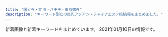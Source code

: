 ```yaml
---
title: "国分寺・立川・八王子・東京郊外"
description: "キーワード別にの巨乳アジアン・チャイナエステ嬢情報をまとめました。"
---
```


新着画像と新着キーワードをまとめています。
2021年01月10日の情報です。

<DmmAffiliateIns />
<KeywordTable
  shops={
    [
    {
        "station": "JR\u516b\u738b\u5b50\u99c5\u5357\u53e3",
        "img_links": [
            "http://relaxpa.xyz/images/kana1.jpg",
            "http://relaxpa.xyz/images/top.jpg",
            "http://relaxpa.xyz/images/room3.jpg",
            "http://relaxpa.xyz/images/yumi1.jpg",
            "http://relaxpa.xyz/images/yumi0.jpg",
            "http://relaxpa.xyz/images/g2.jpg",
            "http://relaxpa.xyz/images/g3.jpg",
            "http://relaxpa.xyz/images/nei03.jpg",
            "http://relaxpa.xyz/images/room2.jpg",
            "http://relaxpa.xyz/images/room4.jpg",
            "http://relaxpa.xyz/images/room1.jpg",
            "http://relaxpa.xyz/images/mobile.jpg",
            "http://relaxpa.xyz/images/g31.jpg",
            "http://relaxpa.xyz/images/tit-staff.jpg",
            "http://relaxpa.xyz/images/g6.jpg",
            "http://relaxpa.xyz/images/g0.jpg",
            "http://relaxpa.xyz/images/news1.jpg",
            "http://relaxpa.xyz/images/g5.jpg",
            "http://relaxpa.xyz/images/kana2.jpg",
            "http://relaxpa.xyz/images/g52.jpg"
        ],
        "url": "http://relaxpa.xyz/",
        "keywords": {
            "C": 13,
            "83": 1,
            "85": 4,
            "87": 1,
            "D": 1
        },
        "name": "\u30ea\u30e9\u30af\u30b9\u30d1"
    },
    {
        "img_links": [
            "http://aroma-treat.com/img/ttl_staff.png",
            "http://aroma-treat.com/i/files/homeimg.jpg",
            "http://aroma-treat.com/pic/topimg2.jpg",
            "http://aroma-treat.com/img/promise.png",
            "http://aroma-treat.com/pic/topimg1.jpg",
            "http://aroma-treat.com/img/mobile.png",
            "http://aroma-treat.com/pic/head.png"
        ],
        "name": "\u30cf\u30ef\u30a4\u7652\u3057",
        "station": "JR\u7fbd\u6751\u99c5\u6771\u53e3",
        "url": "http://aroma-treat.com/",
        "keywords": {
            "C": 9
        }
    },
    {
        "url": "http://sofia-es.tokyo/",
        "img_links": [
            "http://sofia-es.tokyo/images/girls_03.jpg",
            "http://sofia-es.tokyo/images/girls_13.jpg",
            "http://sofia-es.tokyo/images/index_08.jpg",
            "http://sofia-es.tokyo/images/index_11.jpg",
            "http://sofia-es.tokyo/images/index_03.jpg",
            "http://sofia-es.tokyo/images/index_02.jpg",
            "http://sofia-es.tokyo/images/index_14.jpg",
            "http://sofia-es.tokyo/images/index_15.jpg",
            "http://sofia-es.tokyo/images/index_01.jpg",
            "http://sofia-es.tokyo/images/index_07.jpg",
            "http://sofia-es.tokyo/images/index_09.jpg",
            "http://sofia-es.tokyo/uploads/ecd62b76b1e56e66cb7bcb964da1ca22.jpg",
            "http://sofia-es.tokyo/images/index_05.jpg",
            "http://sofia-es.tokyo/images/index_10.jpg",
            "http://sofia-es.tokyo/uploads/ca177747885af42bd8197f68c498bcf8.jpg",
            "http://sofia-es.tokyo/uploads/1ec96f990e939733a393533a8d58a699.jpg",
            "http://sofia-es.tokyo/images/index_04.jpg",
            "http://sofia-es.tokyo/images/index_06.jpg",
            "http://sofia-es.tokyo/images/gallery_03.jpg"
        ],
        "station": "\u82b1\u5c0f\u91d1\u4e95\u99c5\u5357\u53e3",
        "name": "SOFIA \uff5e\u30bd\u30d5\u30a3\u30a2\uff5e",
        "keywords": {
            "D": 2,
            "C": 1,
            "88": 2,
            "86": 1
        }
    },
    {
        "station": "\u4e45\u7c73\u5ddd\u99c5\u5357\u53e3",
        "keywords": {
            "F": 1,
            "87": 4,
            "88": 2,
            "C": 13,
            "89": 2,
            "86": 2,
            "D": 2,
            "E": 2
        },
        "url": "http://aloha-massage.work/",
        "name": "\u30a2\u30ed\u30cf",
        "img_links": [
            "http://aloha-massage.work/sp/img/add.jpg",
            "http://aloha-massage.work/img/bottom.png",
            "http://aloha-massage.work/img/st3.png",
            "http://aloha-massage.work/img/link-2.png",
            "http://aloha-massage.work/img/link-4.png",
            "http://aloha-massage.work/sp/img/sys.jpg",
            "http://aloha-massage.work/img/sta4.png",
            "http://aloha-massage.work/img/campain.jpg",
            "http://aloha-massage.work/sp/img/cam.jpg",
            "http://aloha-massage.work/sp/img/time.jpg",
            "http://aloha-massage.work/sp/img/sta4.png",
            "http://aloha-massage.work/sp/img/t-t.jpg",
            "http://aloha-massage.work/sp/img/pic.jpg",
            "http://aloha-massage.work/sp/img/botton.jpg",
            "http://aloha-massage.work/sp/img/sta1.png",
            "http://aloha-massage.work/sp/img/add2.jpg",
            "http://aloha-massage.work/sp/img/t-s.jpg",
            "http://aloha-massage.work/img/sta6.png",
            "http://aloha-massage.work/sp/img/tel2.jpg",
            "http://aloha-massage.work/sp/img/pc.jpg",
            "http://aloha-massage.work/sp/img/tit.jpg",
            "http://aloha-massage.work/img/head.png",
            "http://aloha-massage.work/img/link-1.png",
            "http://aloha-massage.work/img/link-3.png",
            "http://aloha-massage.work/sp/img/sta6.png",
            "http://aloha-massage.work/sp/img/sta2.png",
            "http://aloha-massage.work/sp/img/t-o.jpg",
            "http://aloha-massage.work/img/head-sys.jpg",
            "http://aloha-massage.work/sp/img/p3.png",
            "http://aloha-massage.work/sp/img/sta3.png",
            "http://aloha-massage.work/sp/img/p6.png",
            "http://aloha-massage.work/sp/img/info.jpg",
            "http://aloha-massage.work/sp/img/t-r.jpg",
            "http://aloha-massage.work/img/st6.png",
            "http://aloha-massage.work/sp/img/p2.png",
            "http://aloha-massage.work/img/sta2.png",
            "http://aloha-massage.work/sp/img/tel.jpg",
            "http://aloha-massage.work/img/st1.png",
            "http://aloha-massage.work/img/mo.png",
            "http://aloha-massage.work/img/sta1.png",
            "http://aloha-massage.work/sp/img/t-a.jpg",
            "http://aloha-massage.work/img/nos.png",
            "http://aloha-massage.work/img/st2.png",
            "http://aloha-massage.work/img/st4.png",
            "http://aloha-massage.work/img/sta3.png"
        ]
    },
    {
        "keywords": {},
        "url": "https://www.akasuriya.org/",
        "name": "\u30a2\u30ab\u30b9\u30ea\u5c4b",
        "img_links": [],
        "station": "JR\u516b\u738b\u5b50\u99c5\u5317\u53e3"
    },
    {
        "station": "\u3072\u3070\u308a\u30f6\u4e18\u99c5\u5357\u53e3",
        "keywords": {},
        "url": "http://www.hibari.link/",
        "name": "\u6c34\u306e\u7e01",
        "img_links": [
            "http://www.hibari.link/images/news_bottom.jpg",
            "http://www.hibari.link/images/tite-magazine.png",
            "http://www.hibari.link/images/room2.jpg",
            "http://www.hibari.link/images/yuyu.jpg",
            "http://www.hibari.link/images/room4.jpg",
            "http://www.hibari.link/images/news_top.jpg",
            "http://www.hibari.link/images/g07.jpg",
            "http://www.hibari.link/images/g7.jpg",
            "http://www.hibari.link/images/g1.jpg",
            "http://www.hibari.link/images/mail.png",
            "http://www.hibari.link/images/room1.jpg",
            "http://www.hibari.link/images/tite-staff.png",
            "http://www.hibari.link/images/girl_top.png",
            "http://www.hibari.link/images/room7.jpg",
            "http://www.hibari.link/images/pagetop.png",
            "http://www.hibari.link/images/s-tu2.png",
            "http://www.hibari.link/images/grande.jpg",
            "http://www.hibari.link/images/tite-link.png",
            "http://www.hibari.link/images/girl_03.png",
            "http://www.hibari.link/images/right_top.png",
            "http://www.hibari.link/images/girlx_top.png",
            "http://www.hibari.link/images/girl_01.png",
            "http://www.hibari.link/images/right_bottom.png",
            "http://www.hibari.link/images/g0.jpg",
            "http://www.hibari.link/images/1.jpg",
            "http://www.hibari.link/images/s-tu1.png",
            "http://www.hibari.link/images/g2.jpg",
            "http://www.hibari.link/images/yumi.jpg",
            "http://www.hibari.link/images/nei_03.png",
            "http://www.hibari.link/images/nei_01.png",
            "http://www.hibari.link/images/yuli.jpg"
        ]
    },
    {
        "name": "\u30cf\u30d4\u30cd\u30b9",
        "keywords": {},
        "url": "http://www.kenkoukoubou.com/",
        "img_links": [
            "http://www.kenkoukoubou.com/girl/9.jpg",
            "http://www.kenkoukoubou.com/girl/5.jpg",
            "http://www.kenkoukoubou.com/images/shop/photo_6.jpg",
            "http://www.kenkoukoubou.com/images/return.jpg",
            "http://www.kenkoukoubou.com/images/shop/photo_7.jpg",
            "http://www.kenkoukoubou.com/images/qr.png",
            "http://www.kenkoukoubou.com/images/059.png",
            "http://www.kenkoukoubou.com/images/3.jpg",
            "http://www.kenkoukoubou.com/images/info.png",
            "http://www.kenkoukoubou.com/girl/6_1.jpg",
            "http://www.kenkoukoubou.com/images/shop/photo_5.jpg",
            "http://www.kenkoukoubou.com/girl/3.jpg",
            "http://www.kenkoukoubou.com/girl/1.jpg",
            "http://www.kenkoukoubou.com/images/recruit/11.jpg",
            "http://www.kenkoukoubou.com/images/capinfo.jpg",
            "http://www.kenkoukoubou.com/images/2.jpg",
            "http://www.kenkoukoubou.com/images/top_rec.jpg",
            "http://www.kenkoukoubou.com/girl/2.jpg",
            "http://www.kenkoukoubou.com/girl/8.jpg",
            "http://www.kenkoukoubou.com/girl/7.jpg",
            "http://www.kenkoukoubou.com/images/shop/photo_4.jpg",
            "http://www.kenkoukoubou.com/images/1.jpg",
            "http://www.kenkoukoubou.com/girl/6.jpg",
            "http://www.kenkoukoubou.com/images/blog.jpg",
            "http://www.kenkoukoubou.com/girl/3_1.jpg",
            "http://www.kenkoukoubou.com/girl/4.jpg"
        ],
        "station": "JR\u6b66\u8535\u5883\u99c5\u5357\u53e3"
    },
    {
        "name": "\u30c8\u30ed\u30c8\u30ed\u306e\u30c8\u30c8\u30ed",
        "img_links": [
            "http://totoro.ests.jp/photos/sites/73/2021/01/2021010515155882.jpg",
            "http://totoro.ests.jp/photos/sites/73/2020/09/2020090614444953.jpg",
            "http://totoro.ests.jp/photos/sites/73/2020/08/2020080213465724.jpg",
            "http://totoro.ests.jp/images/s_staff.jpg",
            "http://totoro.ests.jp/photos/sites/73/2019/12/2019120813212291.jpg",
            "http://totoro.ests.jp/images/r2.jpg",
            "http://totoro.ests.jp/images/s_link.jpg",
            "http://totoro.ests.jp/images/bj2.jpg",
            "http://totoro.ests.jp/photos/sites/73/2019/12/2019120813200431.jpg",
            "http://totoro.ests.jp/images/room2.jpg",
            "http://totoro.ests.jp/photos/sites/73/2020/01/2020011410261189.jpg",
            "http://totoro.ests.jp/images/top.png",
            "http://totoro.ests.jp/images/pick.png",
            "http://totoro.ests.jp/photos/sites/73/2019/12/201912081317301.jpg",
            "http://totoro.ests.jp/photos/sites/73/2019/12/2019120813205581.jpg",
            "http://totoro.ests.jp/images/room4.jpg",
            "http://totoro.ests.jp/images/room1.jpg",
            "http://totoro.ests.jp/photos/sites/73/2020/05/2020052213284648.jpg",
            "http://totoro.ests.jp/photos/sites/73/2020/11/2020111612540617.jpg",
            "http://totoro.ests.jp/images/mobile.jpg",
            "http://totoro.ests.jp/images/r1.jpg",
            "http://totoro.ests.jp/images/r5.jpg",
            "http://totoro.ests.jp/photos/sites/73/2019/12/201912081321599.jpg",
            "http://totoro.ests.jp/images/end.png",
            "http://totoro.ests.jp/photos/sites/73/2019/12/201912081254463.jpg",
            "http://totoro.ests.jp/photos/sites/73/2020/10/2020101215130560.jpg",
            "http://totoro.ests.jp/images/r4.jpg",
            "http://totoro.ests.jp/images/news.png",
            "http://totoro.ests.jp/photos/sites/73/2020/08/2020082118552178.jpg",
            "http://totoro.ests.jp/images/r3.jpg",
            "http://totoro.ests.jp/photos/sites/73/2020/08/2020080213465885.jpg",
            "http://totoro.ests.jp/photos/sites/73/2020/03/2020030410471413.jpg",
            "http://totoro.ests.jp/photos/sites/73/2020/06/2020060217495277.jpg",
            "http://totoro.ests.jp/photos/sites/73/2019/12/2019120813192511.jpg",
            "http://totoro.ests.jp/images/room3.jpg",
            "http://totoro.ests.jp/photos/sites/73/2019/12/201912081255209.jpg",
            "http://totoro.ests.jp/photos/sites/73/2020/04/2020040313092376.jpg",
            "http://totoro.ests.jp/photos/sites/73/2020/03/2020030410473095.jpg",
            "http://totoro.ests.jp/photos/sites/73/2020/06/2020060411231375.jpg",
            "http://totoro.ests.jp/images/face.png"
        ],
        "station": "\u4e45\u7c73\u5ddd\u99c5\u5357\u53e3",
        "url": "http://totoro.ests.jp/",
        "keywords": {
            "90": 1,
            "86": 8,
            "E": 1,
            "91": 1,
            "85": 4,
            "88": 1,
            "C": 3,
            "82": 1,
            "D": 17,
            "87": 6
        }
    },
    {
        "name": "VENUS \u30f4\u30a3\u30fc\u30ca\u30b9",
        "url": "http://relax-massage.tokyo/",
        "station": "\u6771\u5927\u548c\u5e02\u99c5",
        "img_links": [
            "http://relax-massage.tokyo/images/esthe6.jpg",
            "http://relax-massage.tokyo/images/cg05.jpg",
            "http://relax-massage.tokyo/images/cg01.jpg",
            "http://relax-massage.tokyo/images/esthe2.jpg",
            "http://relax-massage.tokyo/images/line.png",
            "http://relax-massage.tokyo/images/footer-l.png",
            "http://relax-massage.tokyo/images/main1.jpg",
            "http://relax-massage.tokyo/images/home.png",
            "http://relax-massage.tokyo/images/footer-r.png",
            "http://relax-massage.tokyo/images/esthe7.jpg",
            "http://relax-massage.tokyo/images/twitter.png",
            "http://relax-massage.tokyo/images/link.png",
            "http://relax-massage.tokyo/images/esthe3.jpg",
            "http://relax-massage.tokyo/images/main-sp.jpg",
            "http://relax-massage.tokyo/images/facebook.png",
            "http://relax-massage.tokyo/images/cg03.jpg",
            "http://relax-massage.tokyo/images/esthe1.jpg",
            "http://relax-massage.tokyo/images/clear.png",
            "http://relax-massage.tokyo/images/staff.png",
            "http://relax-massage.tokyo/images/flower.png",
            "http://relax-massage.tokyo/images/google_plus.png",
            "http://relax-massage.tokyo/images/header3.png",
            "http://relax-massage.tokyo/images/esthe4.jpg",
            "http://relax-massage.tokyo/images/cg02.jpg"
        ],
        "keywords": {}
    },
    {
        "url": "http://kaori.me-es.com/",
        "keywords": {},
        "name": "\u9999",
        "img_links": [
            "http://kaori.me-es.com/images/index_17.jpg",
            "http://kaori.me-es.com/images/index_19.jpg",
            "http://kaori.me-es.com/images/index_10.jpg",
            "http://kaori.me-es.com/images/info.jpg",
            "http://kaori.me-es.com/images/01.jpg",
            "http://kaori.me-es.com/images/staff_09.jpg",
            "http://kaori.me-es.com/images/rec.jpg",
            "http://kaori.me-es.com/girl/03.jpg",
            "http://kaori.me-es.com/images/index_04.jpg",
            "http://kaori.me-es.com/images/index_06.jpg",
            "http://kaori.me-es.com/girl/08.jpg",
            "http://kaori.me-es.com/images/index_05.jpg",
            "http://kaori.me-es.com/images/index_02.jpg",
            "http://kaori.me-es.com/images/index_21.jpg",
            "http://kaori.me-es.com/images/index_03.jpg",
            "http://kaori.me-es.com/girl/06.jpg",
            "http://kaori.me-es.com/images/index_01.jpg",
            "http://kaori.me-es.com/girl/05.jpg",
            "http://kaori.me-es.com/images/index_14.jpg",
            "http://kaori.me-es.com/girl/07.jpg",
            "http://kaori.me-es.com/images/index_16.jpg",
            "http://kaori.me-es.com/images/index_12.jpg",
            "http://kaori.me-es.com/images/index_13.jpg",
            "http://kaori.me-es.com/images/rec_09.jpg",
            "http://kaori.me-es.com/girl/01.jpg",
            "http://kaori.me-es.com/images/index_18.jpg",
            "http://kaori.me-es.com/images/02.jpg",
            "http://kaori.me-es.com/images/info_09.jpg",
            "http://kaori.me-es.com/images/index_07.jpg",
            "http://kaori.me-es.com/girl/00.jpg"
        ],
        "station": "JR\u9752\u6885\u99c5"
    },
    {
        "keywords": {
            "87": 8,
            "86": 10,
            "D": 24,
            "E": 18,
            "F": 14,
            "89": 2,
            "88": 4,
            "90": 8,
            "85": 8
        },
        "name": "Diamond",
        "img_links": [
            "http://dia-mond.work/staff/miho1.jpg",
            "http://dia-mond.work/staff/aoi1.jpg",
            "http://dia-mond.work/images/recruit/req_03.jpg",
            "http://dia-mond.work/images/recruit/point_07.png",
            "http://dia-mond.work/images/mainvisual_02.jpg",
            "http://dia-mond.work/images/mainvisual_01_s.jpg",
            "http://dia-mond.work/images/recruit/nagare_06.png",
            "http://dia-mond.work/images/recruit/point_05.png",
            "http://dia-mond.work/images/head_therapist.jpg",
            "http://dia-mond.work/images/recruit/nagare_03.jpg",
            "http://dia-mond.work/images/recruit/point_08.png",
            "http://dia-mond.work/staff/yuri1.jpg",
            "http://dia-mond.work/images/recruit/sp_mainvisual.jpg",
            "http://dia-mond.work/staff/emi1.jpg",
            "http://dia-mond.work/images/recruit/message_03.png",
            "http://dia-mond.work/images/recruit/point_04.png",
            "http://dia-mond.work/images/icon_ranking_04.png",
            "http://dia-mond.work/images/sw_tel.png",
            "http://dia-mond.work/images/recruit/point_06.png",
            "http://dia-mond.work/staff/runa1.jpg",
            "http://dia-mond.work/images/sw_home.png",
            "http://dia-mond.work/images/recruit/nagare_02.jpg",
            "http://dia-mond.work/images/mainvisual_02_s.jpg",
            "http://dia-mond.work/images/icon_ranking_01.png",
            "http://dia-mond.work/images/recruit/point_09.png",
            "http://dia-mond.work/images/trigger.jpg",
            "http://dia-mond.work/images/no_image.jpg",
            "http://dia-mond.work/staff/hitomi1.jpg",
            "http://dia-mond.work/images/mainvisual_01.jpg",
            "http://dia-mond.work/images/recruit/nagare_01.jpg",
            "http://dia-mond.work/images/head_interior.jpg",
            "http://dia-mond.work/images/recruit/nagare_07.png",
            "http://dia-mond.work/staff/yumi1.jpg",
            "http://dia-mond.work/images/recruit/nagare_05.png",
            "http://dia-mond.work/images/icon_ranking_03.png",
            "http://dia-mond.work/images/recruit/point_03.png",
            "http://dia-mond.work/images/icon_new.png",
            "http://dia-mond.work/images/icon_ranking_02.png",
            "http://dia-mond.work/staff/yuka1.jpg"
        ],
        "url": "http://dia-mond.work/",
        "station": "JR\u516b\u738b\u5b50\u99c5"
    },
    {
        "url": "http://www.yuki.iesjp.com/",
        "keywords": {
            "86": 8,
            "C": 12,
            "87": 8,
            "D": 16
        },
        "station": "JR\u516b\u738b\u5b50\u99c5\u5317\u53e3",
        "img_links": [
            "http://www.yuki.iesjp.com/images/line.png",
            "http://www.yuki.iesjp.com/files/003-02.jpg",
            "http://www.yuki.iesjp.com/files/004-02.jpg",
            "http://www.yuki.iesjp.com/files/003.jpg",
            "http://www.yuki.iesjp.com/images/shop/s4.jpg",
            "http://www.yuki.iesjp.com/images/r3.jpg",
            "http://www.yuki.iesjp.com/files/002-02.jpg",
            "http://www.yuki.iesjp.com/files/002-03.jpg",
            "http://www.yuki.iesjp.com/images/shop/s2.jpg",
            "http://www.yuki.iesjp.com/images/shop/s6.jpg",
            "http://www.yuki.iesjp.com/files/001-02.jpg",
            "http://www.yuki.iesjp.com/files/001-03.jpg",
            "http://www.yuki.iesjp.com/files/002.jpg",
            "http://www.yuki.iesjp.com/files/004-03.jpg",
            "http://www.yuki.iesjp.com/files/003-03.jpg",
            "http://www.yuki.iesjp.com/files/004.jpg",
            "http://www.yuki.iesjp.com/images/shop/s7.jpg",
            "http://www.yuki.iesjp.com/images/shop/s1.jpg",
            "http://www.yuki.iesjp.com/files/001.jpg",
            "http://www.yuki.iesjp.com/images/shop/s5.jpg",
            "http://www.yuki.iesjp.com/images/shop/s8.jpg",
            "http://www.yuki.iesjp.com/images/shop/s3.jpg",
            "http://www.yuki.iesjp.com/images/mobile.jpg"
        ],
        "name": "\u512a\u59eb"
    },
    {
        "url": "http://www.es-green.link",
        "img_links": [
            "http://www.es-green.link/images/sys1.jpg",
            "http://www.es-green.link/images/1.jpg",
            "http://www.es-green.link/images/int2.jpg",
            "http://www.es-green.link/images/line.png",
            "http://www.es-green.link/images/ais.jpg",
            "http://www.es-green.link/images/news.jpg",
            "http://www.es-green.link/images/mobile.jpg",
            "http://www.es-green.link/images/head.jpg",
            "http://www.es-green.link/img/momo1.jpg",
            "http://www.es-green.link/images/tel.jpg",
            "http://www.es-green.link/images/2.jpg",
            "http://www.es-green.link/images/staff_t.jpg",
            "http://www.es-green.link/images/interior_t.jpg",
            "http://www.es-green.link/img/nami1.jpg",
            "http://www.es-green.link/images/int1.jpg"
        ],
        "name": "\u30b0\u30ea\u30fc\u30f3",
        "keywords": {},
        "station": "JR\u6771\u9752\u6885\u99c5\u5357\u53e3"
    },
    {
        "station": "JR\u56fd\u5206\u5bfa\u99c5\u5357\u53e3",
        "url": "http://esthe-relax.com/",
        "name": "\u6728\u6d29\u308c\u967d",
        "img_links": [
            "http://esthe-relax.com/images/acc.jpg",
            "http://esthe-relax.com/images/blog_002.png",
            "http://esthe-relax.com/images/staff.png",
            "http://esthe-relax.com/images/header3.png",
            "http://esthe-relax.com/images/link.png",
            "http://esthe-relax.com/images/cg01.jpg",
            "http://esthe-relax.com/images/friend.png",
            "http://esthe-relax.com/images/cg06.jpg",
            "http://esthe-relax.com/images/cg02.jpg",
            "http://esthe-relax.com/images/esthe3.jpg",
            "http://esthe-relax.com/images/info.png",
            "http://esthe-relax.com/images/home_002.png",
            "http://esthe-relax.com/images/main-sp.jpg",
            "http://esthe-relax.com/images/home.png",
            "http://esthe-relax.com/images/cg07.jpg",
            "http://esthe-relax.com/images/esthe1.jpg",
            "http://esthe-relax.com/images/clear.png",
            "http://esthe-relax.com/images/gallery.png",
            "http://esthe-relax.com/images/esthe2.jpg",
            "http://esthe-relax.com/images/main1.jpg"
        ],
        "keywords": {
            "86": 15,
            "85": 5
        }
    },
    {
        "station": "JR\u7acb\u5ddd\u99c5\u5357\u53e3",
        "name": "\u7652\u3057\u306e\u5929\u4f7f",
        "img_links": [
            "http://www.anntrizumu.xyz/picture/img.site-builder.jpg",
            "http://anntrizumu.xyz/uploads/201221/1-2012211P04Ib.jpg",
            "http://anntrizumu.xyz/uploads/201218/1-20121Q3154EE.jpg",
            "http://anntrizumu.xyz/picture/room1.jpg",
            "http://anntrizumu.xyz/uploads/210107/1-21010FT500142.jpg",
            "http://anntrizumu.xyz/uploads/201221/1-2012211J921K2.jpg",
            "http://www.anntrizumu.xyz/picture/totop_04.png",
            "http://anntrizumu.xyz/picture/img.site-builder.jpg",
            "http://www.anntrizumu.xyz/uploads/201218/1-20121Q31611C3.jpg",
            "http://anntrizumu.xyz/picture/head.jpg",
            "http://anntrizumu.xyz/uploads/201221/1-2012211K12C13.jpg",
            "http://www.anntrizumu.xyz/picture/head.jpg",
            "http://anntrizumu.xyz/picture/room2.jpg",
            "http://www.anntrizumu.xyz/uploads/201218/1-20121Q3154EE.jpg",
            "http://www.anntrizumu.xyz/uploads/201218/1-20121Q3152V13.jpg",
            "http://anntrizumu.xyz/uploads/201218/1-20121Q3152V13.jpg",
            "http://anntrizumu.xyz/picture/room3.jpg",
            "http://anntrizumu.xyz/uploads/201218/1-20121Q31611C3.jpg",
            "http://anntrizumu.xyz/picture/totop_04.png"
        ],
        "url": "http://anntrizumu.xyz/",
        "keywords": {}
    },
    {
        "url": "http://www.manshun-relax.xyz/",
        "img_links": [
            "http://www.manshun-relax.xyz/photo_news/upimg/141125caee64562cdf_0.jpg",
            "http://www.manshun-relax.xyz/photo_news/upimg/141125caee64562cdf_1.jpg",
            "http://www.manshun-relax.xyz/files/010.jpg",
            "http://www.manshun-relax.xyz/photo_news/upimg/156215d3abbcabeb19_1.jpg",
            "http://www.manshun-relax.xyz/images/m2.jpg",
            "http://www.manshun-relax.xyz/images/rsubt4.png",
            "http://www.manshun-relax.xyz/files/001.jpg",
            "http://www.manshun-relax.xyz/images/rsubt6.png",
            "http://www.manshun-relax.xyz/images/slider-img001.jpg",
            "http://www.manshun-relax.xyz/files/009.jpg",
            "http://www.manshun-relax.xyz/files/002.jpg",
            "http://www.manshun-relax.xyz/files/004.jpg",
            "http://www.manshun-relax.xyz/photo_news/upimg/375105f3745e630f9c_0.jpg",
            "http://www.manshun-relax.xyz/images/rsubt3.png",
            "http://www.manshun-relax.xyz/files/003.jpg",
            "http://www.manshun-relax.xyz/images/rsubt2.png",
            "http://www.manshun-relax.xyz/files/007.jpg",
            "http://www.manshun-relax.xyz/files/008.jpg",
            "http://www.manshun-relax.xyz/files/005.jpg",
            "http://www.manshun-relax.xyz/images/m4.jpg",
            "http://www.manshun-relax.xyz/images/b-online.png",
            "http://www.manshun-relax.xyz/images/m6.jpg",
            "http://www.manshun-relax.xyz/photo_news/upimg/156215d3abbcabeb19_0.jpg",
            "http://www.manshun-relax.xyz/images/rsubt7.png",
            "http://www.manshun-relax.xyz/images/m3.jpg",
            "http://www.manshun-relax.xyz/images/b-tel.png",
            "http://www.manshun-relax.xyz/images/rsubt5.png",
            "http://www.manshun-relax.xyz/images/rsubt1.png",
            "http://www.manshun-relax.xyz/images/m1.jpg"
        ],
        "name": "\u6e80\u6625",
        "keywords": {
            "87": 16,
            "\u80f8": 2,
            "88": 16,
            "86": 40,
            "D": 64
        },
        "station": "JR\u516b\u738b\u5b50\u99c5\u5317\u53e3"
    },
    {
        "keywords": {
            "C": 15
        },
        "url": "http://aes-relax.com/",
        "name": "\u8309\u8389\u82b1\u30fb\u30b8\u30e3\u30b9\u30df\u30f3",
        "img_links": [
            "http://aes-relax.com/staff/miyuki/01.jpg",
            "http://aes-relax.com/img/ttl_staff.png",
            "http://aes-relax.com/img/access/road4.jpg",
            "http://aes-relax.com/staff/kaori/01.jpg",
            "http://aes-relax.com/staff/koko/01.jpg",
            "http://aes-relax.com/img/access/road2.jpg",
            "http://aes-relax.com/staff/miki/01.jpg",
            "http://aes-relax.com/pic/topimg2.jpg",
            "http://aes-relax.com/img/access/road5.jpg",
            "http://aes-relax.com/pic/topimg1.jpg",
            "http://aes-relax.com/staff/sayuri/01.jpg",
            "http://aes-relax.com/img/mline.png",
            "http://aes-relax.com/img/access/road1.jpg",
            "http://aes-relax.com/staff/ichigo/01.jpg",
            "http://aes-relax.com/pic/head.jpg",
            "http://aes-relax.com/img/fline.png",
            "http://aes-relax.com/pic/topimg3.jpg",
            "http://aes-relax.com/img/access/road3.jpg",
            "http://aes-relax.com/staff/maria/01.jpg",
            "http://aes-relax.com/img/access/roaddm.png",
            "http://aes-relax.com/staff/mayumi/01.jpg"
        ],
        "station": "\u4e45\u7c73\u5ddd\u99c5\u5357\u53e3"
    },
    {
        "url": "http://taipei-yoru.jpn.mn/",
        "name": "\u6843\u82b1",
        "keywords": {
            "85": 7,
            "87": 14,
            "D": 42,
            "84": 14,
            "86": 7
        },
        "img_links": [
            "http://taipei-yoru.jpn.mn/images/service4.jpg",
            "http://taipei-yoru.jpn.mn/photos/sites/23/2020/09/202009020126336.jpg",
            "http://taipei-yoru.jpn.mn/images/s_news.jpg",
            "http://taipei-yoru.jpn.mn/images/s_staff.png",
            "http://taipei-yoru.jpn.mn/images/s_pick.jpg",
            "http://taipei-yoru.jpn.mn/photos/sites/23/2020/12/202012150944033.jpg",
            "http://taipei-yoru.jpn.mn/images/top.png",
            "http://taipei-yoru.jpn.mn/photos/sites/23/2020/08/2020081607164997.jpg",
            "http://taipei-yoru.jpn.mn/photos/sites/23/2020/09/202009020133154.jpg",
            "http://taipei-yoru.jpn.mn/photos/sites/23/2020/08/2020081607165166.jpg",
            "http://taipei-yoru.jpn.mn/images/service3.jpg",
            "http://taipei-yoru.jpn.mn/images/service2.jpg",
            "http://taipei-yoru.jpn.mn/images/info.jpg",
            "http://taipei-yoru.jpn.mn/photos/sites/23/2020/08/2020081607164896.jpg",
            "http://taipei-yoru.jpn.mn/photos/sites/23/2020/09/2020090201331691.jpg",
            "http://taipei-yoru.jpn.mn/images/nbj3.jpg",
            "http://taipei-yoru.jpn.mn/images/service1.jpg",
            "http://taipei-yoru.jpn.mn/photos/sites/23/2020/09/2020090201263276.jpg",
            "http://taipei-yoru.jpn.mn/photos/sites/23/2020/08/2020081607170250.jpg",
            "http://taipei-yoru.jpn.mn/photos/sites/23/2020/08/2020081607165749.jpg",
            "http://taipei-yoru.jpn.mn/photos/sites/23/2020/08/2020081607165284.jpg",
            "http://taipei-yoru.jpn.mn/photos/sites/23/2020/12/2020120706350395.jpg",
            "http://taipei-yoru.jpn.mn/images/acc.jpg",
            "http://taipei-yoru.jpn.mn/images/tel.jpg",
            "http://taipei-yoru.jpn.mn/photos/sites/23/2020/08/2020081607343113.jpg"
        ],
        "station": "\u6e05\u702c\u99c5\u5317\u53e3"
    },
    {
        "url": "http://www.flove.link/",
        "img_links": [
            "http://www.flove.link/images/sys1.png",
            "http://www.flove.link/images/2.jpg",
            "http://www.flove.link/img/rina1.jpg",
            "http://www.flove.link/img/sakura4.jpg",
            "http://www.flove.link/images/int2.png",
            "http://www.flove.link/images/info.png",
            "http://www.flove.link/img/sakura2.jpg",
            "http://www.flove.link/images/int1.png",
            "http://www.flove.link/images/tel.jpg",
            "http://www.flove.link/images/sys2.png",
            "http://www.flove.link/img/sakura1.jpg",
            "http://www.flove.link/images/3.jpg",
            "http://www.flove.link/images/staff_t.jpg",
            "http://www.flove.link/images/1.jpg",
            "http://www.flove.link/img/sakura3.jpg",
            "http://www.flove.link/images/head.jpg",
            "http://www.flove.link/images/mobile.jpg",
            "http://www.flove.link/img/yumi1.jpg",
            "http://www.flove.link/images/news.jpg",
            "http://www.flove.link/images/interior_t.jpg",
            "http://www.flove.link/images/s1.png"
        ],
        "station": "\u82b1\u5c0f\u91d1\u4e95\u99c5\u5317\u53e3",
        "keywords": {},
        "name": "\u5922"
    },
    {
        "station": "JR\u7acb\u5ddd\u99c5\u5317\u53e3",
        "name": "\u7652\u3057\u30d7\u30e9\u30b9",
        "img_links": [
            "http://www.iyashiplus.iesjp.com/files/004.jpg",
            "http://www.iyashiplus.iesjp.com/images/s_staff.jpg",
            "http://www.iyashiplus.iesjp.com/files/001.jpg",
            "http://www.iyashiplus.iesjp.com/files/005.jpg",
            "http://www.iyashiplus.iesjp.com/images/end1.jpg",
            "http://www.iyashiplus.iesjp.com/images/s_info.jpg",
            "http://www.iyashiplus.iesjp.com/images/s_face.jpg",
            "http://www.iyashiplus.iesjp.com/images/nbj3.jpg",
            "http://www.iyashiplus.iesjp.com/images/s_news.jpg",
            "http://www.iyashiplus.iesjp.com/images/s_pick.jpg",
            "http://www.iyashiplus.iesjp.com/images/s_staff01.jpg",
            "http://www.iyashiplus.iesjp.com/images/top1.jpg",
            "http://www.iyashiplus.iesjp.com/images/1.jpg",
            "http://www.iyashiplus.iesjp.com/images/top.jpg",
            "http://www.iyashiplus.iesjp.com/images/mobile.jpg",
            "http://www.iyashiplus.iesjp.com/files/003.jpg",
            "http://www.iyashiplus.iesjp.com/images/s_link.jpg",
            "http://www.iyashiplus.iesjp.com/files/002.jpg",
            "http://www.iyashiplus.iesjp.com/images/nbj3_staff.jpg"
        ],
        "keywords": {
            "86": 16,
            "D": 12,
            "C": 4,
            "87": 4
        },
        "url": "http://www.iyashiplus.iesjp.com/"
    },
    {
        "station": "\u6e05\u702c\u99c5\u5317\u53e3",
        "img_links": [],
        "url": "http://www.acacia-esthe.xyz/",
        "name": "\u30a2\u30ab\u30b7\u30a2",
        "keywords": {}
    },
    {
        "name": "\u30ad\u30e5\u30fc\u30d4\u30c3\u30c8",
        "keywords": {
            "85": 3,
            "87": 3,
            "83": 3,
            "84": 6,
            "86": 3
        },
        "url": "http://cupido.iyasi.me/",
        "img_links": [
            "http://cupido.iyasi.me/images/staff_07.jpg",
            "http://cupido.iyasi.me/layer/images/top.jpg",
            "http://cupido.iyasi.me/images/wenzi-staff.png",
            "http://cupido.iyasi.me/layer/images/top/top_08.png",
            "http://cupido.iyasi.me/images/staff_01.jpg",
            "http://cupido.iyasi.me/images/info.png",
            "http://cupido.iyasi.me/images/staff_04.jpg",
            "http://cupido.iyasi.me/layer/images/top/top_01.jpg",
            "http://cupido.iyasi.me/images/ser3.jpg",
            "http://cupido.iyasi.me/layer/images/top/top_02.jpg",
            "http://cupido.iyasi.me/images/ser2.jpg",
            "http://cupido.iyasi.me/images/ser4.jpg",
            "http://cupido.iyasi.me/images/staff_02.jpg",
            "http://cupido.iyasi.me/images/s_service.png",
            "http://cupido.iyasi.me/images/ser1.jpg",
            "http://cupido.iyasi.me/images/1.jpg",
            "http://cupido.iyasi.me/layer/images/top/top_03.jpg",
            "http://cupido.iyasi.me/images/staff_06.jpg",
            "http://cupido.iyasi.me/images/staff_03.jpg",
            "http://cupido.iyasi.me/images/top1.jpg",
            "http://cupido.iyasi.me/layer/images/top/top_05.jpg",
            "http://cupido.iyasi.me/images/s_info.png",
            "http://cupido.iyasi.me/images/staff_bj4.png",
            "http://cupido.iyasi.me/layer/images/top/top_06.jpg",
            "http://cupido.iyasi.me/layer/images/top/top_04.jpg",
            "http://cupido.iyasi.me/images/staff_bj1.png",
            "http://cupido.iyasi.me/images/top2.jpg"
        ],
        "station": "\u82b1\u5c0f\u91d1\u4e95\u99c5\u5357\u53e3"
    },
    {
        "img_links": [
            "http://www.mens-hana.info/i/img/line-rec.jpg",
            "http://www.mens-hana.info/img/gm1.png",
            "http://www.mens-hana.info/img/mobile.png",
            "http://www.mens-hana.info/img/gm3.png",
            "http://www.mens-hana.info/files/009.jpg",
            "http://www.mens-hana.info/files/017.jpg",
            "http://www.mens-hana.info/files/008-02.jpg",
            "http://www.mens-hana.info/files/015.jpg",
            "http://www.mens-hana.info/files/004.jpg",
            "http://www.mens-hana.info/files/006.jpg",
            "http://www.mens-hana.info/img/line1.png",
            "http://www.mens-hana.info/files/014.jpg",
            "http://www.mens-hana.info/img/age.png",
            "http://www.mens-hana.info/files/005-02.jpg",
            "http://www.mens-hana.info/files/003-02.jpg",
            "http://www.mens-hana.info/img/flower.png",
            "http://www.mens-hana.info/img/gm6.png",
            "http://www.mens-hana.info/img/tel.png",
            "http://www.mens-hana.info/files/013-02.jpg",
            "http://www.mens-hana.info/files/002-02.jpg",
            "http://www.mens-hana.info/img/goback.jpg",
            "http://www.mens-hana.info/i/img/line-cam.jpg",
            "http://www.mens-hana.info/img/p2t1.png",
            "http://www.mens-hana.info/img/topt1.png",
            "http://www.mens-hana.info/img/fly.png",
            "http://www.mens-hana.info/files/009-02.jpg",
            "http://www.mens-hana.info/files/002.jpg",
            "http://www.mens-hana.info/files/014-02.jpg",
            "http://www.mens-hana.info/i/img/line-acc.jpg",
            "http://www.mens-hana.info/i/img/line-sys.jpg",
            "http://www.mens-hana.info/files/015-02.jpg",
            "http://www.mens-hana.info/img/frame_m.png",
            "http://www.mens-hana.info/img/p6t1.png",
            "http://www.mens-hana.info/img/gm4.png",
            "http://www.mens-hana.info/img/topt4.png",
            "http://www.mens-hana.info/files/005.jpg",
            "http://www.mens-hana.info/files/017-02.jpg",
            "http://www.mens-hana.info/files/006-02.jpg",
            "http://www.mens-hana.info/files/007-02.jpg",
            "http://www.mens-hana.info/img/p5t1.png",
            "http://www.mens-hana.info/files/003.jpg",
            "http://www.mens-hana.info/img/gm2.png",
            "http://www.mens-hana.info/files/011.jpg",
            "http://www.mens-hana.info/img/gm5.png",
            "http://www.mens-hana.info/files/008.jpg",
            "http://www.mens-hana.info/files/012-02.jpg",
            "http://www.mens-hana.info/img/topt2.png",
            "http://www.mens-hana.info/img/p3t1.png",
            "http://www.mens-hana.info/files/013.jpg",
            "http://www.mens-hana.info/img/p4t1.png",
            "http://www.mens-hana.info/i/img/line-staff.jpg",
            "http://www.mens-hana.info/files/011-02.jpg",
            "http://www.mens-hana.info/files/012.jpg",
            "http://www.mens-hana.info/files/004-02.jpg",
            "http://www.mens-hana.info/img/new_item.jpg",
            "http://www.mens-hana.info/files/007.jpg"
        ],
        "url": "http://www.mens-hana.info/",
        "station": "JR\u56fd\u5206\u5bfa\u99c5\u5317\u53e3",
        "keywords": {
            "C": 49,
            "86": 14,
            "85": 38,
            "E": 2,
            "D": 2,
            "89": 2,
            "83": 2,
            "84": 2
        },
        "name": "\u82b1"
    },
    {
        "url": "http://midori.este88.com/",
        "keywords": {},
        "name": "\u7dd1\u5065\u5eb7\u9928",
        "img_links": [
            "http://midori.este88.com/images/emi1.jpg",
            "http://midori.este88.com/images/yumi1.jpg",
            "http://midori.este88.com/images/info.jpg",
            "http://midori.este88.com/i/120/mina1.jpg",
            "http://midori.este88.com/images/mobile1.jpg",
            "http://midori.este88.com/images/mina1.jpg",
            "http://midori.este88.com/images/pick.jpg",
            "http://midori.este88.com/images/riri1.jpg",
            "http://midori.este88.com/images/s-recriut.jpg",
            "http://midori.este88.com/images/s-staff.jpg",
            "http://midori.este88.com/images/news.jpg",
            "http://midori.este88.com/images/mobile.jpg",
            "http://midori.este88.com/images/aya1.jpg",
            "http://midori.este88.com/images/mari1.jpg",
            "http://midori.este88.com/images/nanami1.jpg"
        ],
        "station": "\u6771\u4e45\u7559\u7c73\u99c5\u5317\u53e3"
    },
    {
        "name": "\u7d2b\u967d\u82b1",
        "station": "JR\u516b\u738b\u5b50\u99c5\u5317\u53e3",
        "url": "http://e-hachiouji.com/",
        "img_links": [
            "http://e-hachiouji.com/images/ringo.jpg",
            "http://e-hachiouji.com/images/g4.jpg",
            "http://e-hachiouji.com/images/g6.jpg",
            "http://e-hachiouji.com/images/nana3.jpg",
            "http://e-hachiouji.com/images/g3.jpg",
            "http://e-hachiouji.com/images/mobel.jpg",
            "http://e-hachiouji.com/images/banna1.jpg",
            "http://e-hachiouji.com/images/banna2.jpg",
            "http://e-hachiouji.com/images/g8.jpg",
            "http://e-hachiouji.com/images/g5.jpg",
            "http://e-hachiouji.com/images/g10.jpg",
            "http://e-hachiouji.com/images/g2.jpg",
            "http://e-hachiouji.com/images/g9.jpg",
            "http://e-hachiouji.com/images/top1.jpg",
            "http://e-hachiouji.com/images/banna3.jpg",
            "http://e-hachiouji.com/images/index-staff.png",
            "http://e-hachiouji.com/images/g7.jpg"
        ],
        "keywords": {
            "C": 8
        }
    },
    {
        "img_links": [
            "http://www.girls.esjp.info/files/001-02.jpg",
            "http://www.girls.esjp.info/img/rsubt6.png",
            "http://www.girls.esjp.info/img/staff_top.jpg",
            "http://www.girls.esjp.info/files/001.jpg",
            "http://www.girls.esjp.info/files/012-02.jpg",
            "http://www.girls.esjp.info/files/003.jpg",
            "http://www.girls.esjp.info/files/020.jpg",
            "http://www.girls.esjp.info/files/010-03.jpg",
            "http://www.girls.esjp.info/img/head.jpg",
            "http://www.girls.esjp.info/files/012.jpg",
            "http://www.girls.esjp.info/img/rsubt3.png",
            "http://www.girls.esjp.info/files/003-03.jpg",
            "http://www.girls.esjp.info/files/026-02.jpg",
            "http://www.girls.esjp.info/files/013-03.jpg",
            "http://www.girls.esjp.info/files/021-02.jpg",
            "http://www.girls.esjp.info/files/013-02.jpg",
            "http://www.girls.esjp.info/files/005-03.jpg",
            "http://www.girls.esjp.info/files/007-03.jpg",
            "http://www.girls.esjp.info/files/020-03.jpg",
            "http://www.girls.esjp.info/files/002-03.jpg",
            "http://www.girls.esjp.info/img/sys.jpg",
            "http://www.girls.esjp.info/files/005-02.jpg",
            "http://www.girls.esjp.info/files/007-02.jpg",
            "http://www.girls.esjp.info/files/028.jpg",
            "http://www.girls.esjp.info/files/028-02.jpg",
            "http://www.girls.esjp.info/img/staff_bottom.jpg",
            "http://www.girls.esjp.info/files/013.jpg",
            "http://www.girls.esjp.info/img/rsubt4.png",
            "http://www.girls.esjp.info/files/007.jpg",
            "http://www.girls.esjp.info/files/002.jpg",
            "http://www.girls.esjp.info/img/rsubt5.png",
            "http://www.girls.esjp.info/files/002-02.jpg",
            "http://www.girls.esjp.info/img/rsubt7.png",
            "http://www.girls.esjp.info/files/021-03.jpg",
            "http://www.girls.esjp.info/files/005.jpg",
            "http://www.girls.esjp.info/files/001-03.jpg",
            "http://www.girls.esjp.info/img/rsubt1.png",
            "http://www.girls.esjp.info/files/028-03.jpg",
            "http://www.girls.esjp.info/img/telpnone.png",
            "http://www.girls.esjp.info/files/026-03.jpg",
            "http://www.girls.esjp.info/img/rsubt2.png",
            "http://www.girls.esjp.info/files/026.jpg",
            "http://www.girls.esjp.info/files/010.jpg",
            "http://www.girls.esjp.info/files/020-02.jpg",
            "http://www.girls.esjp.info/files/021.jpg",
            "http://www.girls.esjp.info/files/012-03.jpg",
            "http://www.girls.esjp.info/files/003-02.jpg",
            "http://www.girls.esjp.info/files/010-02.jpg"
        ],
        "station": "JR\u56fd\u5206\u5bfa\u99c5\u5357\u53e3",
        "keywords": {
            "C": 8,
            "87": 6,
            "89": 1,
            "85": 1,
            "E": 1,
            "86": 2,
            "F": 2,
            "D": 7,
            "90": 1
        },
        "name": "Girls",
        "url": "http://www.girls.esjp.info/"
    },
    {
        "img_links": [
            "http://joten.work/staff/risa.jpg",
            "http://joten.work/images/ta.jpg",
            "http://joten.work/images/rec3.png",
            "http://joten.work/img/sayaka1.jpg",
            "http://joten.work/images/mobile.jpg",
            "http://joten.work/images/menu/staff.jpg",
            "http://joten.work/images/sys3.jpg",
            "http://joten.work/images/int1.png",
            "http://joten.work/images/sys2.jpg",
            "http://joten.work/img/risa1.jpg",
            "http://joten.work/images/newface_t.png",
            "http://joten.work/images/tel.jpg",
            "http://joten.work/images/rec1.png",
            "http://joten.work/images/int2.png",
            "http://joten.work/images/sys4.jpg",
            "http://joten.work/images/sys1.jpg",
            "http://joten.work/staff/sayaka.jpg",
            "http://joten.work/images/news.png",
            "http://joten.work/images/staff_t.jpg",
            "http://joten.work/images/head.png",
            "http://joten.work/images/rec2.png",
            "http://joten.work/images/interior_t.jpg",
            "http://joten.work/images/menu/top.jpg",
            "http://joten.work/images/menu/interior.jpg"
        ],
        "url": "http://joten.work/",
        "name": "\u8212\u5824\u82d1 \uff5e\u30b8\u30e7\u30c6\u30a4\u30a8\u30f3\uff5e",
        "keywords": {},
        "station": "\u3072\u3070\u308a\u30f6\u4e18\u99c5\u5317\u53e3"
    },
    {
        "name": "\u30d2\u30e4\u30b7\u30f3\u30b9",
        "keywords": {
            "D": 27,
            "C": 20,
            "85": 6,
            "86": 12,
            "83": 3,
            "88": 3,
            "87": 6
        },
        "img_links": [
            "http://hiyashinsu.jpn.mn/images/top.jpg",
            "http://hiyashinsu.jpn.mn/images/s_face.png",
            "http://hiyashinsu.jpn.mn/photos/sites/78/2020/11/2020110203121011.jpg",
            "http://hiyashinsu.jpn.mn/photos/sites/78/2019/06/2019060719161794.jpg",
            "http://hiyashinsu.jpn.mn/photos/sites/78/2019/06/201906021138291.jpg",
            "http://hiyashinsu.jpn.mn/photos/sites/78/2019/06/2019060211383082.jpg",
            "http://hiyashinsu.jpn.mn/images/s_staff.png",
            "http://hiyashinsu.jpn.mn/images/staff0.jpg",
            "http://hiyashinsu.jpn.mn/images/s_news.png",
            "http://hiyashinsu.jpn.mn/images/news_bj3.png",
            "http://hiyashinsu.jpn.mn/images/end.png",
            "http://hiyashinsu.jpn.mn/images/news_bj1.png",
            "http://hiyashinsu.jpn.mn/photos/sites/78/2020/11/2020110203101458.jpg",
            "http://hiyashinsu.jpn.mn/images/info.png",
            "http://hiyashinsu.jpn.mn/photos/sites/78/2019/06/2019060211382996.jpg",
            "http://hiyashinsu.jpn.mn/photos/sites/78/2019/06/2019060719161762.jpg",
            "http://hiyashinsu.jpn.mn/photos/sites/78/2019/06/2019060211383050.jpg",
            "http://hiyashinsu.jpn.mn/photos/sites/78/2020/08/202008030627519.jpg"
        ],
        "station": "JR\u65b0\u79cb\u6d25\u99c5",
        "url": "http://hiyashinsu.jpn.mn/"
    },
    {
        "name": "\u30ad\u30e3\u30f3\u30c7\u30a3",
        "img_links": [
            "http://candy.jpn.cm/images/girl-z1.jpg",
            "http://candy.jpn.cm/photos/sites/67/2019/12/2019120305152125.jpg",
            "http://candy.jpn.cm/photos/sites/67/2019/06/2019060407164073.jpg",
            "http://candy.jpn.cm/photos/sites/67/2020/10/2020100603095357.jpg",
            "http://candy.jpn.cm/images/link1.jpg",
            "http://candy.jpn.cm/images/room3.jpg",
            "http://candy.jpn.cm/images/girl-z2.jpg",
            "http://candy.jpn.cm/images/room4.jpg",
            "http://candy.jpn.cm/images/newface1.jpg",
            "http://candy.jpn.cm/photos/sites/67/2019/08/201908010438494.jpg",
            "http://candy.jpn.cm/photos/sites/67/2019/04/2019041107590969.jpg",
            "http://candy.jpn.cm/photos/sites/67/2020/02/2020021006215846.jpg",
            "http://candy.jpn.cm/photos/sites/67/2020/12/2020120307231188.jpg",
            "http://candy.jpn.cm/photos/sites/67/2019/03/201903220442120.jpg",
            "http://candy.jpn.cm/images/s_news.jpg",
            "http://candy.jpn.cm/photos/sites/67/2019/03/2019032204421232.jpg",
            "http://candy.jpn.cm/images/top.jpg",
            "http://candy.jpn.cm/photos/sites/67/2020/10/2020100603095899.jpg",
            "http://candy.jpn.cm/images/staff01.jpg",
            "http://candy.jpn.cm/photos/sites/67/2019/04/2019042307544524.jpg",
            "http://candy.jpn.cm/images/room5.jpg",
            "http://candy.jpn.cm/images/room2.jpg",
            "http://candy.jpn.cm/photos/sites/67/2019/06/2019061406141820.jpg",
            "http://candy.jpn.cm/images/mobile.png"
        ],
        "station": "JR\u516b\u738b\u5b50\u99c5",
        "url": "http://candy.jpn.cm/",
        "keywords": {
            "D": 9,
            "87": 4,
            "85": 2,
            "E": 2,
            "C": 29,
            "88": 1,
            "86": 5
        }
    },
    {
        "img_links": [
            "http://www.tachikawa-en.com/files/026.jpg",
            "http://www.tachikawa-en.com/images/s_staff.jpg",
            "http://www.tachikawa-en.com/images/mobile.jpg",
            "http://www.tachikawa-en.com/images/top.jpg",
            "http://www.tachikawa-en.com/images/end1.jpg",
            "http://www.tachikawa-en.com/images/s_face.jpg",
            "http://www.tachikawa-en.com/images/nbj3.jpg",
            "http://www.tachikawa-en.com/images/s1.png",
            "http://www.tachikawa-en.com/images/shop/sisu2.png",
            "http://www.tachikawa-en.com/images/s_info.jpg",
            "http://www.tachikawa-en.com/images/shop/sisu.png",
            "http://www.tachikawa-en.com/images/top1.jpg",
            "http://www.tachikawa-en.com/images/s_news.jpg",
            "http://www.tachikawa-en.com/files/011.jpg",
            "http://www.tachikawa-en.com/images/s_pick.jpg",
            "http://www.tachikawa-en.com/files/025.jpg",
            "http://www.tachikawa-en.com/images/shop/interior.png",
            "http://www.tachikawa-en.com/images/shop/sisu1.png",
            "http://www.tachikawa-en.com/files/027.jpg",
            "http://www.tachikawa-en.com/images/1.jpg",
            "http://www.tachikawa-en.com/files/017.jpg"
        ],
        "url": "http://www.tachikawa-en.com/",
        "station": "JR\u7acb\u5ddd\u99c5\u5317\u53e3",
        "name": "\u7e01",
        "keywords": {
            "D": 5,
            "87": 5
        }
    },
    {
        "name": "\u5b89\u5fc3\u82d1",
        "url": "http://www.ai-es.info/",
        "station": "JR\u516b\u738b\u5b50\u99c5\u5357\u53e3",
        "img_links": [
            "http://www.ai-es.info/img/momo3.jpg",
            "http://www.ai-es.info/img/mimi.jpg",
            "http://www.ai-es.info/images/head.jpg",
            "http://www.ai-es.info/img/momo2.jpg",
            "http://www.ai-es.info/images/interior_t.png",
            "http://www.ai-es.info/images/rem.jpg",
            "http://www.ai-es.info/img/momo.jpg",
            "http://www.ai-es.info/img/emi.jpg",
            "http://www.ai-es.info/img/aya1.jpg",
            "http://www.ai-es.info/img/emi1.jpg",
            "http://www.ai-es.info/img/momo1.jpg",
            "http://www.ai-es.info/img/rei2.jpg",
            "http://www.ai-es.info/images/s2.png",
            "http://www.ai-es.info/images/s1.jpg",
            "http://www.ai-es.info/img/rei.jpg",
            "http://www.ai-es.info/img/mimi1.jpg",
            "http://www.ai-es.info/images/interior.png",
            "http://www.ai-es.info/images/mobile.jpg",
            "http://www.ai-es.info/images/b2.png",
            "http://www.ai-es.info/img/yumi1.jpg",
            "http://www.ai-es.info/images/staff_t.png",
            "http://www.ai-es.info/images/topgirl.jpg",
            "http://www.ai-es.info/img/aya.jpg",
            "http://www.ai-es.info/img/yumi.jpg",
            "http://www.ai-es.info/images/b1.png",
            "http://www.ai-es.info/img/mimi2.jpg",
            "http://www.ai-es.info/img/rei1.jpg",
            "http://www.ai-es.info/images/news.jpg"
        ],
        "keywords": {
            "84": 2,
            "88": 1,
            "87": 2,
            "86": 1
        }
    },
    {
        "name": "\u30b9\u30d1\u30c6\u30a3\u30a2\u30e9",
        "img_links": [
            "http://civerme.xyz/uploads/201202/1-20120216421YH.jpg",
            "http://civerme.xyz/uploads/201019/1-20101Z9244E07.jpg",
            "http://civerme.xyz/picture/room1.jpg",
            "http://civerme.xyz/uploads/201019/1-20101Z924202Z.jpg",
            "http://civerme.xyz/uploads/201202/1-2012021641401A.jpg",
            "http://civerme.xyz/picture/room4.jpg",
            "http://civerme.xyz/uploads/201019/1-20101Z92039125.jpg",
            "http://civerme.xyz/picture/s_news.jpg",
            "http://civerme.xyz/picture/room2.jpg",
            "http://civerme.xyz/picture/s_shedule.jpg",
            "http://civerme.xyz/uploads/201202/1-20120216420L39.jpg",
            "http://civerme.xyz/picture/top.jpg",
            "http://civerme.xyz/picture/s_staff.jpg",
            "http://civerme.xyz/uploads/201202/1-201202164131N6.jpg",
            "http://civerme.xyz/picture/room3.jpg"
        ],
        "url": "http://civerme.xyz/",
        "keywords": {
            "F": 1,
            "86": 1,
            "85": 4,
            "D": 5,
            "C": 6
        },
        "station": "JR\u56fd\u5206\u5bfa\u99c5\u5357\u53e3"
    },
    {
        "img_links": [
            "http://massage-est.tokyo/images/rsubt7.png",
            "http://massage-est.tokyo/images/cg11.jpg",
            "http://massage-est.tokyo/images/cg01.jpg",
            "http://massage-est.tokyo/images/cg12.jpg",
            "http://massage-est.tokyo/images/cg05.jpg",
            "http://massage-est.tokyo/images/tel2.png",
            "http://massage-est.tokyo/images/cg10.jpg",
            "http://massage-est.tokyo/images/cg08.jpg",
            "http://massage-est.tokyo/images/cg02.jpg",
            "http://massage-est.tokyo/images/cg132.jpg",
            "http://massage-est.tokyo/images/m6.jpg",
            "http://massage-est.tokyo/images/cg101.jpg",
            "http://massage-est.tokyo/images/cg13.jpg",
            "http://massage-est.tokyo/images/cg061.jpg",
            "http://massage-est.tokyo/images/cg031.jpg",
            "http://massage-est.tokyo/images/m3.jpg",
            "http://massage-est.tokyo/images/m1.jpg",
            "http://massage-est.tokyo/images/rsubt3.png",
            "http://massage-est.tokyo/images/cg06.jpg",
            "http://massage-est.tokyo/images/rsubt2.png",
            "http://massage-est.tokyo/images/cg04.jpg",
            "http://massage-est.tokyo/images/cg09.jpg",
            "http://massage-est.tokyo/images/cg131.jpg",
            "http://massage-est.tokyo/images/rsubt6.png",
            "http://massage-est.tokyo/images/m2.jpg",
            "http://massage-est.tokyo/images/m4.jpg",
            "http://massage-est.tokyo/images/rsubt4.png",
            "http://massage-est.tokyo/images/slider-img001.jpg",
            "http://massage-est.tokyo/images/cg07.jpg",
            "http://massage-est.tokyo/images/rsubt5.png",
            "http://massage-est.tokyo/images/slider-img002.jpg",
            "http://massage-est.tokyo/images/rsubt1.png",
            "http://massage-est.tokyo/images/b-tel.png",
            "http://massage-est.tokyo/images/cg03.jpg"
        ],
        "station": "JR\u7acb\u5ddd\u99c5\u5357\u53e3",
        "keywords": {
            "86": 84,
            "D": 76,
            "C": 14,
            "85": 6
        },
        "url": "http://massage-est.tokyo/",
        "name": "S Body"
    },
    {
        "keywords": {
            "D": 1,
            "E": 1
        },
        "name": "\u821e",
        "url": "http://www.kunitachi-mai.info/",
        "img_links": [
            "http://www.kunitachi-mai.info/gals/mirai1.jpg",
            "http://www.kunitachi-mai.info/gals/sora1.jpg",
            "http://www.kunitachi-mai.info/images/qr.jpg",
            "http://www.kunitachi-mai.info/gals/yuri1.jpg",
            "http://www.kunitachi-mai.info/gals/emi1.jpg",
            "http://www.kunitachi-mai.info/i/images/top.jpg",
            "http://www.kunitachi-mai.info/gals/rina1.jpg",
            "http://www.kunitachi-mai.info/images/img2.jpg",
            "http://www.kunitachi-mai.info/gals/yuyu1.jpg",
            "http://www.kunitachi-mai.info/images/img1.jpg",
            "http://www.kunitachi-mai.info/gals/riri1.jpg",
            "http://www.kunitachi-mai.info/gals/mina1.jpg",
            "http://www.kunitachi-mai.info/images/img4.jpg",
            "http://www.kunitachi-mai.info/images/kp01.jpg",
            "http://www.kunitachi-mai.info/gals/hitomi1.jpg",
            "http://www.kunitachi-mai.info/gals/morika1.jpg",
            "http://www.kunitachi-mai.info/gals/nana1.jpg",
            "http://www.kunitachi-mai.info/gals/risa1.jpg",
            "http://www.kunitachi-mai.info/gals/aya1.jpg",
            "http://www.kunitachi-mai.info/images/img3.jpg",
            "http://www.kunitachi-mai.info/gals/miho1.jpg"
        ],
        "station": "JR\u56fd\u7acb\u99c5\u5357\u53e3"
    },
    {
        "img_links": [
            "http://momoka.este.work/room1.jpg",
            "http://momoka.este.work/mens-esthe1.png",
            "http://momoka.este.work/2019121106171659.jpg",
            "http://momoka.este.work/2019121106173083.jpg",
            "http://momoka.este.work/nbj2.jpg",
            "http://momoka.este.work/room4.jpg",
            "http://momoka.este.work/s_news.jpg",
            "http://momoka.este.work/2019121106170955.jpg",
            "http://momoka.este.work/2019121106172252.jpg",
            "http://momoka.este.work/s_staff.jpg",
            "http://momoka.este.work/end.png",
            "http://momoka.este.work/room2.jpg",
            "http://momoka.este.work/room3.jpg",
            "http://momoka.este.work/s_link.jpg",
            "http://momoka.este.work/2019123003062327.jpg",
            "http://momoka.este.work/2019121106171979.jpg",
            "http://momoka.este.work/top.png",
            "http://momoka.este.work/mobile.jpg"
        ],
        "url": "http://momoka.este.work/",
        "station": "\u4e45\u7c73\u5ddd\u99c5\u5317\u53e3",
        "name": "\u6843\u9999",
        "keywords": {
            "85": 1,
            "D": 5,
            "83": 1,
            "87": 3,
            "C": 1,
            "86": 1
        }
    },
    {
        "station": "\u79cb\u6d25\u99c5\u5357\u53e3",
        "img_links": [
            "http://www.miki-es.info/style/images/girl-z1.jpg",
            "http://www.miki-es.info/images/aaa.png",
            "http://www.miki-es.info/style/images/staff_line.png",
            "http://www.miki-es.info/staff/s02.jpg",
            "http://www.miki-es.info/staff/s04.jpg",
            "http://www.miki-es.info/style/images/girl-z2.jpg",
            "http://www.miki-es.info/staff/s06.jpg",
            "http://www.miki-es.info/staff/s03.jpg",
            "http://www.miki-es.info/staff/s05.jpg",
            "http://www.miki-es.info/staff/s01.jpg",
            "http://www.miki-es.info/style/images/top.png",
            "http://www.miki-es.info/style/images/bj3.png",
            "http://www.miki-es.info/style/images/end.jpg"
        ],
        "url": "http://www.miki-es.info",
        "name": "\u7f8e\u59eb",
        "keywords": {
            "80": 1,
            "D": 6,
            "C": 13,
            "86": 5
        }
    },
    {
        "name": "Linux \uff5e\u30ea\u30ca\u30c3\u30af\u30b9\uff5e",
        "url": "http://koukoku.xyz/linux/",
        "img_links": [
            "http://koukoku.xyz/linux/css/m-head.jpg",
            "http://koukoku.xyz/linux/css/nav/nav-006.jpg",
            "http://koukoku.xyz/linux/css/m-top02.jpg",
            "http://koukoku.xyz/linux/css/nav/nav-004.jpg",
            "http://koukoku.xyz/linux/css/m-top03.jpg",
            "http://koukoku.xyz/linux/css/nav/nav-001.jpg",
            "http://koukoku.xyz/linux/css/nav/nav-005.jpg",
            "http://koukoku.xyz/linux/css/staff/staff02.jpg",
            "http://koukoku.xyz/linux/css/nav/nav-003.jpg",
            "http://koukoku.xyz/linux/css/c04.jpg",
            "http://koukoku.xyz/linux/css/nav/nav-002.jpg",
            "http://koukoku.xyz/linux/css/staff/staff01.jpg",
            "http://koukoku.xyz/linux/css/m-top05.jpg",
            "http://koukoku.xyz/linux/css/staff/staff03.jpg"
        ],
        "keywords": {
            "D": 3,
            "89": 3
        },
        "station": "\u4eac\u738b\u516b\u738b\u5b50\u99c5"
    },
    {
        "img_links": [
            "http://uuka.loveyaku.com/imgs/headline.png",
            "http://uuka.loveyaku.com/imgs/lunbo/photo02.jpg",
            "http://uuka.loveyaku.com/imgs/lunbo/photo01.jpg",
            "http://uuka.loveyaku.com/imgs/nav/nb01.png",
            "http://uuka.loveyaku.com/imgs/bar_therapist.png",
            "http://uuka.loveyaku.com/imgs/nav/nb05.png",
            "http://uuka.loveyaku.com/imgs/nav/nb06.png",
            "http://uuka.loveyaku.com/imgs/address.png",
            "http://uuka.loveyaku.com/imgs/header.png",
            "http://uuka.loveyaku.com/imgs/information.jpg",
            "http://uuka.loveyaku.com/imgs/nav/nb04.png",
            "http://uuka.loveyaku.com/imgs/nav/nb03.png",
            "http://uuka.loveyaku.com/imgs/lunbo/photo04.jpg",
            "http://uuka.loveyaku.com/imgs/temp_boshu.jpg",
            "http://uuka.loveyaku.com/imgs/bttel.png",
            "http://uuka.loveyaku.com/imgs/lunbo/photo03.jpg",
            "http://uuka.loveyaku.com/imgs/nav/nb02.png",
            "http://uuka.loveyaku.com/imgs/mobile.jpg"
        ],
        "station": "JR\u516b\u738b\u5b50\u99c5\u5357\u53e3",
        "keywords": {
            "C": 7
        },
        "url": "http://uuka.loveyaku.com/",
        "name": "\u7652\u60a0\u83ef"
    },
    {
        "name": "LUCKY",
        "keywords": {
            "83": 48,
            "E": 24,
            "D": 36,
            "87": 24,
            "C": 48,
            "85": 24
        },
        "station": "JR\u7acb\u5ddd\u99c5\u5357\u53e3",
        "img_links": [
            "http://lucky.sphere.sc/2/uploadimg/1565558725.jpg",
            "http://lucky.sphere.sc/2/uploadimg/1593756798.jpg",
            "http://lucky.sphere.sc/2/uploadimg/1589888939.jpg",
            "http://lucky.sphere.sc/int1.png",
            "http://lucky.sphere.sc/2/uploadimg/1596225793.jpg",
            "http://lucky.sphere.sc/vis_theptframe.png",
            "https://LUCKY.pwchp.com/images/vis_theptframe.png",
            "http://lucky.sphere.sc/2/uploadimg/1565950572.jpg",
            "http://lucky.sphere.sc/2/uploadimg/1593756884.jpg",
            "http://lucky.sphere.sc/dozdLZQPkhPUwC2.png",
            "http://lucky.sphere.sc/2/uploadimg/1574764277.jpg",
            "http://lucky.sphere.sc/2/uploadimg/1597029716.jpg"
        ],
        "url": "http://lucky.sphere.sc/"
    },
    {
        "station": "JR\u7acb\u5ddd\u99c5\u5357\u53e3",
        "img_links": [
            "http://www.re-sort.work/staff/nao.jpg",
            "http://www.re-sort.work/img/nao1.jpg",
            "http://www.re-sort.work/images/int1.jpg",
            "http://www.re-sort.work/img/mina1.jpg",
            "http://www.re-sort.work/images/head.jpg",
            "http://www.re-sort.work/staff/yuyu.jpg",
            "http://www.re-sort.work/staff/emi.jpg",
            "http://www.re-sort.work/images/rec1.jpg",
            "http://www.re-sort.work/images/int2.jpg",
            "http://www.re-sort.work/images/tg.jpg",
            "http://www.re-sort.work/images/news.jpg",
            "http://www.re-sort.work/images/interior_t.jpg",
            "http://www.re-sort.work/staff/rie.jpg",
            "http://www.re-sort.work/img/yuyu1.jpg",
            "http://www.re-sort.work/staff/aya.jpg",
            "http://www.re-sort.work/staff/rina.jpg",
            "http://www.re-sort.work/staff/mina.jpg",
            "http://www.re-sort.work/img/rina1.jpg",
            "http://www.re-sort.work/images/staff_t.jpg",
            "http://www.re-sort.work/img/aya1.jpg",
            "http://www.re-sort.work/img/emi1.jpg",
            "http://www.re-sort.work/images/rec2.jpg",
            "http://www.re-sort.work/images/up.jpg",
            "http://www.re-sort.work/img/rie1.jpg",
            "http://www.re-sort.work/images/sys.jpg"
        ],
        "name": "\u30ab\u30ce\u30f3",
        "url": "http://www.re-sort.work/",
        "keywords": {}
    },
    {
        "name": "\u5236\u670d\u306e\u8a98\u60d1",
        "url": "https://seifukuyuwaku.oks.bz/",
        "station": "JR\u7acb\u5ddd\u99c5\u5357\u53e3",
        "img_links": [
            "https://seifukuyuwaku.oks.bz/images/room3.jpg",
            "https://seifukuyuwaku.oks.bz/photos/sites/70/2020/11/2020112708472471.jpeg",
            "https://seifukuyuwaku.oks.bz/images/room4.jpg",
            "https://seifukuyuwaku.oks.bz/images/s_staff1.png",
            "https://seifukuyuwaku.oks.bz/images/mobile.jpg",
            "https://seifukuyuwaku.oks.bz/images/room1.jpg",
            "https://seifukuyuwaku.oks.bz/images/s_news.png",
            "https://seifukuyuwaku.oks.bz/images/room2.jpg",
            "https://seifukuyuwaku.oks.bz/photos/sites/70/2020/11/2020113014024511.jpeg",
            "https://seifukuyuwaku.oks.bz/images/link.jpg",
            "https://seifukuyuwaku.oks.bz/images/info.jpg",
            "https://seifukuyuwaku.oks.bz/images/s_staff.png",
            "https://seifukuyuwaku.oks.bz/photos/sites/70/2020/12/2020121208024127.jpeg",
            "https://seifukuyuwaku.oks.bz/photos/sites/70/2020/12/2020121013104898.jpeg",
            "https://seifukuyuwaku.oks.bz/images/s_ranking.png",
            "https://seifukuyuwaku.oks.bz/photos/sites/70/2020/12/2020122013355017.jpeg",
            "https://seifukuyuwaku.oks.bz/photos/sites/70/2020/11/2020112406403396.jpg",
            "https://seifukuyuwaku.oks.bz/photos/sites/70/2020/11/2020112406403480.jpg",
            "https://seifukuyuwaku.oks.bz/images/top.png",
            "https://seifukuyuwaku.oks.bz/photos/sites/70/2020/12/2020121414441228.jpeg",
            "https://seifukuyuwaku.oks.bz/photos/sites/70/2020/11/2020112504053939.jpg",
            "https://seifukuyuwaku.oks.bz/images/s_pick.jpg",
            "https://seifukuyuwaku.oks.bz/photos/sites/70/2020/12/202012251539104.jpeg",
            "https://seifukuyuwaku.oks.bz/images/new.jpg"
        ],
        "keywords": {
            "85": 1,
            "C": 4,
            "87": 1,
            "E": 1,
            "83": 1
        }
    },
    {
        "img_links": [
            "http://a-rlx.info/images/index_06.jpg",
            "http://a-rlx.info/images/acc05.jpg",
            "http://a-rlx.info/gril/07.jpg",
            "http://a-rlx.info/images/acc04.jpg",
            "http://a-rlx.info/images/index_13.jpg",
            "http://a-rlx.info/images/line.png",
            "http://a-rlx.info/images/index_07.jpg",
            "http://a-rlx.info/gril/09a.jpg",
            "http://a-rlx.info/images/r03.jpg",
            "http://a-rlx.info/images/index_05.jpg",
            "http://a-rlx.info/images/s03.jpg",
            "http://a-rlx.info/images/r01.jpg",
            "http://a-rlx.info/images/r04.jpg",
            "http://a-rlx.info/images/index_01.jpg",
            "http://a-rlx.info/gril/p03.jpg",
            "http://a-rlx.info/images/s01.jpg",
            "http://a-rlx.info/images/info_01.png",
            "http://a-rlx.info/gril/07b.jpg",
            "http://a-rlx.info/gril/013a.jpg",
            "http://a-rlx.info/images/s04.jpg",
            "http://a-rlx.info/images/rec_08.jpg",
            "http://a-rlx.info/images/index_02.jpg",
            "http://a-rlx.info/images/index_12.jpg",
            "http://a-rlx.info/images/rec.jpg",
            "http://a-rlx.info/images/index_03.jpg",
            "http://a-rlx.info/images/index_04.jpg",
            "http://a-rlx.info/gril/09b.jpg",
            "http://a-rlx.info/images/acc03.jpg",
            "http://a-rlx.info/images/sys_08.jpg",
            "http://a-rlx.info/gril/013.jpg",
            "http://a-rlx.info/images/info_08.jpg",
            "http://a-rlx.info/gril/013b.jpg",
            "http://a-rlx.info/images/r02.jpg",
            "http://a-rlx.info/gril/07a.jpg",
            "http://a-rlx.info/images/sub_10.jpg",
            "http://a-rlx.info/images/acc01.jpg",
            "http://a-rlx.info/images/staff_08.jpg",
            "http://a-rlx.info/gril/09.jpg",
            "http://a-rlx.info/images/s02.jpg"
        ],
        "name": "\u96c5",
        "url": "http://a-rlx.info",
        "keywords": {
            "C": 2,
            "E": 1
        },
        "station": "JR\u798f\u751f\u99c5\u6771\u53e3"
    },
    {
        "url": "http://www.kissme.mesthe.com/",
        "keywords": {
            "D": 2,
            "86": 2,
            "85": 2,
            "C": 2
        },
        "name": "Kiss Me",
        "img_links": [
            "http://www.kissme.mesthe.com/images/int2.png",
            "http://www.kissme.mesthe.com/sp/images/top.jpg",
            "http://www.kissme.mesthe.com/images/line.png",
            "http://www.kissme.mesthe.com/sp/images/interior_t.jpg",
            "http://www.kissme.mesthe.com/files/035.jpg",
            "http://www.kissme.mesthe.com/sp/menu/staff.jpg",
            "http://www.kissme.mesthe.com/sp/menu/top.jpg",
            "http://www.kissme.mesthe.com/images/head.jpg",
            "http://www.kissme.mesthe.com/sp/images/head.jpg",
            "http://www.kissme.mesthe.com/sp/images/newsb.jpg",
            "http://www.kissme.mesthe.com/images/rec1.png",
            "http://www.kissme.mesthe.com/images/interior_t.png",
            "http://www.kissme.mesthe.com/files/036.jpg",
            "http://www.kissme.mesthe.com/files/033.jpg",
            "http://www.kissme.mesthe.com/images/link_t.png",
            "http://www.kissme.mesthe.com/images/staff_t.png",
            "http://www.kissme.mesthe.com/sp/images/news.jpg",
            "http://www.kissme.mesthe.com/images/sm.jpg",
            "http://www.kissme.mesthe.com/images/concept.jpg",
            "http://www.kissme.mesthe.com/sp/images/pc.jpg",
            "http://www.kissme.mesthe.com/sp/images/tel.jpg",
            "http://www.kissme.mesthe.com/files/037.jpg",
            "http://www.kissme.mesthe.com/images/int1.png",
            "http://www.kissme.mesthe.com/images/sys3.png",
            "http://www.kissme.mesthe.com/sp/images/topgirl.jpg",
            "http://www.kissme.mesthe.com/sp/images/footer.jpg",
            "http://www.kissme.mesthe.com/images/ta.jpg",
            "http://www.kissme.mesthe.com/images/sys4.png",
            "http://www.kissme.mesthe.com/images/news.jpg",
            "http://www.kissme.mesthe.com/sp/images/time.jpg",
            "http://www.kissme.mesthe.com/sp/images/staff_t.jpg",
            "http://www.kissme.mesthe.com/images/rec2.png",
            "http://www.kissme.mesthe.com/sp/menu/interior.jpg",
            "http://www.kissme.mesthe.com/images/mobile.jpg",
            "http://www.kissme.mesthe.com/images/sys2.png"
        ],
        "station": "JR\u7acb\u5ddd\u99c5\u5357\u53e3"
    },
    {
        "name": "Sweet \uff5e\u30b9\u30a6\u30a3\u30fc\u30c8\uff5e",
        "station": "\u5c0f\u5e73\u99c5\u5357\u53e3",
        "url": "http://www.sweet.iesjp.com/",
        "img_links": [
            "http://www.sweet.iesjp.com/files/009-02.jpg",
            "http://www.sweet.iesjp.com/files/008-03.jpg",
            "http://www.sweet.iesjp.com/files/008-02.jpg",
            "http://www.sweet.iesjp.com/files/009.jpg",
            "http://www.sweet.iesjp.com/images/mobile.jpg",
            "http://www.sweet.iesjp.com/files/003-02.jpg",
            "http://www.sweet.iesjp.com/files/002-03.jpg",
            "http://www.sweet.iesjp.com/files/002-02.jpg",
            "http://www.sweet.iesjp.com/files/007-02.jpg",
            "http://www.sweet.iesjp.com/photo_news/upimg/100785fea94dfb8670_1.jpg",
            "http://www.sweet.iesjp.com/files/008.jpg",
            "http://www.sweet.iesjp.com/files/007-03.jpg",
            "http://www.sweet.iesjp.com/images/shop/s3.jpg",
            "http://www.sweet.iesjp.com/files/001.jpg",
            "http://www.sweet.iesjp.com/files/006-02.jpg",
            "http://www.sweet.iesjp.com/files/003-03.jpg",
            "http://www.sweet.iesjp.com/images/shop/s5.jpg",
            "http://www.sweet.iesjp.com/files/005-03.jpg",
            "http://www.sweet.iesjp.com/photo_news/upimg/100785fea94dfb8670_0.jpg",
            "http://www.sweet.iesjp.com/images/shop/s4.jpg",
            "http://www.sweet.iesjp.com/files/001-02.jpg",
            "http://www.sweet.iesjp.com/images/r3.jpg",
            "http://www.sweet.iesjp.com/files/006.jpg",
            "http://www.sweet.iesjp.com/images/shop/s6.jpg",
            "http://www.sweet.iesjp.com/files/009-03.jpg",
            "http://www.sweet.iesjp.com/photo_news/upimg/891935ff7e18869057_1.jpg",
            "http://www.sweet.iesjp.com/images/shop/s1.jpg",
            "http://www.sweet.iesjp.com/files/005-02.jpg",
            "http://www.sweet.iesjp.com/files/006-03.jpg",
            "http://www.sweet.iesjp.com/files/001-03.jpg",
            "http://www.sweet.iesjp.com/files/005.jpg",
            "http://www.sweet.iesjp.com/files/002.jpg",
            "http://www.sweet.iesjp.com/images/shop/s2.jpg",
            "http://www.sweet.iesjp.com/photo_news/upimg/891935ff7e18869057_0.jpg",
            "http://www.sweet.iesjp.com/files/003.jpg",
            "http://www.sweet.iesjp.com/files/007.jpg"
        ],
        "keywords": {
            "D": 32,
            "C": 16,
            "87": 32
        }
    },
    {
        "name": "Kesin-\u30b1\u30b7\u30f3-",
        "img_links": [
            "http://esthe-aroma.jp.net/images/cg041.jpg",
            "http://esthe-aroma.jp.net/images/cg011.jpg",
            "http://esthe-aroma.jp.net/images/20040.jpg",
            "http://esthe-aroma.jp.net/images/cg03.jpg",
            "http://esthe-aroma.jp.net/images/ri.jpg",
            "http://esthe-aroma.jp.net/images/cg021.jpg",
            "http://esthe-aroma.jp.net/images/kan.jpg",
            "http://esthe-aroma.jp.net/images/r1.jpg",
            "http://esthe-aroma.jp.net/images/r4.jpg",
            "http://esthe-aroma.jp.net/images/now-printing.jpg",
            "http://esthe-aroma.jp.net/images/a4.jpg",
            "http://esthe-aroma.jp.net/images/mi.jpg",
            "http://esthe-aroma.jp.net/images/a1.jpg",
            "http://esthe-aroma.jp.net/images/r2.jpg",
            "http://esthe-aroma.jp.net/images/a2.jpg",
            "http://esthe-aroma.jp.net/images/a22.jpg",
            "http://esthe-aroma.jp.net/images/cg02.jpg",
            "http://esthe-aroma.jp.net/images/8831.jpg",
            "http://esthe-aroma.jp.net/images/a3.jpg",
            "http://esthe-aroma.jp.net/images/r3.jpg",
            "http://esthe-aroma.jp.net/images/cg04.jpg",
            "http://esthe-aroma.jp.net/images/cg01.jpg",
            "http://esthe-aroma.jp.net/images/cg031.jpg",
            "http://esthe-aroma.jp.net/images/qrc.png",
            "http://esthe-aroma.jp.net/images/a21.jpg"
        ],
        "url": "http://esthe-aroma.jp.net/",
        "station": "JR\u516b\u738b\u5b50\u99c5\u5317\u53e3",
        "keywords": {
            "85": 2,
            "C": 2,
            "D": 6,
            "86": 6
        }
    },
    {
        "name": "Fairy Girl",
        "station": "\u6e05\u702c\u99c5\u5317\u53e3",
        "url": "http://www.fairygirl.relaxjp.info/",
        "keywords": {
            "87": 20,
            "85": 2,
            "86": 8,
            "C": 4,
            "D": 26
        },
        "img_links": [
            "http://www.fairygirl.relaxjp.info/images/s_info.jpg",
            "http://www.fairygirl.relaxjp.info/files/018.jpg",
            "http://www.fairygirl.relaxjp.info/files/028.jpg",
            "http://www.fairygirl.relaxjp.info/files/021.jpg",
            "http://www.fairygirl.relaxjp.info/images/1.jpg",
            "http://www.fairygirl.relaxjp.info/images/s_face.jpg",
            "http://www.fairygirl.relaxjp.info/files/022.jpg",
            "http://www.fairygirl.relaxjp.info/images/end1.jpg",
            "http://www.fairygirl.relaxjp.info/images/nbj3_staff.jpg",
            "http://www.fairygirl.relaxjp.info/images/s_news.jpg",
            "http://www.fairygirl.relaxjp.info/files/026.jpg",
            "http://www.fairygirl.relaxjp.info/files/033.jpg",
            "http://www.fairygirl.relaxjp.info/files/025.jpg",
            "http://www.fairygirl.relaxjp.info/images/nbj3.jpg",
            "http://www.fairygirl.relaxjp.info/images/s_link.jpg",
            "http://www.fairygirl.relaxjp.info/files/027.jpg",
            "http://www.fairygirl.relaxjp.info/files/019.jpg",
            "http://www.fairygirl.relaxjp.info/files/024.jpg",
            "http://www.fairygirl.relaxjp.info/files/029.jpg",
            "http://www.fairygirl.relaxjp.info/files/020.jpg",
            "http://www.fairygirl.relaxjp.info/images/s_pick.jpg",
            "http://www.fairygirl.relaxjp.info/files/032.jpg",
            "http://www.fairygirl.relaxjp.info/images/s_staff.jpg",
            "http://www.fairygirl.relaxjp.info/files/030.jpg",
            "http://www.fairygirl.relaxjp.info/images/top.jpg",
            "http://www.fairygirl.relaxjp.info/images/mobile.jpg",
            "http://www.fairygirl.relaxjp.info/files/023.jpg",
            "http://www.fairygirl.relaxjp.info/files/031.jpg"
        ]
    },
    {
        "keywords": {
            "E": 1,
            "C": 10,
            "D": 3,
            "86": 4
        },
        "name": "\u3075\u308f\u3075\u308f",
        "url": "http://www.birtyba.xyz/",
        "img_links": [
            "http://www.birtyba.xyz/style/images/room4.jpg",
            "http://www.birtyba.xyz/uploads/200929/1-200929101Z4D1.jpg",
            "http://www.birtyba.xyz/uploads/200929/1-200929102005Z4.jpg",
            "http://www.birtyba.xyz/uploads/200929/1-200929102016294.jpg",
            "http://www.birtyba.xyz/style/images/mobile.jpg",
            "http://www.birtyba.xyz/uploads/201116/1-201116133205614.jpg",
            "http://www.birtyba.xyz/style/images/end.jpg",
            "http://www.birtyba.xyz/plus/images/room5.jpg",
            "http://www.birtyba.xyz/uploads/200928/1-20092P95A05G.jpg",
            "http://www.birtyba.xyz/style/images/room3.jpg",
            "http://www.birtyba.xyz/uploads/200929/1-200929101U3R4.jpg",
            "http://www.birtyba.xyz/style/images/bj3.png",
            "http://www.birtyba.xyz/style/images/dt.jpg",
            "http://www.birtyba.xyz/uploads/200929/1-2009291019494I.jpg",
            "http://www.birtyba.xyz/style/images/girl-z2.jpg",
            "http://www.birtyba.xyz/uploads/201116/1-201116133149563.jpg",
            "http://www.birtyba.xyz/uploads/201116/1-20111613315KT.jpg",
            "http://www.birtyba.xyz/style/images/girl-z1.jpg",
            "http://www.birtyba.xyz/style/images/staff_line.png",
            "http://www.birtyba.xyz/style/images/top.png",
            "http://www.birtyba.xyz/style/images/room2.jpg",
            "http://www.birtyba.xyz/style/images/room1.jpg",
            "http://www.birtyba.xyz/uploads/200929/1-2009291019253T.jpg"
        ],
        "station": "JR\u7acb\u5ddd\u99c5\u5357\u53e3"
    },
    {
        "name": "\u5922\u767e\u5408",
        "station": "\u4eac\u738b\u516b\u738b\u5b50\u99c5",
        "keywords": {},
        "url": "http://yume-yuri.info/",
        "img_links": [
            "http://yume-yuri.info/images/r1.jpg",
            "http://yume-yuri.info/images/yuki.jpg",
            "http://yume-yuri.info/images/g4.jpg",
            "http://yume-yuri.info/images/r4.jpg",
            "http://yume-yuri.info/images/g3.jpg",
            "http://yume-yuri.info/images/baner2.jpg",
            "http://yume-yuri.info/images/g2.jpg",
            "http://yume-yuri.info/images/r2.jpg",
            "http://yume-yuri.info/images/g5.jpg",
            "http://yume-yuri.info/images/momo.jpg",
            "http://yume-yuri.info/images/r6.jpg",
            "http://yume-yuri.info/images/r5.jpg",
            "http://yume-yuri.info/images/mobile.jpg",
            "http://yume-yuri.info/images/r3.jpg",
            "http://yume-yuri.info/images/g1.jpg",
            "http://yume-yuri.info/images/baner1.jpg"
        ]
    },
    {
        "name": "RELALICE-\u30ea\u30e9\u30ea\u30b9-",
        "img_links": [
            "http://koi.este88.com/img/header02.jpg",
            "http://koi.este88.com/gals/ami1.jpg",
            "http://koi.este88.com/images/info.png",
            "http://koi.este88.com/gals/mimi1.jpg",
            "http://koi.este88.com/gals/riri1.jpg",
            "http://koi.este88.com/img/header01.jpg",
            "http://koi.este88.com/gals/yuri1.jpg",
            "http://koi.este88.com/gals/kana1.jpg",
            "http://koi.este88.com/img/header00.jpg",
            "http://koi.este88.com/img/header03.jpg",
            "http://koi.este88.com/images/r07.jpg"
        ],
        "station": "JR\u62dd\u5cf6\u99c5\u5357\u53e3",
        "keywords": {},
        "url": "http://koi.este88.com/"
    },
    {
        "img_links": [
            "https://sweet-love.xyz.mn/images/room2.jpg",
            "https://sweet-love.xyz.mn/images/bjs.jpg",
            "https://sweet-love.xyz.mn/images/bjs2.jpg",
            "https://sweet-love.xyz.mn/photos/sites/76/2020/12/2020121513294186.jpg",
            "https://sweet-love.xyz.mn/images/girl-z1.jpg",
            "https://sweet-love.xyz.mn/images/room3.jpg",
            "https://sweet-love.xyz.mn/images/mail.jpg",
            "https://sweet-love.xyz.mn/images/news.jpg",
            "https://sweet-love.xyz.mn/images/room1.jpg",
            "https://sweet-love.xyz.mn/images/s_staff.jpg",
            "https://sweet-love.xyz.mn/images/girl-z2.jpg",
            "https://sweet-love.xyz.mn/images/room4.jpg",
            "https://sweet-love.xyz.mn/photos/sites/76/2020/11/2020111210044418.jpg",
            "https://sweet-love.xyz.mn/photos/sites/76/2020/11/2020111210244955.jpg",
            "https://sweet-love.xyz.mn/photos/sites/76/2020/11/2020111210034766.jpg",
            "https://sweet-love.xyz.mn/photos/sites/76/2020/11/2020111108440477.jpg",
            "https://sweet-love.xyz.mn/images/top.png",
            "https://sweet-love.xyz.mn/photos/sites/76/2020/12/202012121445486.jpg",
            "https://sweet-love.xyz.mn/images/mobile.jpg",
            "https://sweet-love.xyz.mn/images/s_link.jpg",
            "https://sweet-love.xyz.mn/photos/sites/76/2020/11/2020112111430887.jpg"
        ],
        "keywords": {
            "D": 7,
            "85": 4,
            "87": 3,
            "C": 15
        },
        "name": "Sweet love",
        "station": "\u6e05\u702c\u99c5\u5317\u53e3",
        "url": "https://sweet-love.xyz.mn/"
    },
    {
        "url": "http://akishima.xyz/",
        "station": "JR\u662d\u5cf6\u99c5\u5357\u53e3",
        "keywords": {},
        "name": "\u610f",
        "img_links": [
            "http://akishima.xyz/images/bottom_03.png",
            "http://akishima.xyz/images/g2.jpg",
            "http://akishima.xyz/images/bottom_04.png",
            "http://akishima.xyz/images/g7.jpg",
            "http://akishima.xyz/images/top.png",
            "http://akishima.xyz/images/bottom_02.png",
            "http://akishima.xyz/images/mobile.png",
            "http://akishima.xyz/images/bottom_7.png",
            "http://akishima.xyz/images/g3.jpg",
            "http://akishima.xyz/images/newface.png",
            "http://akishima.xyz/images/bottom_01.png",
            "http://akishima.xyz/images/g1.jpg",
            "http://akishima.xyz/images/g5.jpg",
            "http://akishima.xyz/images/bottom_05.png",
            "http://akishima.xyz/images/bottom_06.png"
        ]
    },
    {
        "keywords": {
            "86": 5,
            "87": 2
        },
        "img_links": [
            "http://esthe-massage.in.net/img/root.jpg",
            "http://esthe-massage.in.net/img/acct.jpg",
            "http://esthe-massage.in.net/img/st1.jpg",
            "http://esthe-massage.in.net/img/sta1.jpg",
            "http://esthe-massage.in.net/img/lint.jpg",
            "http://esthe-massage.in.net/img/r1.jpg",
            "http://esthe-massage.in.net/img/stat.jpg",
            "http://esthe-massage.in.net/img/sta3.jpg",
            "http://esthe-massage.in.net/img/top.jpg",
            "http://esthe-massage.in.net/img/st2.jpg",
            "http://esthe-massage.in.net/img/r3.jpg",
            "http://esthe-massage.in.net/img/rect.jpg",
            "http://esthe-massage.in.net/img/st3.jpg",
            "http://esthe-massage.in.net/img/sta2.jpg",
            "http://esthe-massage.in.net/img/st5.jpg",
            "http://esthe-massage.in.net/img/r2.jpg"
        ],
        "name": "\u30e9\u30d9\u30f3\u30c0\u30fc",
        "station": "JR\u8c4a\u7530\u99c5\u5317\u53e3",
        "url": "http://esthe-massage.in.net/"
    },
    {
        "keywords": {
            "D": 1,
            "C": 12
        },
        "station": "\u4fdd\u8c37\u99c5\u5357\u53e3",
        "img_links": [
            "http://e-hoya.info/images/sr.jpg",
            "http://e-hoya.info/images/g3.jpg",
            "http://e-hoya.info/images/new-tit.png",
            "http://e-hoya.info/images/acc04.jpg",
            "http://e-hoya.info/images/acc05.jpg",
            "http://e-hoya.info/images/top.png",
            "http://e-hoya.info/images/g0.jpg",
            "http://e-hoya.info/images/g4.jpg",
            "http://e-hoya.info/images/g1.jpg",
            "http://e-hoya.info/images/acc02.jpg",
            "http://e-hoya.info/images/acc03.jpg",
            "http://e-hoya.info/images/maga.png",
            "http://e-hoya.info/images/acc01.jpg",
            "http://e-hoya.info/images/point-card.png",
            "http://e-hoya.info/images/g2.jpg"
        ],
        "name": "\u30a8\u30c7\u30f3\u306e\u5712",
        "url": "http://e-hoya.info/"
    },
    {
        "url": "http://www.rakuen.esjp.info/",
        "img_links": [
            "http://www.rakuen.esjp.info/files/003-02.jpg",
            "http://www.rakuen.esjp.info/files/006.jpg",
            "http://www.rakuen.esjp.info/images/btnTop.png",
            "http://www.rakuen.esjp.info/images/header.png",
            "http://www.rakuen.esjp.info/files/006-03.jpg",
            "http://www.rakuen.esjp.info/files/007.jpg",
            "http://www.rakuen.esjp.info/files/001-02.jpg",
            "http://www.rakuen.esjp.info/files/005-03.jpg",
            "http://www.rakuen.esjp.info/images/barAccess.png",
            "http://www.rakuen.esjp.info/files/001.jpg",
            "http://www.rakuen.esjp.info/images/barProfile.png",
            "http://www.rakuen.esjp.info/images/contentBottom.jpg",
            "http://www.rakuen.esjp.info/files/006-02.jpg",
            "http://www.rakuen.esjp.info/files/004-03.jpg",
            "http://www.rakuen.esjp.info/files/001-03.jpg",
            "http://www.rakuen.esjp.info/images/time.png",
            "http://www.rakuen.esjp.info/files/008-03.jpg",
            "http://www.rakuen.esjp.info/files/002-02.jpg",
            "http://www.rakuen.esjp.info/files/004.jpg",
            "http://www.rakuen.esjp.info/images/barSystem.png",
            "http://www.rakuen.esjp.info/images/concept.png",
            "http://www.rakuen.esjp.info/files/003-03.jpg",
            "http://www.rakuen.esjp.info/files/005-02.jpg",
            "http://www.rakuen.esjp.info/files/004-02.jpg",
            "http://www.rakuen.esjp.info/files/002.jpg",
            "http://www.rakuen.esjp.info/files/005.jpg",
            "http://www.rakuen.esjp.info/files/008-02.jpg",
            "http://www.rakuen.esjp.info/files/002-03.jpg",
            "http://www.rakuen.esjp.info/files/007-03.jpg",
            "http://www.rakuen.esjp.info/images/barRecruit.png",
            "http://www.rakuen.esjp.info/images/barTherapist.png",
            "http://www.rakuen.esjp.info/files/007-02.jpg",
            "http://www.rakuen.esjp.info/images/barSchedule.png",
            "http://www.rakuen.esjp.info/images/barProfileSche.png",
            "http://www.rakuen.esjp.info/images/barLink.png",
            "http://www.rakuen.esjp.info/files/003.jpg",
            "http://www.rakuen.esjp.info/images/backBtn.png",
            "http://www.rakuen.esjp.info/files/008.jpg"
        ],
        "keywords": {
            "C": 4,
            "85": 4,
            "D": 28,
            "88": 4,
            "87": 24
        },
        "name": "\u697d\u5712",
        "station": "\u4eac\u738b\u516b\u738b\u5b50\u99c5\u4e2d\u592e\u53e3"
    },
    {
        "url": "http://www.moe-es.link/",
        "name": "\u840c",
        "station": "JR\u516b\u738b\u5b50\u99c5\u5317\u53e3",
        "img_links": [
            "http://www.moe-es.link/images/sys2.jpg",
            "http://www.moe-es.link/images/news.jpg",
            "http://www.moe-es.link/images/head.jpg",
            "http://www.moe-es.link/images/interior_t.jpg",
            "http://www.moe-es.link/images/staff_t.jpg",
            "http://www.moe-es.link/images/sys1.jpg",
            "http://www.moe-es.link/img/yuyu1.jpg",
            "http://www.moe-es.link/img/momoe1.jpg",
            "http://www.moe-es.link/img/mayumi1.jpg",
            "http://www.moe-es.link/images/int2.jpg",
            "http://www.moe-es.link/images/info.jpg",
            "http://www.moe-es.link/images/3.jpg",
            "http://www.moe-es.link/images/1.jpg",
            "http://www.moe-es.link/images/int1.jpg",
            "http://www.moe-es.link/images/2.jpg"
        ],
        "keywords": {}
    },
    {
        "keywords": {
            "85": 4,
            "86": 44,
            "E": 4,
            "C": 8,
            "88": 4,
            "87": 24,
            "D": 64
        },
        "name": "Mermaid\uff5e\u30de\u30fc\u30e1\u30a4\u30c9\uff5e",
        "img_links": [
            "http://www.mermaid-kokubunji.com/files/041.jpg",
            "http://www.mermaid-kokubunji.com/files/036-02.jpg",
            "http://www.mermaid-kokubunji.com/files/021-02.jpg",
            "http://www.mermaid-kokubunji.com/files/026-03.jpg",
            "http://www.mermaid-kokubunji.com/files/019-02.jpg",
            "http://www.mermaid-kokubunji.com/files/026-02.jpg",
            "http://www.mermaid-kokubunji.com/files/040.jpg",
            "http://www.mermaid-kokubunji.com/files/034-03.jpg",
            "http://www.mermaid-kokubunji.com/images/b1.png",
            "http://www.mermaid-kokubunji.com/files/043.jpg",
            "http://www.mermaid-kokubunji.com/files/033.jpg",
            "http://www.mermaid-kokubunji.com/files/040-02.jpg",
            "http://www.mermaid-kokubunji.com/files/017-03.jpg",
            "http://www.mermaid-kokubunji.com/files/021-03.jpg",
            "http://www.mermaid-kokubunji.com/images/mobile.png",
            "http://www.mermaid-kokubunji.com/files/038.jpg",
            "http://www.mermaid-kokubunji.com/files/037-03.jpg",
            "http://www.mermaid-kokubunji.com/files/034.jpg",
            "http://www.mermaid-kokubunji.com/files/030.jpg",
            "http://www.mermaid-kokubunji.com/files/043-03.jpg",
            "http://www.mermaid-kokubunji.com/files/036.jpg",
            "http://www.mermaid-kokubunji.com/files/041-03.jpg",
            "http://www.mermaid-kokubunji.com/files/020-03.jpg",
            "http://www.mermaid-kokubunji.com/images/staff.png",
            "http://www.mermaid-kokubunji.com/files/040-03.jpg",
            "http://www.mermaid-kokubunji.com/files/017.jpg",
            "http://www.mermaid-kokubunji.com/files/037-02.jpg",
            "http://www.mermaid-kokubunji.com/images/b3.jpg",
            "http://www.mermaid-kokubunji.com/files/032.jpg",
            "http://www.mermaid-kokubunji.com/files/038-03.jpg",
            "http://www.mermaid-kokubunji.com/files/032-02.jpg",
            "http://www.mermaid-kokubunji.com/files/025-02.jpg",
            "http://www.mermaid-kokubunji.com/files/022-02.jpg",
            "http://www.mermaid-kokubunji.com/files/020-02.jpg",
            "http://www.mermaid-kokubunji.com/files/017-02.jpg",
            "http://www.mermaid-kokubunji.com/files/034-02.jpg",
            "http://www.mermaid-kokubunji.com/images/goback.jpg",
            "http://www.mermaid-kokubunji.com/images/h1.png",
            "http://www.mermaid-kokubunji.com/files/022-03.jpg",
            "http://www.mermaid-kokubunji.com/files/025.jpg",
            "http://www.mermaid-kokubunji.com/files/030-02.jpg",
            "http://www.mermaid-kokubunji.com/files/043-02.jpg",
            "http://www.mermaid-kokubunji.com/files/038-02.jpg",
            "http://www.mermaid-kokubunji.com/files/042.jpg",
            "http://www.mermaid-kokubunji.com/images/b4.jpg",
            "http://www.mermaid-kokubunji.com/images/top.png",
            "http://www.mermaid-kokubunji.com/files/021.jpg",
            "http://www.mermaid-kokubunji.com/images/b2.jpg",
            "http://www.mermaid-kokubunji.com/images/b5.jpg",
            "http://www.mermaid-kokubunji.com/files/042-02.jpg",
            "http://www.mermaid-kokubunji.com/files/039-02.jpg",
            "http://www.mermaid-kokubunji.com/images/interior_bg.png",
            "http://www.mermaid-kokubunji.com/files/025-03.jpg",
            "http://www.mermaid-kokubunji.com/files/026.jpg",
            "http://www.mermaid-kokubunji.com/files/042-03.jpg",
            "http://www.mermaid-kokubunji.com/files/030-03.jpg",
            "http://www.mermaid-kokubunji.com/files/041-02.jpg",
            "http://www.mermaid-kokubunji.com/files/037.jpg",
            "http://www.mermaid-kokubunji.com/files/039.jpg",
            "http://www.mermaid-kokubunji.com/files/019.jpg",
            "http://www.mermaid-kokubunji.com/files/020.jpg",
            "http://www.mermaid-kokubunji.com/images/interior.png",
            "http://www.mermaid-kokubunji.com/images/ta.png",
            "http://www.mermaid-kokubunji.com/files/032-03.jpg",
            "http://www.mermaid-kokubunji.com/files/033-02.jpg",
            "http://www.mermaid-kokubunji.com/files/022.jpg",
            "http://www.mermaid-kokubunji.com/files/019-03.jpg",
            "http://www.mermaid-kokubunji.com/files/033-03.jpg",
            "http://www.mermaid-kokubunji.com/files/039-03.jpg",
            "http://www.mermaid-kokubunji.com/files/036-03.jpg"
        ],
        "url": "http://www.mermaid-kokubunji.com/",
        "station": "JR\u56fd\u5206\u5bfa\u99c5\u5357\u53e3"
    },
    {
        "url": "http://www.a-salasa.com/",
        "name": "\u6c99\u7f85\u6c99-\u30b5\u30e9\u30b5-",
        "keywords": {
            "87": 4,
            "86": 4,
            "D": 4,
            "84": 16,
            "C": 18,
            "88": 4
        },
        "img_links": [
            "http://www.a-salasa.com/index3.jpg",
            "http://www.a-salasa.com/files/046-02.jpg",
            "http://www.a-salasa.com/img/material/p7_ct1.png",
            "http://www.a-salasa.com/files/0104-02.jpg",
            "http://www.a-salasa.com/img/material/top_t2.png",
            "http://www.a-salasa.com/img/material/p3_ct2.png",
            "http://www.a-salasa.com/img/material/top_t1.png",
            "http://www.a-salasa.com/i/img/top-i.jpg",
            "http://www.a-salasa.com/i/img/shop/t1.jpg",
            "http://www.a-salasa.com/files/046.jpg",
            "http://www.a-salasa.com/files/39-03.jpg",
            "http://www.a-salasa.com/i/img/shop/t2.jpg",
            "http://www.a-salasa.com/i/img/operation/img_service_01.png",
            "http://www.a-salasa.com/img/top/img_service_03.png",
            "http://www.a-salasa.com/img/material/top_t4.png",
            "http://www.a-salasa.com/img/top/img_service_05.png",
            "http://www.a-salasa.com/files/0128-02.jpg",
            "http://www.a-salasa.com/img/material/gm2_rollout.png",
            "http://www.a-salasa.com/img/material/frameback.png",
            "http://www.a-salasa.com/img/material/camp20200128.jpg",
            "http://www.a-salasa.com/img/material/p3_ct1.png",
            "http://www.a-salasa.com/img/material/frames.png",
            "http://www.a-salasa.com/files/0126.jpg",
            "http://www.a-salasa.com/files/35-02.jpg",
            "http://www.a-salasa.com/img/top/img_service_01.png",
            "http://www.a-salasa.com/files/046-03.jpg",
            "http://www.a-salasa.com/files/39.jpg",
            "http://www.a-salasa.com/img/material/gm6_rollout.png",
            "http://www.a-salasa.com/i/img/operation/img_service_04.png",
            "http://www.a-salasa.com/img/material/gm4_rollout.png",
            "http://www.a-salasa.com/img/material/top_pickback.png",
            "http://www.a-salasa.com/img/material/backlistbtn.png",
            "http://www.a-salasa.com/files/0128-03.jpg",
            "http://www.a-salasa.com/i/img/shop/t4.jpg",
            "http://www.a-salasa.com/i/img/operation/img_service_06.png",
            "http://www.a-salasa.com/files/0128.jpg",
            "http://www.a-salasa.com/i/img/shop/t3.jpg",
            "http://www.a-salasa.com/img/material/01.jpg",
            "http://www.a-salasa.com/files/0126-02.jpg",
            "http://www.a-salasa.com/img/material/p5_ct1.png",
            "http://www.a-salasa.com/files/39-02.jpg",
            "http://www.a-salasa.com/img/material/gm3_rollout.png",
            "http://www.a-salasa.com/img/material/p4_ct1.png",
            "http://www.a-salasa.com/files/0117-03.jpg",
            "http://www.a-salasa.com/img/material/age.png",
            "http://www.a-salasa.com/files/0117-02.jpg",
            "http://www.a-salasa.com/files/0126-03.jpg",
            "http://www.a-salasa.com/img/material/top_t3.png",
            "http://www.a-salasa.com/img/material/camp20190808.jpg",
            "http://www.a-salasa.com/i/img/operation/img_service_03.png",
            "http://www.a-salasa.com/files/35-03.jpg",
            "http://www.a-salasa.com/img/top/img_service_06.png",
            "http://www.a-salasa.com/img/material/att.png",
            "http://www.a-salasa.com/img/material/p2_ct1.png",
            "http://www.a-salasa.com/files/0104.jpg",
            "http://www.a-salasa.com/i/img/operation/img_service_05.png",
            "http://www.a-salasa.com/files/0117.jpg",
            "http://www.a-salasa.com/img/top/img_service_04.png",
            "http://www.a-salasa.com/files/0104-03.jpg",
            "http://www.a-salasa.com/img/material/gm1_rollout.png",
            "http://www.a-salasa.com/img/koko_120x60.png",
            "http://www.a-salasa.com/files/35.jpg",
            "http://www.a-salasa.com/img/material/gm5_rollout.png",
            "http://www.a-salasa.com/img/top/img_service_02.png",
            "http://www.a-salasa.com/img/material/top_t5.png"
        ],
        "station": "\u6771\u4e45\u7559\u7c73\u99c5\u5317\u53e3"
    },
    {
        "name": "Nikoly",
        "img_links": [
            "http://hi-msg.com/nikoly/img/p-0.png",
            "http://hi-msg.com/nikoly/img/p-8.png",
            "http://hi-msg.com/nikoly/img/p-10.png",
            "http://hi-msg.com/nikoly/img/s0.png",
            "http://hi-msg.com/nikoly/img/p-8-1.png",
            "http://hi-msg.com/nikoly/img/p-7.png",
            "http://hi-msg.com/nikoly/img/tel.jpg",
            "http://hi-msg.com/nikoly/img/p-6-1.png",
            "http://hi-msg.com/nikoly/img/p-2.png",
            "http://hi-msg.com/nikoly/img/p-9.png",
            "http://hi-msg.com/nikoly/img/s2.png",
            "http://hi-msg.com/nikoly/img/p-5.png",
            "http://hi-msg.com/nikoly/img/botton.jpg",
            "http://hi-msg.com/nikoly/img/p-4.png",
            "http://hi-msg.com/nikoly/img/p-1.png",
            "http://hi-msg.com/nikoly/img/p-6.png",
            "http://hi-msg.com/nikoly/img/p-3.png"
        ],
        "url": "http://hi-msg.com/nikoly/",
        "station": "\u3072\u3070\u308a\u30f6\u4e18\u99c5\u5317\u53e3",
        "keywords": {}
    },
    {
        "url": "https://ca-girl.com/",
        "keywords": {
            "F": 2,
            "E": 45,
            "\u30bb\u30af\u30b7\u30fc": 4,
            "D": 29
        },
        "station": "JR\u56fd\u5206\u5bfa\u99c5\u5317\u53e3",
        "name": "Cawaii Girl\uff5e\u304b\u308f\u3044\u3044\u30ac\u30fc\u30eb\uff5e",
        "img_links": [
            "https://ca-girl.com/wp-content/uploads/2019/12/sertdyfugi.jpg",
            "https://ca-girl.com/wp-content/uploads/2020/02/1setrdyfusa.jpg",
            "https://ca-girl.com/wp-content/uploads/2020/01/TFYUGIHSA.jpg",
            "https://ca-girl.com/wp-content/uploads/2019/02/sa89765saawesrtdyfugi.jpg",
            "https://ca-girl.com/wp-content/uploads/2019/02/drytfugi.jpg",
            "https://ca-girl.com/wp-content/uploads/2019/11/sauygihoj.jpg",
            "https://ca-girl.com/wp-content/uploads/2019/11/satyfugihjokl.jpg",
            "https://ca-girl.com/wp-content/themes/este/img/top-img02b.png",
            "https://ca-girl.com/wp-content/uploads/2019/05/husahsuiaas.jpg",
            "https://ca-girl.com/wp-content/uploads/2018/12/uyhuijnlmlkmlkmlkmlk.jpg",
            "https://ca-girl.com/wp-content/uploads/2020/12/s09a87yawesrtdyfugi.jpg",
            "https://ca-girl.com/wp-content/uploads/2018/12/ahiosjaslkaa.jpg",
            "https://ca-girl.com/wp-content/themes/este/img/2.jpg",
            "https://ca-girl.com/wp-content/uploads/2019/05/isjioiojiossjaosa.jpg",
            "https://ca-girl.com/wp-content/uploads/2020/05/34567jha.jpg",
            "https://ca-girl.com/wp-content/uploads/2019/06/98765awesrtdyfugi.jpg",
            "https://ca-girl.com/wp-content/uploads/2019/10/esrtdyfugi.jpg",
            "https://ca-girl.com/wp-content/uploads/2019/03/rdytfugihojpsa.jpg",
            "https://ca-girl.com/wp-content/uploads/2019/06/123456awesrtdyfugi.jpg",
            "https://ca-girl.com/wp-content/uploads/2020/02/restdyfugusa.jpg",
            "https://ca-girl.com/wp-content/uploads/2019/10/sxdcvbnliojuhyghjk.jpg",
            "https://ca-girl.com/wp-content/uploads/2020/11/s0a9ouiytfasawesrtdyfugi.jpg",
            "https://ca-girl.com/wp-content/uploads/2019/06/setrdytfuygiuhoij.jpg",
            "https://ca-girl.com/wp-content/uploads/2019/02/fyguhijl.jpg",
            "https://ca-girl.com/wp-content/uploads/2019/05/hosiajoiaokla.jpg",
            "https://ca-girl.com/wp-content/uploads/2019/01/9876awesrtdyfugi.jpg",
            "https://ca-girl.com/wp-content/uploads/2020/02/sredtfygusa.jpg",
            "https://ca-girl.com/wp-content/uploads/2019/03/tyfugihojpka.jpg",
            "https://ca-girl.com/wp-content/themes/este/img/tel01.png",
            "https://ca-girl.com/wp-content/uploads/2019/05/hsuaoijiaoa.jpg",
            "https://ca-girl.com/wp-content/uploads/2019/08/sertdyfugia.jpg",
            "https://ca-girl.com/wp-content/uploads/2021/01/98765awesrtdyfugi.jpg",
            "https://ca-girl.com/wp-content/uploads/2020/05/awesrtdyfu.jpg",
            "https://ca-girl.com/wp-content/uploads/2020/11/siaouihjawesrtdyfugi.jpg",
            "https://ca-girl.com/wp-content/uploads/2019/02/fghlkjhhhhhhhhh.jpg",
            "https://ca-girl.com/wp-content/uploads/2019/02/hsioajioaklaa.jpg",
            "https://ca-girl.com/wp-content/uploads/2020/01/setrdyfugawesrtdyfugi.jpg",
            "https://ca-girl.com/wp-content/uploads/2019/03/sarydtfugiho.jpg",
            "https://ca-girl.com/wp-content/uploads/2020/11/awesrtdyfugi.jpg",
            "https://ca-girl.com/wp-content/uploads/2021/01/1awesrtdyfugi.jpg",
            "https://ca-girl.com/wp-content/uploads/2020/02/restrdytfusa.jpg",
            "https://ca-girl.com/wp-content/uploads/2020/01/1gyiuhoisja.jpg",
            "https://ca-girl.com/wp-content/uploads/2020/04/wserdtfygu12.jpg",
            "https://ca-girl.com/wp-content/uploads/2019/01/hasiujilamklassa.jpg",
            "https://ca-girl.com/wp-content/uploads/2020/02/99awesrtdyfugi.jpg",
            "https://ca-girl.com/wp-content/uploads/2019/05/hsaioijsioaas.jpg",
            "https://ca-girl.com/wp-content/themes/este/img/top-img04.png",
            "https://ca-girl.com/wp-content/uploads/2020/02/1waerstdyfu.jpg",
            "https://ca-girl.com/wp-content/uploads/2019/12/drftyguhij.jpg",
            "https://ca-girl.com/wp-content/uploads/2019/11/1ydtsfuaghija.jpg",
            "https://ca-girl.com/wp-content/uploads/2020/02/2aestrdyfu.jpg",
            "https://ca-girl.com/wp-content/uploads/2019/03/soajsoiakla.jpg",
            "https://ca-girl.com/wp-content/uploads/2020/02/sertdyfgusa.jpg",
            "https://ca-girl.com/wp-content/uploads/2019/06/huosajoisaosa.jpg",
            "https://ca-girl.com/wp-content/uploads/2021/01/2awesrtdyfugi.jpg",
            "https://ca-girl.com/wp-content/uploads/2020/01/9jhgvjhk.jpg",
            "https://ca-girl.com/wp-content/uploads/2019/09/drtyfugihoa.jpg",
            "https://ca-girl.com/wp-content/uploads/2019/09/setrdytfugihoa.jpg",
            "https://ca-girl.com/wp-content/uploads/2020/05/34567hja.jpg",
            "https://ca-girl.com/wp-content/uploads/2019/10/awerstdyfugihoj.jpg",
            "https://ca-girl.com/wp-content/uploads/2019/02/jsioaoissa.jpg",
            "https://ca-girl.com/wp-content/uploads/2020/03/12esrtdyfug.jpg",
            "https://ca-girl.com/wp-content/uploads/2020/03/WEarstdy.jpg",
            "https://ca-girl.com/wp-content/uploads/2019/12/xrtcyvubnklm.jpg",
            "https://ca-girl.com/wp-content/uploads/2019/10/warsetdyfughi.jpg",
            "https://ca-girl.com/wp-content/uploads/2020/12/sa987tawesrtdyfugi.jpg",
            "https://ca-girl.com/wp-content/uploads/2019/06/hsoajioaopa.jpg",
            "https://ca-girl.com/wp-content/uploads/2018/12/aiojiosaskalasa.jpg",
            "https://ca-girl.com/wp-content/uploads/2019/12/etsrdyfugi.jpg",
            "https://ca-girl.com/wp-content/uploads/2019/03/fygiuhoja.jpg",
            "https://ca-girl.com/wp-content/uploads/2019/08/drtyfugihojp.jpg",
            "https://ca-girl.com/wp-content/uploads/2020/08/876521wesrtdyfugi.jpg",
            "https://ca-girl.com/wp-content/themes/este/img/tel.png",
            "https://ca-girl.com/wp-content/uploads/2020/11/sp90aouiyawesrtdyfugi.jpg",
            "https://ca-girl.com/wp-content/uploads/2019/10/aerstdyfu.jpg",
            "https://ca-girl.com/wp-content/uploads/2020/01/xrdtfuygih.jpg",
            "https://ca-girl.com/wp-content/uploads/2020/02/13aesrtdyf.jpg",
            "https://ca-girl.com/wp-content/uploads/2019/05/hsajioaa.jpg",
            "https://ca-girl.com/wp-content/uploads/2020/02/3aesrtdyfu.jpg",
            "https://ca-girl.com/wp-content/uploads/2019/02/jismklakas.jpg",
            "https://ca-girl.com/wp-content/uploads/2019/10/aewrstdyfugi.jpg",
            "https://ca-girl.com/wp-content/uploads/2020/03/2435678yuiyhj.jpg",
            "https://ca-girl.com/wp-content/themes/este/img/top-img01.png",
            "https://ca-girl.com/wp-content/uploads/2019/06/husahsoiajlsak.jpg",
            "https://ca-girl.com/wp-content/uploads/2020/02/2waesrtdyfu.jpg",
            "https://ca-girl.com/wp-content/uploads/2019/03/estrdytfugiho.jpg",
            "https://ca-girl.com/wp-content/themes/este/img/top-img03.png",
            "https://ca-girl.com/wp-content/uploads/2020/01/2121awesrtdyfugi.jpg",
            "https://ca-girl.com/wp-content/uploads/2020/01/strdyfugi.jpg",
            "https://ca-girl.com/wp-content/uploads/2020/01/ytyfugihl.jpg",
            "https://ca-girl.com/wp-content/uploads/2019/10/arwerstdyfugi.jpg",
            "https://ca-girl.com/wp-content/themes/este/img/1.jpg"
        ]
    },
    {
        "img_links": [
            "http://www.relax-aster.com/css/nav/nav-006.jpg",
            "http://www.relax-aster.com/css/staff/staff08.jpg",
            "http://www.relax-aster.com/css/staff/staff005-a.jpg",
            "http://www.relax-aster.com/css/nav/nav-004.jpg",
            "http://www.relax-aster.com/css/nav/nav-003.jpg",
            "http://www.relax-aster.com/css/staff/staff005.jpg",
            "http://www.relax-aster.com/css/nav/nav-002.jpg",
            "http://www.relax-aster.com/css/baner06.jpg",
            "http://www.relax-aster.com/css/staff/staff09.jpg",
            "http://www.relax-aster.com/css/tel01.png",
            "http://www.relax-aster.com/css/staff/staff02.jpg",
            "http://www.relax-aster.com/css/staff/staff10-a.jpg",
            "http://www.relax-aster.com/css/staff/staff06-a.jpg",
            "http://www.relax-aster.com/css/top-left003.jpg",
            "http://www.relax-aster.com/css/staff/staff0001-b.jpg",
            "http://www.relax-aster.com/css/staff/staff003.jpg",
            "http://www.relax-aster.com/css/staff/staff003-a.jpg",
            "http://www.relax-aster.com/css/staff/staff007-b.jpg",
            "http://www.relax-aster.com/css/staff/staff0001-a.jpg",
            "http://www.relax-aster.com/css/staff/staff04-a.jpg",
            "http://www.relax-aster.com/css/nav/nav-005.jpg",
            "http://www.relax-aster.com/css/staff/staff10.jpg",
            "http://www.relax-aster.com/css/staff/staff0007.jpg",
            "http://www.relax-aster.com/css/staff/staff006.jpg",
            "http://www.relax-aster.com/css/staff/staff02-a.jpg",
            "http://www.relax-aster.com/css/staff/staff09-a.jpg",
            "http://www.relax-aster.com/css/staff/staff04.jpg",
            "http://www.relax-aster.com/css/staff/staff00001.jpg",
            "http://www.relax-aster.com/css/nav/nav-001.jpg",
            "http://www.relax-aster.com/css/osusume09.jpg",
            "http://www.relax-aster.com/css/staff/staff007-a.jpg",
            "http://www.relax-aster.com/css/staff/staff08-a.jpg"
        ],
        "name": "\u30a2\u30b9\u30bf\u30fc",
        "station": "JR\u56fd\u5206\u5bfa\u99c5\u5357\u53e3",
        "keywords": {
            "89": 8,
            "D": 10,
            "90": 2
        },
        "url": "http://www.relax-aster.com/"
    },
    {
        "url": "http://aromalove.est-u.com/",
        "img_links": [
            "http://aromalove.est-u.com/images/index3_03.jpg",
            "http://aromalove.est-u.com/images/s5.jpg",
            "http://aromalove.est-u.com/images/index_06.jpg",
            "http://aromalove.est-u.com/images/index_03.jpg",
            "http://aromalove.est-u.com/images/staff_06.jpg",
            "http://aromalove.est-u.com/images/s4.jpg",
            "http://aromalove.est-u.com/images/index_01.jpg",
            "http://aromalove.est-u.com/images/index2_02.jpg",
            "http://aromalove.est-u.com/images/index_04.jpg",
            "http://aromalove.est-u.com/images/s1.jpg",
            "http://aromalove.est-u.com/images/index_08.jpg",
            "http://menlog.net/link/menlog8831.jpg",
            "http://aromalove.est-u.com/images/s2.jpg",
            "http://aromalove.est-u.com/images/s3.jpg",
            "http://aromalove.est-u.com/images/aromalove8831.jpg",
            "http://aromalove.est-u.com/images/index_10.jpg",
            "http://aromalove.est-u.com/images/index2_03.jpg",
            "http://aromalove.est-u.com/images/index_02.jpg"
        ],
        "name": "\u30a2\u30ed\u30de\u30e9\u30d6",
        "keywords": {},
        "station": "JR\u516b\u738b\u5b50\u99c5\u5317\u53e3"
    },
    {
        "station": "JR\u56fd\u5206\u5bfa\u99c5\u5317\u53e3",
        "img_links": [
            "http://www.bali.mensnv.com/files/004.jpg",
            "http://www.bali.mensnv.com/images/head.jpg",
            "http://www.bali.mensnv.com/files/001.jpg",
            "http://www.bali.mensnv.com/sp/menu/top.jpg",
            "http://www.bali.mensnv.com/files/007.jpg",
            "http://www.bali.mensnv.com/files/003.jpg",
            "http://www.bali.mensnv.com/sp/images/staff_t.jpg",
            "http://www.bali.mensnv.com/sp/images/interior_t.jpg",
            "http://www.bali.mensnv.com/images/int1.png",
            "http://www.bali.mensnv.com/files/010-02.jpg",
            "http://www.bali.mensnv.com/sp/images/tel.jpg",
            "http://www.bali.mensnv.com/files/009.jpg",
            "http://www.bali.mensnv.com/images/link_t.png",
            "http://www.bali.mensnv.com/images/ta.jpg",
            "http://www.bali.mensnv.com/images/sys3.png",
            "http://www.bali.mensnv.com/sp/images/topgirl.jpg",
            "http://www.bali.mensnv.com/images/concept.jpg",
            "http://www.bali.mensnv.com/sp/images/time.jpg",
            "http://www.bali.mensnv.com/files/009-02.jpg",
            "http://www.bali.mensnv.com/images/sm.jpg",
            "http://www.bali.mensnv.com/files/006-02.jpg",
            "http://www.bali.mensnv.com/sp/images/news.jpg",
            "http://www.bali.mensnv.com/images/news.jpg",
            "http://www.bali.mensnv.com/images/interior_t.png",
            "http://www.bali.mensnv.com/images/rec2.png",
            "http://www.bali.mensnv.com/files/006.jpg",
            "http://www.bali.mensnv.com/files/003-02.jpg",
            "http://www.bali.mensnv.com/sp/images/top.jpg",
            "http://www.bali.mensnv.com/files/001-02.jpg",
            "http://www.bali.mensnv.com/images/rec1.png",
            "http://www.bali.mensnv.com/images/sys1.png",
            "http://www.bali.mensnv.com/images/sys2.png",
            "http://www.bali.mensnv.com/images/staff_t.png",
            "http://www.bali.mensnv.com/files/004-02.jpg",
            "http://www.bali.mensnv.com/files/007-02.jpg",
            "http://www.bali.mensnv.com/files/010.jpg",
            "http://www.bali.mensnv.com/sp/menu/interior.jpg",
            "http://www.bali.mensnv.com/sp/menu/staff.jpg",
            "http://www.bali.mensnv.com/images/int2.png",
            "http://www.bali.mensnv.com/sp/images/pc.jpg",
            "http://www.bali.mensnv.com/sp/images/link_t.jpg",
            "http://www.bali.mensnv.com/sp/images/head.jpg",
            "http://www.bali.mensnv.com/sp/images/footer.jpg",
            "http://www.bali.mensnv.com/files/008.jpg",
            "http://www.bali.mensnv.com/sp/images/newsb.jpg",
            "http://www.bali.mensnv.com/images/mobile.jpg",
            "http://www.bali.mensnv.com/images/line.png",
            "http://www.bali.mensnv.com/files/008-02.jpg"
        ],
        "url": "http://www.bali.mensnv.com/",
        "keywords": {
            "90": 2,
            "E": 4,
            "87": 4,
            "D": 4,
            "89": 2,
            "85": 2,
            "88": 2,
            "86": 4,
            "C": 4
        },
        "name": "Bali SPA"
    },
    {
        "img_links": [
            "http://www.china-massage.work/images/rec1.png",
            "http://www.china-massage.work/sp/images/news.jpg",
            "http://www.china-massage.work/images/b2.jpg",
            "http://www.china-massage.work/sp/images/sys.png",
            "http://www.china-massage.work/img/mina1.jpg",
            "http://www.china-massage.work/images/rec2.jpg",
            "http://www.china-massage.work/images/interior_t.jpg",
            "http://www.china-massage.work/sp/staff/yuki.jpg",
            "http://www.china-massage.work/images/head.jpg",
            "http://www.china-massage.work/sp/staff/kaori.jpg",
            "http://www.china-massage.work/sp/img/kaori1.jpg",
            "http://www.china-massage.work/sp/images/sisu3.jpg",
            "http://www.china-massage.work/sp/images/sisu4.jpg",
            "http://www.china-massage.work/sp/images/newsb.png",
            "http://www.china-massage.work/images/tel.jpg",
            "http://www.china-massage.work/staff/kaori.jpg",
            "http://www.china-massage.work/sp/menu/top.jpg",
            "http://www.china-massage.work/staff/mina.jpg",
            "http://www.china-massage.work/sp/img/yuki1.jpg",
            "http://www.china-massage.work/staff/yuki.jpg",
            "http://www.china-massage.work/images/int2.png",
            "http://www.china-massage.work/images/tg.jpg",
            "http://www.china-massage.work/sp/images/info_t.jpg",
            "http://www.china-massage.work/images/sys.png",
            "http://www.china-massage.work/images/b1.jpg",
            "http://www.china-massage.work/sp/images/ac1.jpg",
            "http://www.china-massage.work/images/news.jpg",
            "http://www.china-massage.work/img/yuki1.jpg",
            "http://www.china-massage.work/img/kaori1.jpg",
            "http://www.china-massage.work/sp/images/staff_t.jpg",
            "http://www.china-massage.work/sp/images/footer.png",
            "http://www.china-massage.work/sp/images/rec1.png",
            "http://www.china-massage.work/sp/staff/mina.jpg",
            "http://www.china-massage.work/sp/images/tel.jpg",
            "http://www.china-massage.work/sp/images/sisu1.jpg",
            "http://www.china-massage.work/sp/images/interior_t.jpg",
            "http://www.china-massage.work/images/int1.png",
            "http://www.china-massage.work/sp/menu/staff.jpg",
            "http://www.china-massage.work/images/1.jpg",
            "http://www.china-massage.work/images/sm.jpg",
            "http://www.china-massage.work/sp/images/rec2.jpg",
            "http://www.china-massage.work/sp/images/int2.png",
            "http://www.china-massage.work/sp/images/sisu2.jpg",
            "http://www.china-massage.work/sp/images/int1.png",
            "http://www.china-massage.work/images/staff_t.jpg",
            "http://www.china-massage.work/sp/images/head.jpg",
            "http://www.china-massage.work/sp/img/mina1.jpg",
            "http://www.china-massage.work/images/3.jpg",
            "http://www.china-massage.work/images/2.jpg"
        ],
        "name": "\u30ed\u30fc\u30ba",
        "keywords": {},
        "url": "http://www.china-massage.work/",
        "station": "\u7530\u7121\u99c5\u5317\u53e3"
    },
    {
        "url": "http://seven-love.xyz.mn/",
        "img_links": [
            "http://seven-love.xyz.mn/photos/sites/10/2020/07/2020070205044681.jpg",
            "http://seven-love.xyz.mn/images/s_news.jpg",
            "http://seven-love.xyz.mn/photos/sites/10/2020/07/2020070205042874.jpg",
            "http://seven-love.xyz.mn/images/room1.jpg",
            "http://seven-love.xyz.mn/images/room4.jpg",
            "http://seven-love.xyz.mn/images/mobile.jpg",
            "http://seven-love.xyz.mn/images/tel.jpg",
            "http://seven-love.xyz.mn/photos/sites/10/2020/07/2020070205040665.jpg",
            "http://seven-love.xyz.mn/photos/sites/10/2020/08/2020082403240698.jpg",
            "http://seven-love.xyz.mn/images/s_link.png",
            "http://seven-love.xyz.mn/images/s_staff.png",
            "http://seven-love.xyz.mn/photos/sites/10/2020/10/2020101707251671.jpg",
            "http://seven-love.xyz.mn/images/room2.jpg",
            "http://seven-love.xyz.mn/images/info.jpg",
            "http://seven-love.xyz.mn/photos/sites/10/2020/07/2020070205045826.jpg",
            "http://seven-love.xyz.mn/images/s3.jpg",
            "http://seven-love.xyz.mn/photos/sites/10/2020/12/2020120404555567.jpg",
            "http://seven-love.xyz.mn/images/info2.jpg",
            "http://seven-love.xyz.mn/images/room3.jpg"
        ],
        "station": "\u3072\u3070\u308a\u30f6\u4e18\u99c5\u5357\u53e3",
        "name": "Seven\u604b",
        "keywords": {
            "E": 8,
            "85": 32,
            "86": 16,
            "87": 8,
            "D": 48
        }
    },
    {
        "station": "\u6771\u4e45\u7559\u7c73\u99c5\u897f\u53e3",
        "keywords": {
            "C": 8
        },
        "img_links": [
            "http://sunflower.jp.net/_src/51517609/wechatimg227_20210106131613623.jpg",
            "http://sunflower.jp.net/_src/51517592/wechatimg226.jpg",
            "http://sunflower.jp.net/_src/51517608/wechatimg227_20210106131613623.jpg",
            "http://sunflower.jp.net/_src/50679363/wechatimg173.jpg",
            "http://sunflower.jp.net/_src/50679322/slider1.jpg",
            "http://sunflower.jp.net/_src/50679298/wechatimg173.jpg",
            "http://sunflower.jp.net/_src/50713035/wechatimg351_20201204202427412.jpg",
            "http://sunflower.jp.net/_src/50679332/navi_05.png",
            "http://sunflower.jp.net/_src/50679310/wechatimg106_20200918135248989.jpg",
            "http://sunflower.jp.net/_src/50679302/wechatimg218_1.jpg",
            "http://sunflower.jp.net/_src/50679370/wechatimg351_20201204202427412.jpg",
            "http://sunflower.jp.net/_src/50679367/wechatimg218_1.jpg",
            "http://sunflower.jp.net/_src/51517605/wechatimg227_20210106131613623.jpg",
            "http://sunflower.jp.net/_src/51517614/wechatimg226.jpg",
            "http://sunflower.jp.net/_src/50679365/wechatimg442.jpg",
            "http://sunflower.jp.net/_src/51517570/wechatimg226.jpg",
            "http://sunflower.jp.net/_src/50679326/navi_02.png",
            "http://sunflower.jp.net/_src/50679385/wechatimg173.jpg",
            "http://sunflower.jp.net/_src/50679369/wechatimg351_20201204202427412.jpg",
            "http://sunflower.jp.net/_src/50679330/navi_04.png",
            "http://sunflower.jp.net/_src/50679334/navi_06.png",
            "http://sunflower.jp.net/_src/50679328/navi_03.png",
            "http://sunflower.jp.net/_src/50679376/wechatimg106_20200918135248989.jpg",
            "http://sunflower.jp.net/_src/50679300/wechatimg442.jpg",
            "http://sunflower.jp.net/_src/51517615/wechatimg226.jpg",
            "http://sunflower.jp.net/_src/50679323/slider2.jpg",
            "http://sunflower.jp.net/_src/50679387/cam.jpg",
            "http://sunflower.jp.net/_src/50679366/wechatimg442.jpg",
            "http://sunflower.jp.net/_src/50679324/navi_01.png",
            "http://sunflower.jp.net/_src/50679368/wechatimg218_1.jpg",
            "http://sunflower.jp.net/_src/51517568/wechatimg227_20210106131613623.jpg",
            "http://sunflower.jp.net/_src/50679364/wechatimg173.jpg",
            "http://sunflower.jp.net/_src/50713036/wechatimg351_20201204202427412.jpg",
            "http://sunflower.jp.net/_src/50679375/wechatimg106_20200918135248989.jpg"
        ],
        "name": "T-ARA",
        "url": "http://sunflower.jp.net/"
    },
    {
        "name": "\u30a2\u30ed\u30de\u30b9\u30d1",
        "img_links": [
            "http://es-aroma.tokyo/wp-content/themes/template-salon2/images/main-img3.jpg",
            "http://es-aroma.tokyo/wp-content/uploads/2020/12/WeChat-Image_20201211154907.jpg",
            "http://es-aroma.tokyo/wp-content/uploads/2020/10/WeChat-Image_20201002174854.jpg",
            "http://es-aroma.tokyo/wp-content/uploads/2019/11/WeChat-Image_20191109113425.jpg",
            "http://es-aroma.tokyo/wp-content/uploads/2019/12/BeautyPlus_20191229223539066_save-266x400.jpg",
            "http://es-aroma.tokyo/wp-content/themes/template-salon2/images/main-img2.jpg",
            "http://es-aroma.tokyo/wp-content/uploads/2020/11/WeChat-Image_20201121191958.jpg",
            "http://es-aroma.tokyo/wp-content/uploads/2019/06/WeChat-Image_20190613133937-267x400.jpg",
            "http://es-aroma.tokyo/wp-content/uploads/2020/10/WeChat-Image_20201002174908.jpg",
            "http://es-aroma.tokyo/wp-content/uploads/2019/06/WeChat-Image_20190613133937.jpg",
            "http://es-aroma.tokyo/wp-content/uploads/2020/11/mmexport1605007378499-369x400.jpg",
            "http://es-aroma.tokyo/wp-content/themes/template-salon2/images/newface-ttl.jpg",
            "http://es-aroma.tokyo/wp-content/uploads/2019/07/WeChat-Image_20190724131255.jpg",
            "http://es-aroma.tokyo/wp-content/uploads/2020/08/WeChat-Image_20200825210507.jpg",
            "http://es-aroma.tokyo/wp-content/uploads/2019/06/WeChat-Image_20190603163147.jpg",
            "http://es-aroma.tokyo/wp-content/uploads/2019/06/WeChat-Image_20190603163147-267x400.jpg",
            "http://es-aroma.tokyo/wp-content/uploads/2019/06/WeChat-Image_20190627174848.jpg",
            "http://es-aroma.tokyo/wp-content/uploads/2020/11/mmexport1605007378499.jpg",
            "http://es-aroma.tokyo/wp-content/uploads/2019/02/aromaspa.jpg",
            "http://es-aroma.tokyo/wp-content/uploads/2019/07/WeChat-Image_20190724131251.jpg",
            "http://es-aroma.tokyo/wp-content/uploads/2020/09/WeChat-Image_20200927221300.jpg",
            "http://es-aroma.tokyo/wp-content/uploads/2019/02/WeChat-Image_20190201215525.jpg",
            "http://es-aroma.tokyo/wp-content/uploads/2019/06/WeChat-Image_20190603163135.jpg",
            "http://es-aroma.tokyo/wp-content/uploads/2020/12/WeChat-Image_20201211154852.jpg",
            "http://es-aroma.tokyo/wp-content/uploads/2020/08/WeChat-Image_20200825210507-267x400.jpg",
            "http://es-aroma.tokyo/wp-content/themes/template-salon2/images/pickup-ttl.jpg",
            "http://es-aroma.tokyo/wp-content/uploads/2019/09/WeChat-Image_20190917145915.jpg",
            "http://es-aroma.tokyo/wp-content/uploads/2020/02/WeChat-Image_20200205163538-267x400.jpg",
            "http://es-aroma.tokyo/wp-content/uploads/2020/12/WeChat-Image_20201211154852-267x400.jpg",
            "http://es-aroma.tokyo/wp-content/uploads/2020/10/WeChat-Image_20201002174904.jpg",
            "http://es-aroma.tokyo/wp-content/uploads/2018/10/WeChat-Image_20181010202158-e1556001434192-267x400.jpg",
            "http://es-aroma.tokyo/wp-content/themes/template-salon2/images/info.png",
            "http://es-aroma.tokyo/wp-content/uploads/2019/05/WeChat-Image_20190524171025.jpg",
            "http://es-aroma.tokyo/wp-content/uploads/2019/10/WeChat-Image_20191008130122.jpg",
            "http://es-aroma.tokyo/wp-content/uploads/2019/02/WeChat-Image_20190201215519.jpg",
            "http://es-aroma.tokyo/wp-content/themes/template-salon2/images/main-img1.jpg",
            "http://es-aroma.tokyo/wp-content/uploads/2019/02/WeChat-Image_20190201215531.jpg",
            "http://es-aroma.tokyo/wp-content/uploads/2018/10/WeChat-Image_20181029125000-e1556001210148-267x400.jpg",
            "http://es-aroma.tokyo/wp-content/themes/template-salon2/images/noimg.jpg",
            "http://es-aroma.tokyo/wp-content/uploads/2020/12/WeChat-Image_20201224193413.jpg",
            "http://es-aroma.tokyo/wp-content/uploads/2018/11/WeChat-Image_20181204211806-e1556001049516-266x400.jpg",
            "http://es-aroma.tokyo/wp-content/uploads/2020/10/WeChat-Image_20201026115623.jpg",
            "http://es-aroma.tokyo/wp-content/uploads/2020/03/WeChat-Image_20200309134250.jpg",
            "http://es-aroma.tokyo/wp-content/uploads/2019/07/WeChat-Image_20190714212609.jpg",
            "http://es-aroma.tokyo/wp-content/uploads/2019/04/WeChat-Image_20190411151618-e1556001274541.jpg",
            "http://es-aroma.tokyo/wp-content/uploads/2019/08/WeChat-Image_20190826193316.jpg",
            "http://es-aroma.tokyo/wp-content/uploads/2019/09/WeChat-Image_20190904115149.jpg",
            "http://es-aroma.tokyo/wp-content/uploads/2020/12/WeChat-Image_20201224193420.jpg",
            "http://es-aroma.tokyo/wp-content/uploads/2019/06/WeChat-Image_20190627174848-267x400.jpg",
            "http://es-aroma.tokyo/wp-content/uploads/2020/10/WeChat-Image_20201022153341.jpg",
            "http://es-aroma.tokyo/wp-content/uploads/2020/03/WeChat-Image_20200309134250-267x400.jpg",
            "http://es-aroma.tokyo/wp-content/uploads/2019/11/WeChat-Image_20191109113420-267x400.jpg",
            "http://es-aroma.tokyo/wp-content/uploads/2019/06/WeChat-Image_20190603163143.jpg",
            "http://es-aroma.tokyo/wp-content/uploads/2019/01/3628646e3e3b10f161d4a2a372b0d27e-1.png",
            "http://es-aroma.tokyo/wp-content/uploads/2019/07/WeChat-Image_20190724131259.jpg",
            "http://es-aroma.tokyo/wp-content/uploads/2019/03/WeChat-Image_20190322161044-e1556000755758-266x400.jpg",
            "http://es-aroma.tokyo/wp-content/themes/template-salon2/images/message-hd.jpg",
            "http://es-aroma.tokyo/wp-content/uploads/2020/12/WeChat-Image_20201224193413-267x400.jpg",
            "http://es-aroma.tokyo/wp-content/uploads/2019/06/WeChat-Image_20190603163135-267x400.jpg",
            "http://es-aroma.tokyo/wp-content/uploads/2019/08/WeChat-Image_20190808180223.jpg",
            "http://es-aroma.tokyo/wp-content/uploads/2019/11/WeChat-Image_20191109113429.jpg",
            "http://es-aroma.tokyo/wp-content/uploads/2020/02/WeChat-Image_20200205163538.jpg",
            "http://es-aroma.tokyo/wp-content/uploads/2019/11/WeChat-Image_20191109113420.jpg",
            "http://es-aroma.tokyo/wp-content/themes/template-salon2/images/campaign-bnr.png",
            "http://es-aroma.tokyo/wp-content/uploads/2020/12/WeChat-Image_20201224193425.jpg",
            "http://es-aroma.tokyo/wp-content/uploads/2020/12/WeChat-Image_20201211154911.jpg",
            "http://es-aroma.tokyo/wp-content/uploads/2020/03/WeChat-Image_20200309134239.jpg",
            "http://es-aroma.tokyo/wp-content/uploads/2021/01/WeChat-Image_20210107221401.jpg",
            "http://es-aroma.tokyo/wp-content/uploads/2021/01/WeChat-Image_20210107221401-267x400.jpg",
            "http://es-aroma.tokyo/wp-content/themes/template-salon2/images/news-ttl.jpg",
            "http://es-aroma.tokyo/wp-content/uploads/2020/11/WeChat-Image_20201121223013.jpg",
            "http://es-aroma.tokyo/wp-content/uploads/2019/03/WeChat-Image_20190322161044-e1556000755758.jpg",
            "http://es-aroma.tokyo/wp-content/uploads/2019/12/BeautyPlus_20191229223539066_save.jpg",
            "http://es-aroma.tokyo/wp-content/uploads/2019/06/WeChat-Image_20190603163140.jpg",
            "http://es-aroma.tokyo/wp-content/uploads/2020/03/WeChat-Image_20200309134245.jpg"
        ],
        "url": "http://es-aroma.tokyo/",
        "station": "JR\u516b\u738b\u5b50\u99c5\u5317\u53e3",
        "keywords": {
            "85": 63,
            "84": 16,
            "86": 5
        }
    },
    {
        "img_links": [
            "http://hi-msg.com/rakuyu/img/p-12.png",
            "http://hi-msg.com/rakuyu/img/p-9.png",
            "http://hi-msg.com/rakuyu/img/tel.jpg",
            "http://hi-msg.com/rakuyu/img/s2.png",
            "http://hi-msg.com/rakuyu/img/p-3.png",
            "http://hi-msg.com/rakuyu/img/p-2.png",
            "http://hi-msg.com/rakuyu/img/p-1.png",
            "http://hi-msg.com/rakuyu/img/p-11.png",
            "http://hi-msg.com/rakuyu/img/botton.jpg",
            "http://hi-msg.com/rakuyu/img/p-10.png",
            "http://hi-msg.com/rakuyu/img/s0.png",
            "http://hi-msg.com/rakuyu/img/p-0.png"
        ],
        "keywords": {},
        "url": "http://hi-msg.com/rakuyu/",
        "name": "\u697d\u7652",
        "station": "JR\u516b\u738b\u5b50\u99c5\u5317\u53e3"
    },
    {
        "keywords": {
            "C": 16,
            "86": 10,
            "D": 7,
            "E": 3
        },
        "name": "\u904b\u547d\u306e\u5973\u795e",
        "station": "JR\u56fd\u5206\u5bfa\u99c5\u5357\u53e3",
        "url": "http://unmei.xyz/",
        "img_links": [
            "http://unmei.xyz/style/images/girl-z1.jpg",
            "http://unmei.xyz/uploads/201012/1-201012101RI06.jpg",
            "http://unmei.xyz/uploads/201204/1-20120413135K17.jpg",
            "http://unmei.xyz/uploads/201010/1-20101013404MP.png",
            "http://unmei.xyz/style/images/room1.jpg",
            "http://unmei.xyz/uploads/201010/1-201010133944618.jpg",
            "http://unmei.xyz/style/images/room4.jpg",
            "http://unmei.xyz/uploads/201012/1-201012101S5192.jpg",
            "http://unmei.xyz/uploads/201024/1-201024125031258.jpg",
            "http://unmei.xyz/uploads/201109/1-201109133931237.jpg",
            "http://unmei.xyz/style/images/end.jpg",
            "http://unmei.xyz/style/images/room3.jpg",
            "http://unmei.xyz/uploads/201204/1-201204131333327.jpg",
            "http://unmei.xyz/uploads/201109/1-20110913395LL.jpg",
            "http://unmei.xyz/style/images/mobile.jpg",
            "http://unmei.xyz/uploads/201207/1-20120F91552621.jpg",
            "http://unmei.xyz/uploads/201207/1-20120F91545951.jpg",
            "http://unmei.xyz/style/images/girl-z2.jpg",
            "http://unmei.xyz/style/images/staff_line.png",
            "http://unmei.xyz/uploads/210109/1-210109123219239.jpg",
            "http://unmei.xyz/style/images/dt.jpg",
            "http://unmei.xyz/uploads/201026/1-2010261G0393M.jpg",
            "http://unmei.xyz/style/images/bj3.png",
            "http://unmei.xyz/plus/images/room5.jpg",
            "http://unmei.xyz/uploads/201207/1-20120F91600P1.jpg",
            "http://unmei.xyz/uploads/201010/1-201010134113F3.png",
            "http://unmei.xyz/uploads/201109/1-20110913400H13.jpg",
            "http://unmei.xyz/uploads/201012/1-201012101KV21.jpg",
            "http://unmei.xyz/style/images/top.png",
            "http://unmei.xyz/style/images/room2.jpg",
            "http://unmei.xyz/uploads/201204/1-2012041314051K.jpg"
        ]
    },
    {
        "station": "\u6e05\u702c\u99c5\u5357\u53e3",
        "img_links": [
            "http://www.sh-rirakw.xyz/images/tite-staff.png",
            "http://www.sh-rirakw.xyz/images/girlx_top.png",
            "http://www.sh-rirakw.xyz/images/nei_01.png",
            "http://www.sh-rirakw.xyz/images/002.jpg",
            "http://www.sh-rirakw.xyz/images/003.jpg",
            "http://www.sh-rirakw.xyz/uploads/190727/1-1ZHG50JV35.jpg",
            "http://www.sh-rirakw.xyz/images/news_top.jpg",
            "http://www.sh-rirakw.xyz/images/shishu_01.jpg",
            "http://www.sh-rirakw.xyz/plus/images/004.jpg",
            "http://www.sh-rirakw.xyz/plus/images/002.jpg",
            "http://www.sh-rirakw.xyz/plus/images/003.jpg",
            "http://www.sh-rirakw.xyz/images/nei_03.png",
            "http://www.sh-rirakw.xyz/images/shishu_03.jpg",
            "http://www.sh-rirakw.xyz/uploads/201203/1-2012030U434962.jpg",
            "http://www.sh-rirakw.xyz/images/right_bottom.png",
            "http://www.sh-rirakw.xyz/uploads/200804/1-200P4150UG34.jpg",
            "http://www.sh-rirakw.xyz/plus/images/001.jpg",
            "http://www.sh-rirakw.xyz/uploads/200530/1-20053014263J30.jpg",
            "http://www.sh-rirakw.xyz/images/girl_01.png",
            "http://www.sh-rirakw.xyz/images/pagetop.png",
            "http://www.sh-rirakw.xyz/uploads/190727/1-1ZHG456351U.jpg",
            "http://www.sh-rirakw.xyz/images/004.jpg",
            "http://www.sh-rirakw.xyz/images/right_top.png",
            "http://www.sh-rirakw.xyz/uploads/200530/1-200530142Ja58.jpg",
            "http://www.sh-rirakw.xyz/uploads/200804/1-200P4151106412.jpg",
            "http://www.sh-rirakw.xyz/uploads/201203/1-2012030U52J62.jpg",
            "http://www.sh-rirakw.xyz/images/girl_top.png",
            "http://www.sh-rirakw.xyz/uploads/201016/1-20101613534H12.jpg",
            "http://www.sh-rirakw.xyz/images/girl_03.png",
            "http://www.sh-rirakw.xyz/images/001.jpg"
        ],
        "keywords": {
            "86": 3,
            "88": 2,
            "\u80f8": 1,
            "85": 2,
            "D": 7
        },
        "url": "http://www.sh-rirakw.xyz/",
        "name": "\u7e01"
    },
    {
        "keywords": {
            "D": 24,
            "85": 6,
            "87": 3,
            "86": 9
        },
        "station": "JR\u6b66\u8535\u5c0f\u91d1\u4e95\u99c5\u5357\u53e3",
        "name": "\u7652\u3005\u83ef",
        "img_links": [
            "https://yuyuka.tyo.cm/photos/sites/57/2020/11/2020111001430371.jpg",
            "https://yuyuka.tyo.cm/images/tit_news.png",
            "https://yuyuka.tyo.cm/images/room4.jpg",
            "https://yuyuka.tyo.cm/images/side_nav02.jpg",
            "https://yuyuka.tyo.cm/images/side_nav04.jpg",
            "https://yuyuka.tyo.cm/images/end.png",
            "https://yuyuka.tyo.cm/images/side_nav01.jpg",
            "https://yuyuka.tyo.cm/images/sp_tit_pick.png",
            "https://yuyuka.tyo.cm/photos/sites/57/2020/11/2020111001430361.jpg",
            "https://yuyuka.tyo.cm/images/side_nav06.jpg",
            "https://yuyuka.tyo.cm/images/tit_link.jpg",
            "https://yuyuka.tyo.cm/images/pic_girl01.jpg",
            "https://yuyuka.tyo.cm/images/side_nav03.jpg",
            "https://yuyuka.tyo.cm/images/tit_staffbox02.jpg",
            "https://www.est-tatsujin.jp/theme/esthe_no_tatsujin_front/banner/estbnr_s2_200x40.jpg",
            "https://yuyuka.tyo.cm/photos/sites/57/2020/12/2020120409221187.jpg",
            "https://yuyuka.tyo.cm/photos/sites/57/2020/12/2020121007431579.jpg",
            "https://yuyuka.tyo.cm/images/room3.jpg",
            "https://yuyuka.tyo.cm/images/sp_tit_link.png",
            "https://yuyuka.tyo.cm/images/side_nav05.jpg",
            "https://yuyuka.tyo.cm/images/room2.jpg",
            "https://yuyuka.tyo.cm/images/mobile.png",
            "https://yuyuka.tyo.cm/images/tel.png",
            "https://yuyuka.tyo.cm/photos/sites/57/2020/11/2020111001495920.jpg",
            "https://yuyuka.tyo.cm/images/sp_top01.jpg",
            "https://yuyuka.tyo.cm/images/tit_pick.png",
            "https://yuyuka.tyo.cm/images/sp_top02.jpg",
            "https://yuyuka.tyo.cm/images/tit_staffbox01.jpg",
            "https://yuyuka.tyo.cm/images/room1.jpg",
            "https://yuyuka.tyo.cm/photos/sites/57/2020/12/2020121007423822.jpg"
        ],
        "url": "https://yuyuka.tyo.cm/"
    },
    {
        "keywords": {
            "E": 8,
            "D": 7
        },
        "station": "\u4fdd\u8c37\u99c5\u5357\u53e3",
        "url": "https://hoya.aoaoeo.com/",
        "img_links": [
            "https://hoya.aoaoeo.com/wp-content/themes/este/img/top-img01b.png",
            "https://hoya.aoaoeo.com/wp-content/themes/este/img/tel_header.png",
            "https://hoya.aoaoeo.com/wp-content/themes/este/img/4.jpg",
            "https://hoya.aoaoeo.com/wp-content/themes/este/img/tel_footer.png",
            "https://hoya.aoaoeo.com/wp-content/themes/este/img/top-img01a.png",
            "https://hoya.aoaoeo.com/wp-content/uploads/2018/12/4356789uihj.jpg",
            "https://hoya.aoaoeo.com/wp-content/themes/este/img/top-img02.png",
            "https://hoya.aoaoeo.com/wp-content/themes/este/img/call.png",
            "https://hoya.aoaoeo.com/wp-content/themes/este/img/2.jpg",
            "https://hoya.aoaoeo.com/wp-content/uploads/2018/12/987654.jpg",
            "https://hoya.aoaoeo.com/wp-content/uploads/2018/12/98765432.jpg",
            "https://hoya.aoaoeo.com/wp-content/themes/este/img/top-img01.png",
            "https://hoya.aoaoeo.com/wp-content/themes/este/img/top-img03.png",
            "https://hoya.aoaoeo.com/wp-content/uploads/2020/07/2121uy.jpg",
            "https://hoya.aoaoeo.com/wp-content/themes/este/img/1.jpg",
            "https://hoya.aoaoeo.com/wp-content/themes/este/img/3.jpg"
        ],
        "name": "Yulala\uff5e\u3086\u3089\u3089\uff5e"
    },
    {
        "station": "JR\u56fd\u5206\u5bfa\u99c5\u5357\u53e3",
        "img_links": [
            "http://yorimichi.tyo.cm/photos/sites/19/2020/04/2020040107393327.jpg",
            "http://yorimichi.tyo.cm/images/s_staff.png",
            "http://yorimichi.tyo.cm/photos/sites/19/2020/08/202008220530160.jpg",
            "http://yorimichi.tyo.cm/photos/sites/19/2020/12/2020121902453683.jpg",
            "http://yorimichi.tyo.cm/photos/sites/19/2020/04/2020042209432239.jpg",
            "http://yorimichi.tyo.cm/images/acc.jpg",
            "http://yorimichi.tyo.cm/images/top.png",
            "http://yorimichi.tyo.cm/images/info.jpg",
            "http://yorimichi.tyo.cm/photos/sites/19/2020/04/2020040107402382.jpg",
            "http://yorimichi.tyo.cm/photos/sites/19/2020/11/202011160616208.jpg",
            "http://yorimichi.tyo.cm/images/service2.jpg",
            "http://yorimichi.tyo.cm/photos/sites/19/2020/09/2020090606070014.jpg",
            "http://yorimichi.tyo.cm/photos/sites/19/2020/04/2020040107400666.jpg",
            "http://yorimichi.tyo.cm/images/service4.jpg",
            "http://yorimichi.tyo.cm/images/nbj3.jpg",
            "http://yorimichi.tyo.cm/images/room3.jpg",
            "http://yorimichi.tyo.cm/photos/sites/19/2020/04/202004010739063.jpg",
            "http://yorimichi.tyo.cm/photos/sites/19/2020/06/2020062204313595.jpg",
            "http://yorimichi.tyo.cm/images/tel.jpg",
            "http://yorimichi.tyo.cm/photos/sites/19/2020/04/2020040107395050.jpg",
            "http://yorimichi.tyo.cm/photos/sites/19/2020/04/2020040509212275.jpg",
            "http://yorimichi.tyo.cm/images/room4.jpg",
            "http://yorimichi.tyo.cm/photos/sites/19/2020/10/2020100106404456.jpg",
            "http://yorimichi.tyo.cm/images/service3.jpg",
            "http://yorimichi.tyo.cm/images/room2.jpg",
            "http://yorimichi.tyo.cm/images/service1.jpg",
            "http://yorimichi.tyo.cm/images/room1.jpg",
            "http://yorimichi.tyo.cm/images/s_news.jpg",
            "http://yorimichi.tyo.cm/images/s_pick.jpg"
        ],
        "url": "http://yorimichi.tyo.cm/",
        "keywords": {
            "85": 60,
            "C": 10,
            "E": 10,
            "86": 40,
            "84": 10,
            "D": 110,
            "87": 20
        },
        "name": "\u5bc4\u308a\u9053"
    },
    {
        "url": "http://eurynome-est.xyz/",
        "name": "\u6ce1\u59eb",
        "img_links": [
            "http://eurynome-est.xyz/images/cg03.jpg",
            "http://eurynome-est.xyz/images/nav-002.png",
            "http://eurynome-est.xyz/images/top001.png",
            "http://eurynome-est.xyz/images/cg04.jpg",
            "http://eurynome-est.xyz/images/nav-004.png",
            "http://eurynome-est.xyz/images/nav-006.png",
            "http://eurynome-est.xyz/images/tel.png",
            "http://eurynome-est.xyz/images/no.png",
            "http://eurynome-est.xyz/images/cg07.jpg",
            "http://eurynome-est.xyz/images/cg05.jpg",
            "http://eurynome-est.xyz/images/nav-005.png",
            "http://eurynome-est.xyz/images/nav-001.png",
            "http://eurynome-est.xyz/images/cg01.jpg",
            "http://eurynome-est.xyz/images/nav-003.png",
            "http://eurynome-est.xyz/images/cg08.jpg",
            "http://eurynome-est.xyz/images/cg02.jpg",
            "http://eurynome-est.xyz/images/cg06.jpg"
        ],
        "keywords": {
            "C": 1,
            "86": 6,
            "87": 2,
            "D": 6,
            "E": 1
        },
        "station": "JR\u62dd\u5cf6\u99c5\u5357\u53e3"
    },
    {
        "url": "http://uniont.xyz/",
        "station": "JR\u56fd\u5206\u5bfa\u99c5\u5317\u53e3",
        "keywords": {
            "85": 1,
            "F": 1,
            "D": 9,
            "94": 1,
            "86": 10,
            "E": 2
        },
        "name": "\u7761\u84ee",
        "img_links": [
            "http://uniont.xyz/picture/r4.jpg",
            "http://uniont.xyz/uploads/200924/1-20092413233BZ.jpg",
            "http://uniont.xyz/picture/r5.jpg",
            "http://uniont.xyz/uploads/200924/1-200924132623O7.jpg",
            "http://uniont.xyz/uploads/200924/1-20092413260aG.jpg",
            "http://uniont.xyz/uploads/200924/1-20092413214T30.jpg",
            "http://uniont.xyz/picture/top.png",
            "http://uniont.xyz/uploads/200924/1-200924131JX02.jpg",
            "http://uniont.xyz/uploads/200924/1-200924132A9E6.jpg",
            "http://uniont.xyz/uploads/200924/1-20092413325Sc.jpg",
            "http://uniont.xyz/uploads/200924/1-200924132J53b.jpg",
            "http://uniont.xyz/picture/pick.png",
            "http://uniont.xyz/uploads/200924/1-200924131H2313.jpg",
            "http://uniont.xyz/uploads/200924/1-200924133331412.jpg",
            "http://uniont.xyz/uploads/200924/1-2009241323163J.jpg",
            "http://uniont.xyz/uploads/200924/1-200924132KQ53.jpg",
            "http://uniont.xyz/picture/r1.jpg",
            "http://uniont.xyz/uploads/201112/1-2011120914432M.jpg",
            "http://uniont.xyz/picture/end.png",
            "http://uniont.xyz/picture/bj2.jpg",
            "http://uniont.xyz/uploads/200924/1-20092413252X41.jpg",
            "http://uniont.xyz/uploads/201112/1-201112091456449.jpg",
            "http://uniont.xyz/picture/s_staff.jpg",
            "http://uniont.xyz/uploads/200924/1-200924131T0603.jpg",
            "http://uniont.xyz/uploads/200924/1-200924131S1D4.jpg",
            "http://uniont.xyz/uploads/200924/1-200924133912N0.jpg",
            "http://uniont.xyz/uploads/200924/1-200924133225646.jpg",
            "http://uniont.xyz/uploads/200924/1-200924132512B1.jpg",
            "http://uniont.xyz/uploads/200924/1-20092413312S95.jpg",
            "http://uniont.xyz/picture/news.png",
            "http://uniont.xyz/picture/r2.jpg",
            "http://uniont.xyz/uploads/200924/1-200924132422524.jpg",
            "http://uniont.xyz/picture/face.png",
            "http://uniont.xyz/uploads/200924/1-200924132433127.jpg",
            "http://uniont.xyz/uploads/200924/1-200924133153O1.jpg",
            "http://uniont.xyz/uploads/200924/1-200924133920U5.jpg",
            "http://uniont.xyz/uploads/200924/1-200924132113558.jpg",
            "http://uniont.xyz/uploads/200924/1-200924132G1L4.jpg",
            "http://uniont.xyz/uploads/200924/1-200924132101X4.jpg",
            "http://uniont.xyz/uploads/200924/1-2009241322001R.jpg",
            "http://uniont.xyz/picture/r3.jpg"
        ]
    },
    {
        "img_links": [
            "http://www.prinprin.iesjp.com/images/link_t.jpg",
            "http://www.prinprin.iesjp.com/files/019.jpg",
            "http://www.prinprin.iesjp.com/files/016-03.jpg",
            "http://www.prinprin.iesjp.com/images/staff_t.jpg",
            "http://www.prinprin.iesjp.com/images/sys.jpg",
            "http://www.prinprin.iesjp.com/files/004-03.jpg",
            "http://www.prinprin.iesjp.com/images/int2.jpg",
            "http://www.prinprin.iesjp.com/files/019-02.jpg",
            "http://www.prinprin.iesjp.com/images/interior_t.jpg",
            "http://www.prinprin.iesjp.com/images/news.jpg",
            "http://www.prinprin.iesjp.com/files/006.jpg",
            "http://www.prinprin.iesjp.com/files/007-02.jpg",
            "http://www.prinprin.iesjp.com/images/mobile.jpg",
            "http://www.prinprin.iesjp.com/files/016-02.jpg",
            "http://www.prinprin.iesjp.com/files/017-02.jpg",
            "http://www.prinprin.iesjp.com/files/006-02.jpg",
            "http://www.prinprin.iesjp.com/files/007-03.jpg",
            "http://www.prinprin.iesjp.com/images/tel.jpg",
            "http://www.prinprin.iesjp.com/files/007.jpg",
            "http://www.prinprin.iesjp.com/images/head.jpg",
            "http://www.prinprin.iesjp.com/files/017.jpg",
            "http://www.prinprin.iesjp.com/files/019-03.jpg",
            "http://www.prinprin.iesjp.com/files/017-03.jpg",
            "http://www.prinprin.iesjp.com/files/004-02.jpg",
            "http://www.prinprin.iesjp.com/files/006-03.jpg",
            "http://www.prinprin.iesjp.com/files/016.jpg",
            "http://www.prinprin.iesjp.com/files/004.jpg"
        ],
        "name": "\u79cb\u6d25\u5b66\u5712",
        "url": "http://www.prinprin.iesjp.com/",
        "station": "\u79cb\u6d25\u99c5\u5357\u53e3",
        "keywords": {
            "88": 1,
            "D": 6,
            "87": 5
        }
    },
    {
        "name": "Dear",
        "url": "https://dear.tyo.cm/",
        "img_links": [
            "https://dear.tyo.cm/photos/sites/45/2020/12/2020122720383783.jpeg",
            "https://dear.tyo.cm/photos/sites/45/2020/11/2020111212330332.jpeg",
            "https://dear.tyo.cm/images/room3.jpg",
            "https://dear.tyo.cm/images/room4.jpg",
            "https://dear.tyo.cm/photos/sites/45/2020/12/2020122216280520.jpeg",
            "https://dear.tyo.cm/images/member.jpg",
            "https://dear.tyo.cm/images/bj1.jpg",
            "https://esta-kanto.com/img/kanto/esta-200_40.jpg",
            "https://dear.tyo.cm/images/top.jpg",
            "https://dear.tyo.cm/images/link1.jpg",
            "https://dear.tyo.cm/images/room2.jpg",
            "https://dear.tyo.cm/images/s_staff.jpg",
            "https://dear.tyo.cm/images/paypay.jpg",
            "https://dear.tyo.cm/photos/sites/45/2020/09/2020092114314556.jpeg",
            "https://dear.tyo.cm/photos/sites/45/2020/08/2020080911391352.jpeg",
            "https://dear.tyo.cm/images/room1.jpg",
            "https://dear.tyo.cm/images/koko_200x40.png",
            "https://dear.tyo.cm/images/amore.jpg",
            "https://dear.tyo.cm/photos/sites/45/2020/10/2020102923034763.jpeg",
            "https://dear.tyo.cm/photos/sites/45/2020/08/2020081623011611.jpeg",
            "https://dear.tyo.cm/images/bj3.jpg",
            "https://dear.tyo.cm/images/info2.jpg",
            "https://dear.tyo.cm/photos/sites/45/2020/11/2020112716142784.jpeg",
            "https://dear.tyo.cm/photos/sites/45/2020/11/2020112322361320.jpeg",
            "https://dear.tyo.cm/photos/sites/45/2020/08/202008091139324.jpeg",
            "https://dear.tyo.cm/images/s_link.jpg",
            "https://dear.tyo.cm/images/1.jpg",
            "https://dear.tyo.cm/images/s_info.jpg",
            "https://dear.tyo.cm/photos/sites/45/2020/12/2020121118090091.jpeg",
            "https://dear.tyo.cm/photos/sites/45/2020/11/2020112418474690.jpeg",
            "https://dear.tyo.cm/photos/sites/45/2020/09/2020092513470846.jpeg",
            "https://dear.tyo.cm/photos/sites/45/2020/10/2020102600214249.jpeg",
            "https://dear.tyo.cm/images/staff0.jpg",
            "https://dear.tyo.cm/photos/sites/45/2020/12/2020122723313221.jpeg"
        ],
        "keywords": {
            "E": 35,
            "C": 3,
            "\u30bb\u30af\u30b7\u30fc": 31,
            "\u4e73": 31,
            "D": 6
        },
        "station": "JR\u516b\u738b\u5b50\u99c5\u5317\u53e3"
    },
    {
        "img_links": [
            "https://bijinkan.tyo.cm/images/room3.jpg",
            "https://bijinkan.tyo.cm/photos/sites/85/2020/12/2020120309222952.jpg",
            "https://bijinkan.tyo.cm/images/room1.jpg",
            "https://bijinkan.tyo.cm/photos/sites/85/2020/12/2020120309222824.jpg",
            "https://bijinkan.tyo.cm/photos/sites/85/2020/12/2020120309223034.jpg",
            "https://bijinkan.tyo.cm/images/acc4.jpg",
            "https://bijinkan.tyo.cm/photos/sites/85/2020/12/2020120309222524.jpg",
            "https://bijinkan.tyo.cm/images/acc1.jpg",
            "https://bijinkan.tyo.cm/images/mainimg02.png",
            "https://bijinkan.tyo.cm/images/side_link01.png",
            "https://bijinkan.tyo.cm/photos/sites/85/2020/12/2020120309222649.jpg",
            "https://bijinkan.tyo.cm/images/room4.jpg",
            "https://bijinkan.tyo.cm/photos/sites/85/2020/12/2020120309223278.jpg",
            "https://bijinkan.tyo.cm/images/mainimg01.png",
            "https://bijinkan.tyo.cm/photos/sites/85/2020/12/2020120807014646.jpg",
            "https://bijinkan.tyo.cm/images/side_link02.png",
            "https://bijinkan.tyo.cm/images/ico01.png",
            "https://bijinkan.tyo.cm/images/room2.jpg",
            "https://bijinkan.tyo.cm/images/acc3.jpg",
            "https://bijinkan.tyo.cm/photos/sites/85/2020/12/202012030922277.jpg",
            "https://bijinkan.tyo.cm/images/acc2.jpg",
            "https://bijinkan.tyo.cm/photos/sites/85/2020/12/2020120309223173.jpg",
            "https://bijinkan.tyo.cm/images/side_link03.png"
        ],
        "keywords": {
            "D": 12,
            "86": 4,
            "\u4e73": 2,
            "85": 8,
            "87": 8,
            "E": 8
        },
        "station": "JR\u7acb\u5ddd\u99c5\u5357\u53e3",
        "url": "https://bijinkan.tyo.cm/",
        "name": "\u7f8e\u4eba\u9928"
    },
    {
        "station": "JR\u7acb\u5ddd\u99c5\u5357\u53e3",
        "url": "http://lucky-day.jpn.vin/",
        "img_links": [
            "http://lucky-day.jpn.vin/photos/sites/70/2020/12/2020120816051896.jpg",
            "http://lucky-day.jpn.vin/images/r04.jpg",
            "http://lucky-day.jpn.vin/images/infor.png",
            "http://lucky-day.jpn.vin/images/acc2.jpg",
            "http://lucky-day.jpn.vin/images/acc1.jpg",
            "http://lucky-day.jpn.vin/photos/sites/70/2020/12/2020122212380029.jpg",
            "http://lucky-day.jpn.vin/photos/sites/70/2020/10/2020102813214196.jpg",
            "http://lucky-day.jpn.vin/images/r02.jpg",
            "http://lucky-day.jpn.vin/images/r03.jpg",
            "http://lucky-day.jpn.vin/images/acc4.jpg",
            "http://lucky-day.jpn.vin/photos/sites/70/2020/09/2020092109481331.jpg",
            "http://lucky-day.jpn.vin/images/tit-new.png",
            "http://lucky-day.jpn.vin/photos/sites/70/2020/12/2020122415521749.jpg",
            "http://lucky-day.jpn.vin/photos/sites/70/2020/11/2020112516280331.jpg",
            "http://lucky-day.jpn.vin/photos/sites/70/2020/11/2020110217103786.jpg",
            "http://lucky-day.jpn.vin/photos/sites/70/2020/11/2020112316215988.jpg",
            "http://lucky-day.jpn.vin/images/acc3.jpg",
            "http://lucky-day.jpn.vin/photos/sites/70/2020/07/2020073005191860.jpg",
            "http://lucky-day.jpn.vin/photos/sites/70/2020/10/2020102716195949.jpg",
            "http://lucky-day.jpn.vin/photos/sites/70/2020/11/2020112213351418.jpg",
            "http://lucky-day.jpn.vin/images/r01.jpg",
            "http://lucky-day.jpn.vin/images/tit-gat.png",
            "http://lucky-day.jpn.vin/images/tit-infor.png",
            "http://lucky-day.jpn.vin/images/tite-staff.png",
            "http://lucky-day.jpn.vin/images/top.png",
            "http://lucky-day.jpn.vin/images/tit-pick.png"
        ],
        "name": "Lucky Day",
        "keywords": {
            "C": 16,
            "88": 10,
            "85": 50,
            "86": 30,
            "E": 30,
            "89": 10,
            "D": 80,
            "87": 10
        }
    },
    {
        "station": "JR\u7acb\u5ddd\u99c5\u5357\u53e3",
        "name": "\u604b\u3054\u3053\u308d",
        "keywords": {},
        "url": "http://forever-est.info/",
        "img_links": [
            "http://forever-est.info/images/cg01.jpg",
            "http://forever-est.info/images/nav-003.png",
            "http://forever-est.info/images/nav-001.png",
            "http://forever-est.info/images/cg02c.jpg",
            "http://forever-est.info/images/cg09.jpg",
            "http://forever-est.info/images/no.png",
            "http://forever-est.info/images/nav-002.png",
            "http://forever-est.info/images/cg11.jpg",
            "http://forever-est.info/images/nav-005.png",
            "http://forever-est.info/images/cg08.jpg",
            "http://forever-est.info/images/tel.png",
            "http://forever-est.info/images/cg10a.jpg",
            "http://forever-est.info/images/cg05.jpg",
            "http://forever-est.info/images/cg07.jpg",
            "http://forever-est.info/images/nav-004.png",
            "http://forever-est.info/images/cg06.jpg",
            "http://forever-est.info/images/nav-006.png",
            "http://forever-est.info/images/top001.png",
            "http://forever-est.info/images/cg03.jpg",
            "http://forever-est.info/images/cg04.jpg"
        ]
    },
    {
        "name": "\u3072\u307e\u308f\u308a",
        "keywords": {
            "85": 3,
            "87": 1,
            "86": 5,
            "E": 1,
            "D": 8
        },
        "img_links": [
            "https://himawari.tyo.cm/images/link_nav01.jpg",
            "https://himawari.tyo.cm/images/link_nav03.jpg",
            "https://himawari.tyo.cm/images/link_nav06.jpg",
            "https://himawari.tyo.cm/photos/sites/47/2020/10/2020100208175350.jpg",
            "https://himawari.tyo.cm/images/side_tel.jpg",
            "https://himawari.tyo.cm/images/link_nav07.jpg",
            "https://himawari.tyo.cm/images/top_slider02.jpg",
            "https://himawari.tyo.cm/images/link_nav02.jpg",
            "https://himawari.tyo.cm/images/sp_top.jpg",
            "https://himawari.tyo.cm/images/info1.jpg",
            "https://himawari.tyo.cm/images/ico01.png",
            "https://himawari.tyo.cm/images/info3.jpg",
            "https://himawari.tyo.cm/photos/sites/47/2020/10/2020100603052948.jpg",
            "https://himawari.tyo.cm/photos/sites/47/2020/10/2020100208175534.jpg",
            "https://himawari.tyo.cm/photos/sites/47/2020/10/2020100208175477.jpg",
            "https://himawari.tyo.cm/images/top_slider01.jpg",
            "https://himawari.tyo.cm/photos/sites/47/2020/10/2020100603033246.jpg",
            "https://himawari.tyo.cm/photos/sites/47/2020/10/202010020817547.jpg",
            "https://himawari.tyo.cm/images/link_nav04.jpg",
            "https://himawari.tyo.cm/images/link_nav05.jpg",
            "https://himawari.tyo.cm/photos/sites/47/2020/12/2020120307203961.jpg",
            "https://himawari.tyo.cm/images/side_mobile.jpg",
            "https://himawari.tyo.cm/photos/sites/47/2020/10/2020100208175541.jpg",
            "https://himawari.tyo.cm/photos/sites/47/2020/10/202010020817559.jpg",
            "https://himawari.tyo.cm/images/top.png",
            "https://himawari.tyo.cm/images/info2.jpg",
            "https://himawari.tyo.cm/images/side_link.jpg"
        ],
        "station": "JR\u516b\u738b\u5b50\u99c5\u5357\u53e3",
        "url": "https://himawari.tyo.cm/"
    },
    {
        "img_links": [
            "http://uimopgh.xyz/uploads/201029/1-201029111405923.jpg",
            "http://uimopgh.xyz/uploads/201029/1-20102911141G32.jpg",
            "http://uimopgh.xyz/uploads/201029/1-201029111330B3.jpg",
            "http://uimopgh.xyz/uploads/201028/1-20102Q25105205.jpg",
            "http://uimopgh.xyz/uploads/201029/1-201029111354604.jpg",
            "http://uimopgh.xyz/uploads/201029/1-20102911130K00.jpg",
            "http://uimopgh.xyz/static/picture/xflkoxorbu5grzm.jpg",
            "http://uimopgh.xyz/uploads/201030/1-201030103956393.jpg",
            "http://uimopgh.xyz/static/picture/eputr6bhw8dj2l1.jpg",
            "http://uimopgh.xyz/static/picture/vis_theptframe.png",
            "http://uimopgh.xyz/uploads/201029/1-2010291F00E16.jpg",
            "http://uimopgh.xyz/uploads/201029/1-2010291113422J.jpg",
            "http://uimopgh.xyz/uploads/201028/1-20102Q25212418.jpg",
            "http://uimopgh.xyz/static/picture/icon_new.png",
            "http://uimopgh.xyz/uploads/201028/1-20102Q2515NB.jpg",
            "http://uimopgh.xyz/static/picture/g-18-1-825x510.png",
            "http://uimopgh.xyz/uploads/201029/1-20102911131QE.jpg",
            "http://uimopgh.xyz/static/picture/sxiipvuhchfndhi.jpg",
            "http://uimopgh.xyz/static/picture/4ukiopgrtlrtare.png"
        ],
        "url": "http://uimopgh.xyz/",
        "name": "Aroma Pure",
        "keywords": {
            "\u30bb\u30af\u30b7\u30fc": 1,
            "H": 1,
            "G": 1
        },
        "station": "JR\u65b0\u79cb\u6d25\u99c5"
    },
    {
        "img_links": [
            "http://pikachu.ests.jp/photos/sites/53/2020/12/202012031703299.jpg",
            "http://pikachu.ests.jp/photos/sites/53/2019/12/2019120812220114.jpg",
            "http://pikachu.ests.jp/photos/sites/53/2019/12/2019120812222495.jpg",
            "http://pikachu.ests.jp/images/tel.png",
            "http://pikachu.ests.jp/photos/sites/53/2020/04/2020040313060124.jpg",
            "http://pikachu.ests.jp/photos/sites/53/2020/05/2020051218381818.jpg",
            "http://pikachu.ests.jp/images/line2.png",
            "http://pikachu.ests.jp/photos/sites/53/2020/05/2020052118140966.jpg",
            "http://pikachu.ests.jp/images/room4.jpg",
            "http://pikachu.ests.jp/photos/sites/53/2020/04/2020042310542798.jpg",
            "http://pikachu.ests.jp/photos/sites/53/2021/01/2021010712394126.jpg",
            "http://pikachu.ests.jp/photos/sites/53/2020/03/2020030410403527.jpg",
            "http://pikachu.ests.jp/images/room1.jpg",
            "http://pikachu.ests.jp/photos/sites/53/2019/07/201907011259242.jpg",
            "http://pikachu.ests.jp/photos/sites/53/2019/12/2019120812240249.jpg",
            "http://pikachu.ests.jp/photos/sites/53/2020/07/202007021613567.jpg",
            "http://pikachu.ests.jp/photos/sites/53/2020/03/2020030410412043.jpg",
            "http://pikachu.ests.jp/images/s_cast.png",
            "http://pikachu.ests.jp/photos/sites/53/2020/10/2020102117055661.jpg",
            "http://pikachu.ests.jp/photos/sites/53/2019/12/2019120812194443.jpg",
            "http://pikachu.ests.jp/photos/sites/53/2020/03/2020030410405564.jpg",
            "http://pikachu.ests.jp/photos/sites/53/2020/07/202007011646525.jpg",
            "http://pikachu.ests.jp/photos/sites/53/2020/12/2020123109574053.jpg",
            "http://pikachu.ests.jp/photos/sites/53/2020/03/2020030410413625.jpg",
            "http://pikachu.ests.jp/photos/sites/53/2019/12/2019120812211796.jpg",
            "http://pikachu.ests.jp/photos/sites/53/2020/08/2020082516123813.jpg",
            "http://pikachu.ests.jp/photos/sites/53/2019/12/2019120812225273.jpg",
            "http://pikachu.ests.jp/images/end.png",
            "http://pikachu.ests.jp/photos/sites/53/2020/08/2020080517483611.jpg",
            "http://pikachu.ests.jp/photos/sites/53/2020/06/2020060511580071.jpg",
            "http://pikachu.ests.jp/images/face.png",
            "http://pikachu.ests.jp/photos/sites/53/2020/10/202010131217588.jpg",
            "http://pikachu.ests.jp/photos/sites/53/2020/07/2020071318331414.jpg",
            "http://pikachu.ests.jp/photos/sites/53/2019/12/2019120812233657.jpg",
            "http://pikachu.ests.jp/photos/sites/53/2020/06/2020061214055969.jpg",
            "http://pikachu.ests.jp/photos/sites/53/2020/05/202005031020591.jpg",
            "http://pikachu.ests.jp/images/s_news.jpg",
            "http://pikachu.ests.jp/photos/sites/53/2019/12/2019120812200274.jpg",
            "http://pikachu.ests.jp/photos/sites/53/2019/12/2019120812205273.jpg",
            "http://pikachu.ests.jp/images/room2.jpg",
            "http://pikachu.ests.jp/photos/sites/53/2019/12/2019120812213623.jpg",
            "http://pikachu.ests.jp/images/room3.jpg"
        ],
        "station": "JR\u7acb\u5ddd\u99c5\u5357\u53e3",
        "url": "http://pikachu.ests.jp/",
        "name": "\u30d4\u30ab\u30fb\u304a\u3061\u3085\uff5e",
        "keywords": {
            "86": 13,
            "84": 1,
            "D": 29,
            "85": 7,
            "E": 2,
            "C": 1,
            "83": 3,
            "87": 8
        }
    },
    {
        "station": "\u4eac\u738b\u516b\u738b\u5b50\u99c5",
        "img_links": [
            "http://j-one.est888.com/css/nav/nav-004.jpg",
            "http://j-one.est888.com/css/top-left02.jpg",
            "http://j-one.est888.com/css/osusume02.jpg",
            "http://j-one.est888.com/css/nav/nav-001.jpg",
            "http://j-one.est888.com/css/nav/nav-005.jpg",
            "http://j-one.est888.com/css/staff/staff03.jpg",
            "http://j-one.est888.com/css/staff/staff01.jpg",
            "http://j-one.est888.com/css/cam01.jpg",
            "http://j-one.est888.com/css/staff/staff02.jpg",
            "http://j-one.est888.com/css/tel.png",
            "http://j-one.est888.com/css/nav/nav-006.jpg",
            "http://j-one.est888.com/css/baner.jpg",
            "http://j-one.est888.com/css/nav/nav-003.jpg",
            "http://j-one.est888.com/css/nav/nav-002.jpg"
        ],
        "url": "http://j-one.est888.com/",
        "name": "J-ONE -\u30b8\u30a7\u30a4\u30ef\u30f3-",
        "keywords": {
            "88": 1,
            "90": 1,
            "E": 1,
            "87": 1,
            "C": 2
        }
    },
    {
        "keywords": {
            "D": 18,
            "85": 6,
            "88": 12
        },
        "station": "\u4fdd\u8c37\u99c5\u5357\u53e3",
        "url": "http://www.hoya-en.com/",
        "img_links": [
            "http://www.hoya-en.com/files/006-03.jpg",
            "http://www.hoya-en.com/files/004-02.jpg",
            "http://www.hoya-en.com/files/003.jpg",
            "http://www.hoya-en.com/files/004.jpg",
            "http://www.hoya-en.com/files/004-03.jpg",
            "http://www.hoya-en.com/files/003-02.jpg",
            "http://www.hoya-en.com/files/001.jpg",
            "http://www.hoya-en.com/files/006.jpg",
            "http://www.hoya-en.com/images/slider/01.jpg",
            "http://www.hoya-en.com/images/backlistbtn.png",
            "http://www.hoya-en.com/images/coverGirlParts.png",
            "http://www.hoya-en.com/files/001-03.jpg",
            "http://www.hoya-en.com/images/slider/02.jpg",
            "http://www.hoya-en.com/images/showCover.png",
            "http://www.hoya-en.com/files/005-03.jpg",
            "http://www.hoya-en.com/files/002-03.jpg",
            "http://www.hoya-en.com/images/slider/03.jpg",
            "http://www.hoya-en.com/files/002-02.jpg",
            "http://www.hoya-en.com/images/mobile.jpg",
            "http://www.hoya-en.com/files/002.jpg",
            "http://www.hoya-en.com/files/005.jpg",
            "http://www.hoya-en.com/files/003-03.jpg",
            "http://www.hoya-en.com/files/006-02.jpg",
            "http://www.hoya-en.com/files/001-02.jpg",
            "http://www.hoya-en.com/images/tel.png",
            "http://www.hoya-en.com/files/005-02.jpg"
        ],
        "name": "\u7e01"
    },
    {
        "station": "JR\u56fd\u5206\u5bfa\u99c5\u5357\u53e3",
        "img_links": [
            "http://eilgft.xyz/static/picture/room2.jpg",
            "http://eilgft.xyz/uploads/200915/1-200915123952526.jpg",
            "http://eilgft.xyz/static/picture/top.jpg",
            "http://eilgft.xyz/uploads/201123/1-20112310002I45.jpg",
            "http://eilgft.xyz/uploads/201107/1-20110G5061VC.jpg",
            "http://eilgft.xyz/static/picture/room1.jpg",
            "http://eilgft.xyz/uploads/200915/1-200915123934Y4.jpg",
            "http://eilgft.xyz/static/picture/room4.jpg",
            "http://eilgft.xyz/static/picture/room3.jpg",
            "http://eilgft.xyz/uploads/200915/1-20091512401OM.jpg"
        ],
        "name": "Relieve",
        "keywords": {
            "86": 8,
            "D": 8
        },
        "url": "http://eilgft.xyz/"
    },
    {
        "name": "Rouge \uff5e\u30eb\u30fc\u30b8\u30e5\uff5e",
        "station": "JR\u516b\u738b\u5b50\u99c5\u5317\u53e3",
        "keywords": {
            "88": 6,
            "90": 6,
            "86": 12,
            "85": 6
        },
        "url": "https://hachioji-mensesthe.com/",
        "img_links": [
            "https://hachioji-mensesthe.com/staff/rie-s1.jpg",
            "https://hachioji-mensesthe.com/massage/2020/12/09/L.png",
            "https://hachioji-mensesthe.com/footer/footer-staff.png",
            "https://hachioji-mensesthe.com/images/esthe2.jpg",
            "https://hachioji-mensesthe.com/staff/riri-l2.jpg",
            "https://hachioji-mensesthe.com/staff/rie-s2.jpg",
            "https://hachioji-mensesthe.com/images/header3.png",
            "https://hachioji-mensesthe.com/staff/risa-l2.jpg",
            "https://hachioji-mensesthe.com/images/esthe3.jpg",
            "https://hachioji-mensesthe.com/staff/riri-s2.jpg",
            "https://hachioji-mensesthe.com/staff/rie-l1.jpg",
            "https://hachioji-mensesthe.com/staff/risa-l1.jpg",
            "https://hachioji-mensesthe.com/icon/twitter.png",
            "https://hachioji-mensesthe.com/staff/yuyu-s2.jpg",
            "https://hachioji-mensesthe.com/images/main1.jpg",
            "https://hachioji-mensesthe.com/staff/miki-s1.jpg",
            "https://hachioji-mensesthe.com/footer/footer-tel.png",
            "https://hachioji-mensesthe.com/room/room-l4.jpg",
            "https://hachioji-mensesthe.com/room/room-l2.jpg",
            "https://hachioji-mensesthe.com/staff/rie-l2.jpg",
            "https://hachioji-mensesthe.com/staff/risa-s2.jpg",
            "https://hachioji-mensesthe.com/massage/2020/12/20/rie-s2.jpg",
            "https://hachioji-mensesthe.com/images/qrcode.png",
            "https://hachioji-mensesthe.com/staff/riri-s1.jpg",
            "https://hachioji-mensesthe.com/staff/miki-s2.jpg",
            "https://hachioji-mensesthe.com/staff/miki-l1.jpg",
            "https://hachioji-mensesthe.com/staff/yuyu-l2.jpg",
            "https://hachioji-mensesthe.com/images/esthe4.jpg",
            "https://hachioji-mensesthe.com/massage/2020/12/30/risa-s1.jpg",
            "https://hachioji-mensesthe.com/staff/yuyu-l1.jpg",
            "https://hachioji-mensesthe.com/room/room-l1.jpg",
            "https://hachioji-mensesthe.com/room/room-l3.jpg",
            "https://hachioji-mensesthe.com/icon/facebook.png",
            "https://hachioji-mensesthe.com/icon/yelp.png",
            "https://hachioji-mensesthe.com/images/esthe1.jpg",
            "https://hachioji-mensesthe.com/staff/riri-l1.jpg",
            "https://hachioji-mensesthe.com/icon/line.png",
            "https://hachioji-mensesthe.com/images/clear.png",
            "https://hachioji-mensesthe.com/staff/risa-s1.jpg",
            "https://hachioji-mensesthe.com/staff/yuyu-s1.jpg",
            "https://hachioji-mensesthe.com/staff/miki-l2.jpg",
            "https://hachioji-mensesthe.com/footer/footer-line.png",
            "https://hachioji-mensesthe.com/images/main-sp.jpg",
            "https://hachioji-mensesthe.com/staff/nana-s2.jpg"
        ]
    },
    {
        "keywords": {},
        "url": "http://bijin.estms.info/",
        "station": "\u4e45\u7c73\u5ddd\u99c5\u5357\u53e3",
        "name": "\u30d4\u30f3\u30af\u30ac\u30fc\u30eb",
        "img_links": [
            "http://bijin.estms.info/up/uploads/2019121319191596C90C3E-6F98-4408-8DB6-F1278D52BEF8.jpeg",
            "http://bijin.estms.info/up/uploads/202002032232405330A00F-9036-47F6-9444-FEF00ACC443C.jpeg",
            "http://bijin.estms.info/up/uploads/20200903200139IMG_6628.jpg",
            "http://bijin.estms.info/up/newsimg/20201005203657thumbnail_IMG_6687.jpg",
            "http://bijin.estms.info/up/uploads/2020011707213997E7D3ED-E846-45D2-BE23-3A9EA27C99E5.jpeg",
            "http://bijin.estms.info/up/uploads/20190310191122emi1.jpg",
            "http://bijin.estms.info/up/uploads/20201005203352thumbnail_IMG_6687.jpg",
            "http://bijin.estms.info/up/uploads/20200121001247FF252499-7BDC-480E-BC20-F0D33285CC2B.jpeg",
            "http://bijin.estms.info/up/uploads/20190611075507image.jpeg",
            "http://bijin.estms.info/up/uploads/20200406213527yuna1.jpg",
            "http://bijin.estms.info/up/uploads/20200828112826m23.jpg",
            "http://bijin.estms.info/up/uploads/20200117072212A6B1AABA-580A-476E-9289-473C6EBAEAEA.jpeg",
            "http://bijin.estms.info/images/r4.jpg",
            "http://bijin.estms.info/up/uploads/201911051624233BB9B4A5-25B8-4ACA-A6C4-B819FAC4075C.jpeg",
            "http://bijin.estms.info/images/r1.jpg",
            "http://bijin.estms.info/up/newsimg/20200903153922mmexport1599101488007_mr1599101863202.jpg",
            "http://bijin.estms.info/images/t2.jpg",
            "http://bijin.estms.info/up/uploads/20201217003900rr1.jpg",
            "http://bijin.estms.info/up/uploads/20190626204244naa.jpg",
            "http://bijin.estms.info/up/uploads/201912021030562C17E879-4CFB-416F-A8C4-2951B0F2205B.jpeg",
            "http://bijin.estms.info/up/uploads/20190430121942RCKF3078.jpg",
            "http://bijin.estms.info/up/newsimg/20200729201109mmexport1596020533194.jpg",
            "http://bijin.estms.info/images/top_pickup.png",
            "http://bijin.estms.info/up/uploads/2020113007261911.jpg",
            "http://bijin.estms.info/up/uploads/202001201021517F471254-F426-4D22-8198-E0392BEB2618.jpeg",
            "http://bijin.estms.info/up/uploads/20201005203401thumbnail_IMG_6686.jpg",
            "http://bijin.estms.info/up/uploads/20200730001205eri.jpg",
            "http://bijin.estms.info/up/uploads/20191213191915E4816BC5-8C62-407B-A6ED-C87D0F0F46EC.jpeg",
            "http://bijin.estms.info/up/uploads/20200819222125miko.jpg",
            "http://bijin.estms.info/up/uploads/20191017072128216A9A55-5AC4-4940-835D-FB551634C6E6.jpeg",
            "http://bijin.estms.info/up/uploads/20200406213506raki.jpg",
            "http://bijin.estms.info/up/uploads/20200406213449ai1.jpg",
            "http://bijin.estms.info/up/uploads/20190602230156image.jpeg",
            "http://bijin.estms.info/up/newsimg/20201016160747mmexport1602828878412_mr1602829328944_mh1602831616134.jpg",
            "http://bijin.estms.info/up/uploads/20191028175611nene.jpg",
            "http://bijin.estms.info/up/uploads/20190611075455image.jpeg",
            "http://bijin.estms.info/up/uploads/20200819222125mik.jpg",
            "http://bijin.estms.info/up/newsimg/20200903153747mmexport1599113750950.jpg",
            "http://bijin.estms.info/up/newsimg/20200629211740mmexport1593417285237.jpg",
            "http://bijin.estms.info/up/uploads/20191118072051423B39CB-95FB-4F88-B6F9-237745081B01.jpeg",
            "http://bijin.estms.info/up/uploads/20190829230957hani.jpg",
            "http://bijin.estms.info/up/uploads/2019110620470700D464B9-FADE-417C-B2D3-ADCCA8F79F09.jpeg",
            "http://bijin.estms.info/up/uploads/20201130223715ym.jpg",
            "http://bijin.estms.info/up/uploads/20190824212918LJJT6902.jpg",
            "http://bijin.estms.info/up/uploads/20190831100054image.jpeg",
            "http://bijin.estms.info/images/r2.jpg",
            "http://bijin.estms.info/up/uploads/202005180731156A797D2C-B69E-4345-B776-BA05CAB5E487.jpeg",
            "http://bijin.estms.info/up/newsimg/20201128150654mmexport1606540655903.jpg",
            "http://bijin.estms.info/up/uploads/20201008173812y1.jpg",
            "http://bijin.estms.info/up/uploads/20190512145422ai.jpg",
            "http://bijin.estms.info/up/newsimg/20200819201702mmexport1597835440425.jpg",
            "http://bijin.estms.info/up/uploads/202002032232405E8F4BDF-8802-4EBC-A1EF-AD51378519E7.jpeg",
            "http://bijin.estms.info/up/newsimg/20201130213044yum.jpg",
            "http://bijin.estms.info/up/uploads/2020011123332722.jpg",
            "http://bijin.estms.info/up/uploads/20200406213457ai.jpg",
            "http://bijin.estms.info/up/uploads/20191213191915F8D7E171-6B72-4E9D-BAE6-95764C2481B9.jpeg",
            "http://bijin.estms.info/up/uploads/20180107000626image.jpeg",
            "http://bijin.estms.info/up/uploads/20191118072033DC193570-75FC-4101-8931-9917C4584482.jpeg",
            "http://bijin.estms.info/up/uploads/20200712231007yuri.jpg",
            "http://bijin.estms.info/up/uploads/201910150727064AEE5CC2-79ED-4E66-9DE0-B5C435D880C2.jpeg",
            "http://bijin.estms.info/up/uploads/2020113007261912.jpg",
            "http://bijin.estms.info/up/uploads/20201130223722yum.jpg",
            "http://bijin.estms.info/up/uploads/20201217003849rr.jpg",
            "http://bijin.estms.info/images/tel.png",
            "http://bijin.estms.info/up/newsimg/20200712072448B612Kaji_20200712_014645_803.jpg",
            "http://bijin.estms.info/up/uploads/20191014225239rina.jpg",
            "http://bijin.estms.info/up/uploads/20190824212918DWZR9680.jpg",
            "http://bijin.estms.info/up/uploads/20190424151005har.jpg",
            "http://bijin.estms.info/up/newsimg/20201219120625mmexport1608274227813_mr1608275553768.jpg",
            "http://bijin.estms.info/up/newsimg/20200828113003m23.jpg",
            "http://bijin.estms.info/up/uploads/201910170721068B044B14-FAA2-4575-B987-3D0C526278FB.jpeg",
            "http://bijin.estms.info/up/uploads/20190602230214image.jpeg",
            "http://bijin.estms.info/up/uploads/20201220222426y.jpg",
            "http://bijin.estms.info/up/uploads/20191106204707A3EB6328-3B05-4BE7-8E96-27A1C6F46231.jpeg",
            "http://bijin.estms.info/up/uploads/20191002121102E9E57D38-E21B-4027-92DB-F139042F686A.jpeg",
            "http://bijin.estms.info/up/uploads/202001210012472FD8035D-E181-4CC8-91C9-411154468BE0.jpeg",
            "http://bijin.estms.info/images/r3.jpg",
            "http://bijin.estms.info/up/uploads/20191015072706274D8AA4-F27F-41E1-B40F-28CEEDCC8339.jpeg",
            "http://bijin.estms.info/up/uploads/2020012010213518DC6BF5-40C1-4A5F-88A9-48EFDA79AC27.jpeg",
            "http://bijin.estms.info/up/uploads/2020011123383520181216000901sor.jpg",
            "http://bijin.estms.info/up/uploads/20201016170513h.jpg",
            "http://bijin.estms.info/up/uploads/201911180721076EB6EE65-B4D3-49CC-B10D-FFCADDD8F51D.jpeg",
            "http://bijin.estms.info/up/newsimg/20201215212952B612Kaji_20201203_130112_040_mh1606968582446.jpg",
            "http://bijin.estms.info/up/uploads/20200406213536yuna.jpg",
            "http://bijin.estms.info/up/uploads/20190430125157XTFS2133.jpg",
            "http://bijin.estms.info/up/uploads/20191002121121328B75FF-E54B-4F1A-999B-05804A859FE6.jpeg",
            "http://bijin.estms.info/up/uploads/20190310191122emi.jpg",
            "http://bijin.estms.info/up/uploads/201912132254460EDB9A1F-C26F-42D3-9D9F-4859D6ACF118.jpeg",
            "http://bijin.estms.info/up/uploads/20190424151005haru.jpg",
            "http://bijin.estms.info/up/uploads/20201008173803y.jpg",
            "http://bijin.estms.info/up/uploads/20201220222426yu.jpg",
            "http://bijin.estms.info/up/uploads/20190626204244naaa.jpg"
        ]
    },
    {
        "url": "http://www.yumenouti.xyz/",
        "keywords": {},
        "station": "\u4fdd\u8c37\u99c5\u5357\u53e3",
        "img_links": [
            "http://www.yumenouti.xyz/images/index-hituji_18.jpg",
            "http://www.yumenouti.xyz/images/staff/yuyu.jpg",
            "http://www.yumenouti.xyz/images/nav/lanmu-t-st.jpg",
            "http://www.yumenouti.xyz/images/images/awaawa_03.jpg",
            "http://www.yumenouti.xyz/images/index-hituji_02.jpg",
            "http://www.yumenouti.xyz/images/images/awaawa_11.jpg",
            "http://www.yumenouti.xyz/images/images/awaawa_05.jpg",
            "http://www.yumenouti.xyz/images/images/awaawa_09.jpg",
            "http://www.yumenouti.xyz/images/nav/lanmu-t-sys.jpg",
            "http://www.yumenouti.xyz/images/staff/7/sari.png",
            "http://www.yumenouti.xyz/images/index-hituji_07.jpg",
            "http://www.yumenouti.xyz/images/index-hituji_13.jpg",
            "http://www.yumenouti.xyz/images/staff/13.png",
            "http://www.yumenouti.xyz/images/nav/lanmu-t-job.jpg",
            "http://www.yumenouti.xyz/images/index-hituji_22.jpg",
            "http://www.yumenouti.xyz/images/staff/7/sakura.png",
            "http://www.yumenouti.xyz/images/sys/lanmu-zi-s7.png",
            "http://www.yumenouti.xyz/psd/index_off.jpg",
            "http://www.yumenouti.xyz/images/index-hituji_09.jpg",
            "http://www.yumenouti.xyz/images/staff/miki.jpg"
        ],
        "name": "\u5922\u306e\u5bb6"
    },
    {
        "keywords": {},
        "img_links": [
            "http://aijo-massage.com/static/picture/mens-esthe.jpg",
            "http://aijo-massage.com/girl/6.jpg",
            "http://aijo-massage.com/static/picture/concept.jpg",
            "http://aijo-massage.com/girl/3.jpg",
            "http://aijo-massage.com/girl/1.jpg",
            "http://aijo-massage.com/girl/2.jpg",
            "http://aijo-massage.com/girl/4.jpg",
            "http://aijo-massage.com/girl/7.jpg",
            "http://aijo-massage.com/girl/5.jpg",
            "http://aijo-massage.com/static/picture/modal.jpg",
            "http://aijo-massage.com/static/picture/468_60.jpg",
            "http://aijo-massage.com/girl/8.jpg"
        ],
        "station": "JR\u516b\u738b\u5b50\u99c5\u5317\u53e3",
        "url": "http://aijo-massage.com/",
        "name": "\u611b\u5b22"
    },
    {
        "station": "\u4fdd\u8c37\u99c5\u5357\u53e3",
        "url": "http://www.banira-esthe.xyz/",
        "keywords": {},
        "img_links": [
            "http://www.banira-esthe.xyz/images/index-miru_06.jpg",
            "http://www.banira-esthe.xyz/images/top/t6.jpg",
            "http://www.banira-esthe.xyz/images/index-miru_03.jpg",
            "http://www.banira-esthe.xyz/images/nav/nav-sys.jpg",
            "http://www.banira-esthe.xyz/images/index-miru_21.jpg",
            "http://www.banira-esthe.xyz/images/staff/4/yoko.jpg",
            "http://www.banira-esthe.xyz/images/nav/nav-staff.jpg",
            "http://www.banira-esthe.xyz/images/images/images/news_03.jpg",
            "http://www.banira-esthe.xyz/images/staff/4/yuyu2.jpg",
            "http://www.banira-esthe.xyz/images/top/t2.png",
            "http://www.banira-esthe.xyz/images/staff/neinei2.jpg",
            "http://www.banira-esthe.xyz/images/staff/4/yuri.jpg",
            "http://www.banira-esthe.xyz/images/nav/zhuyi.jpg",
            "http://www.banira-esthe.xyz/images/top/t4.jpg",
            "http://www.banira-esthe.xyz/images/images/images/news_01.jpg",
            "http://www.banira-esthe.xyz/images/top/t3.png",
            "http://www.banira-esthe.xyz/images/sys2.jpg",
            "http://www.banira-esthe.xyz/images/staff/4/2.jpg",
            "http://www.banira-esthe.xyz/images/index-miru_18.jpg",
            "http://www.banira-esthe.xyz/images/staff/2/miki.jpg",
            "http://www.banira-esthe.xyz/images/nav/nav-job.jpg",
            "http://www.banira-esthe.xyz/images/s-bian.png"
        ],
        "name": "\u30d0\u30cb\u30e9"
    },
    {
        "keywords": {
            "C": 7,
            "D": 1
        },
        "url": "http://kosakura.es-relax.info/",
        "name": "\u5c0f\u685c",
        "station": "JR\u56fd\u5206\u5bfa\u99c5\u5357\u53e3",
        "img_links": [
            "http://kosakura.es-relax.info/images/m-tel.png",
            "http://kosakura.es-relax.info/gals/miya1.jpg",
            "http://kosakura.es-relax.info/images/c02.jpg",
            "http://kosakura.es-relax.info/gals/haru1.jpg",
            "http://kosakura.es-relax.info/images/c04.jpg",
            "http://kosakura.es-relax.info/gals/mimi1.jpg",
            "http://kosakura.es-relax.info/images/sp-line.png",
            "http://kosakura.es-relax.info/gals/nana1.jpg",
            "http://kosakura.es-relax.info/gals/yuyu1.jpg",
            "http://kosakura.es-relax.info/images/c01.jpg",
            "http://kosakura.es-relax.info/images/sp-staff-list.png",
            "http://kosakura.es-relax.info/images/m-foot.png",
            "http://kosakura.es-relax.info/images/c03.jpg",
            "http://kosakura.es-relax.info/gals/sora1.jpg"
        ]
    },
    {
        "url": "http://esthe-aroma.in.net/",
        "name": "\u30d0\u30a4\u30aa\u30ec\u30c3\u30c8",
        "keywords": {
            "D": 28,
            "E": 7
        },
        "station": "JR\u6b66\u8535\u5883\u99c5\u5317\u53e3",
        "img_links": [
            "http://esthe-aroma.in.net/img/cp-ttl.png",
            "http://esthe-aroma.in.net/img/tit2.png",
            "http://esthe-aroma.in.net/img/tit1.png",
            "http://esthe-aroma.in.net/img/m2.png",
            "http://esthe-aroma.in.net/img/m5.png",
            "http://esthe-aroma.in.net/img/cg05.jpg",
            "http://esthe-aroma.in.net/img/m6.png",
            "http://esthe-aroma.in.net/img/phone.png",
            "http://esthe-aroma.in.net/img/cg03.jpg",
            "http://esthe-aroma.in.net/img/slide2-2.jpg",
            "http://esthe-aroma.in.net/img/m4.png",
            "http://esthe-aroma.in.net/img/slide2-1.jpg",
            "http://esthe-aroma.in.net/img/m3.png",
            "http://esthe-aroma.in.net/img/h1.png",
            "http://esthe-aroma.in.net/img/slide2-3.jpg",
            "http://esthe-aroma.in.net/img/slide2-4.jpg",
            "http://esthe-aroma.in.net/img/tit5.png",
            "http://esthe-aroma.in.net/img/tit4.png",
            "http://esthe-aroma.in.net/img/tel2.png",
            "http://esthe-aroma.in.net/img/cg02.jpg",
            "http://esthe-aroma.in.net/img/cp-desc1sp.png",
            "http://esthe-aroma.in.net/img/cg06.jpg",
            "http://esthe-aroma.in.net/img/m1.png",
            "http://esthe-aroma.in.net/img/toph.png",
            "http://esthe-aroma.in.net/img/cg01.jpg",
            "http://esthe-aroma.in.net/img/tit6.png",
            "http://esthe-aroma.in.net/img/cp-desc1.png",
            "http://esthe-aroma.in.net/img/tit3.png",
            "http://esthe-aroma.in.net/img/open.png"
        ]
    },
    {
        "img_links": [
            "http://hanaki.jpn.mn/photos/sites/47/2020/10/2020100703405544.jpg",
            "http://hanaki.jpn.mn/photos/sites/47/2020/10/2020100703432174.jpg",
            "http://hanaki.jpn.mn/images/service2.jpg",
            "http://hanaki.jpn.mn/images/mobile.jpg",
            "http://hanaki.jpn.mn/photos/sites/47/2020/12/2020120702070437.jpg",
            "http://hanaki.jpn.mn/images/service4.jpg",
            "http://hanaki.jpn.mn/images/s_service.png",
            "http://hanaki.jpn.mn/images/service1.jpg",
            "http://hanaki.jpn.mn/photos/sites/47/2020/12/202012230151467.jpg",
            "http://hanaki.jpn.mn/photos/sites/47/2020/03/2020031203104967.jpg",
            "http://hanaki.jpn.mn/photos/sites/47/2019/12/2019120102211086.jpg",
            "http://hanaki.jpn.mn/images/s_pick.jpg",
            "http://hanaki.jpn.mn/images/room3.jpg",
            "http://hanaki.jpn.mn/photos/sites/47/2020/10/2020100703405599.jpg",
            "http://hanaki.jpn.mn/images/s_news.jpg",
            "http://hanaki.jpn.mn/images/room4.jpg",
            "http://hanaki.jpn.mn/images/top.jpg",
            "http://hanaki.jpn.mn/photos/sites/47/2019/12/2019120102211011.jpg",
            "http://hanaki.jpn.mn/photos/sites/47/2020/12/202012070207054.jpg",
            "http://hanaki.jpn.mn/images/s_staff.png",
            "http://hanaki.jpn.mn/images/service3.jpg",
            "http://hanaki.jpn.mn/photos/sites/47/2020/10/2020100703432032.jpg",
            "http://hanaki.jpn.mn/photos/sites/47/2020/03/2020031203105792.jpg",
            "http://hanaki.jpn.mn/images/room1.jpg",
            "http://hanaki.jpn.mn/images/info.jpg"
        ],
        "name": "\u6e80\u8db3\u7a7a\u9593",
        "keywords": {
            "88": 7,
            "86": 14,
            "D": 42,
            "85": 21
        },
        "url": "http://hanaki.jpn.mn/",
        "station": "JR\u56fd\u5206\u5bfa\u99c5\u5357\u53e3"
    },
    {
        "url": "http://rlx-msg.com/",
        "keywords": {
            "C": 15
        },
        "img_links": [
            "http://rlx-msg.com/staff/naho/01.jpg",
            "http://rlx-msg.com/pic/head.jpg",
            "http://rlx-msg.com/pic/topimg3.jpg",
            "http://rlx-msg.com/img/ttl_staff.png",
            "http://rlx-msg.com/staff/mai/01.jpg",
            "http://rlx-msg.com/staff/saya/01.jpg",
            "http://rlx-msg.com/pic/topimg2.jpg",
            "http://rlx-msg.com/pic/topimg4.jpg",
            "http://rlx-msg.com/img/ttl_recbnr.png",
            "http://rlx-msg.com/pic/topimg1.jpg",
            "http://rlx-msg.com/img/access/kanban.png",
            "http://rlx-msg.com/i/files/homeimg.jpg",
            "http://rlx-msg.com/staff/ai/01.jpg",
            "http://rlx-msg.com/img/ttl_mobile.png",
            "http://rlx-msg.com/staff/minami/01.jpg",
            "http://rlx-msg.com/staff/eri/01.jpg"
        ],
        "station": "JR\u516b\u738b\u5b50\u99c5\u5317\u53e3",
        "name": "\u5eb7\u697d"
    },
    {
        "url": "http://hignterletter.tokyo/",
        "station": "JR\u7acb\u5ddd\u99c5\u5317\u53e3",
        "keywords": {},
        "name": "\u6708\u306e\u3046\u3055\u304e",
        "img_links": []
    },
    {
        "keywords": {},
        "url": "http://kaijun.club/",
        "station": "\u56fd\u5206\u5bfa\u99c5\u5317\u53e3",
        "name": "\u7e01",
        "img_links": [
            "http://kaijun.club/images/pickup.png",
            "http://kaijun.club/images/g3.jpg",
            "http://kaijun.club/images/r2.jpg",
            "http://kaijun.club/images/tit-new.png",
            "http://kaijun.club/images/g5.jpg",
            "http://kaijun.club/images/g1.jpg",
            "http://kaijun.club/images/p-r.png",
            "http://kaijun.club/images/tite-staff.png",
            "http://kaijun.club/images/tit-newface.png",
            "http://kaijun.club/images/g2.jpg",
            "http://kaijun.club/images/88.png",
            "http://kaijun.club/images/g0.jpg",
            "http://kaijun.club/images/r6.jpg",
            "http://kaijun.club/images/n-01.png",
            "http://kaijun.club/images/200.png",
            "http://kaijun.club/images/r3.jpg",
            "http://kaijun.club/images/g6.jpg",
            "http://kaijun.club/images/n-03.png",
            "http://kaijun.club/images/top.png",
            "http://kaijun.club/images/g4.jpg",
            "http://kaijun.club/images/300.png",
            "http://kaijun.club/images/tite-link.png",
            "http://kaijun.club/images/r1.jpg",
            "http://kaijun.club/images/mobile.png",
            "http://kaijun.club/images/r5.jpg"
        ]
    },
    {
        "station": "JR\u516b\u738b\u5b50\u99c5\u5317\u53e3",
        "url": "https://es-cream.tokyo/",
        "keywords": {
            "\u30bb\u30af\u30b7\u30fc": 1,
            "85": 55,
            "D": 43,
            "E": 37,
            "87": 15,
            "86": 12,
            "F": 2
        },
        "name": "\u516b\u738b\u5b50\u871c\u5922",
        "img_links": [
            "https://es-cream.tokyo/wp-content/uploads/2019/09/WeChat-Image_20190911125852.jpg",
            "https://es-cream.tokyo/wp-content/uploads/2019/02/1WeChat-Image_20190201215450.jpg",
            "https://es-cream.tokyo/wp-content/uploads/2020/12/WeChat-Image_20201204132408.jpg",
            "https://es-cream.tokyo/wp-content/uploads/2020/04/WeChat-Image_20200413174323.jpg",
            "https://es-cream.tokyo/wp-content/uploads/2020/04/WeChat-Image_20200409165754.jpg",
            "https://es-cream.tokyo/wp-content/uploads/2019/10/WeChat-Image_20191021151113.jpg",
            "https://es-cream.tokyo/wp-content/uploads/2020/10/WeChat-Image_20201016173923-500x750.jpg",
            "https://es-cream.tokyo/wp-content/uploads/2019/06/WeChat-Image_20190610230334.jpg",
            "https://es-cream.tokyo/wp-content/uploads/2020/12/WeChat-Image_20201211200327.jpg",
            "https://es-cream.tokyo/wp-content/uploads/2019/07/WeChat-Image_20190729162555.jpg",
            "https://es-cream.tokyo/wp-content/uploads/2020/03/WeChat-Image_20200311180435-200x300.jpg",
            "https://es-cream.tokyo/wp-content/uploads/2019/06/WeChat-Image_20190607173911.jpg",
            "https://es-cream.tokyo/wp-content/uploads/2019/12/WeChat-Image_20191212183256.jpg",
            "http://es-cream.tokyo/wp-content/uploads/2020/02/5e021806e6b514565778a511f9ecbdfb_m-1024x683.jpg",
            "https://es-cream.tokyo/wp-content/uploads/2020/12/WeChat-Image_20201211200327-200x300.jpg",
            "https://es-cream.tokyo/wp-content/uploads/2019/09/WeChat-Image_20190911125852-200x300.jpg",
            "https://es-cream.tokyo/wp-content/uploads/2019/09/WeChat-Image_20191017130455-200x300.jpg",
            "https://es-cream.tokyo/wp-content/themes/template-salon2/images/main-img3.jpg",
            "https://es-cream.tokyo/wp-content/uploads/2020/12/WeChat-Image_20201211200333.jpg",
            "https://es-cream.tokyo/wp-content/uploads/2019/08/WeChat-Image_20190827142201.jpg",
            "https://es-cream.tokyo/wp-content/themes/template-salon2/images/m-info.png",
            "https://es-cream.tokyo/wp-content/uploads/2020/08/WeChat-Image_20200829205256.jpg",
            "https://es-cream.tokyo/wp-content/uploads/2019/02/WeChat-Image_20190201215504.jpg",
            "https://es-cream.tokyo/wp-content/themes/template-salon2/images/main-img.jpg",
            "http://es-cream.tokyo/wp-content/uploads/2019/12/1ed5c1c5fbbb849a52bb037f487dfb48.png",
            "https://es-cream.tokyo/wp-content/uploads/2019/07/WeChat-Image_20190729162551.jpg",
            "https://es-cream.tokyo/wp-content/uploads/2019/07/WeChat-Image_20190706201522.jpg",
            "https://es-cream.tokyo/wp-content/uploads/2019/12/WeChat-Image_20191206183034.jpg",
            "https://es-cream.tokyo/wp-content/themes/template-salon2/images/campaign-bnr.png",
            "https://es-cream.tokyo/wp-content/uploads/2019/10/WeChat-Image_20191021151113-200x300.jpg",
            "https://es-cream.tokyo/wp-content/uploads/2020/10/WeChat-Image_20201016173923-1.jpg",
            "https://es-cream.tokyo/wp-content/uploads/2019/03/WeChat-Image_20190330130050-698x1024.jpg",
            "https://es-cream.tokyo/wp-content/uploads/2019/11/WeChat-Image_20191125122405.jpg",
            "https://es-cream.tokyo/wp-content/uploads/2020/03/WeChat-Image_20200311180443.jpg",
            "https://es-cream.tokyo/wp-content/uploads/2019/03/WeChat-Image_20190309113402.jpg",
            "https://es-cream.tokyo/wp-content/uploads/2020/04/WeChat-Image_20200409165808.jpg",
            "https://es-cream.tokyo/wp-content/uploads/2019/02/1WeChat-Image_20190201215504.jpg",
            "https://es-cream.tokyo/wp-content/uploads/2019/09/WeChat-Image_20191017130455.jpg",
            "https://es-cream.tokyo/wp-content/uploads/2019/07/WeChat-Image_20190703174151.jpg",
            "https://es-cream.tokyo/wp-content/uploads/2020/07/WeChat-Image_20200703123637.jpg",
            "https://es-cream.tokyo/wp-content/themes/template-salon2/images/info.png",
            "https://es-cream.tokyo/wp-content/uploads/2020/04/WeChat-Image_20200409165811.jpg",
            "https://es-cream.tokyo/wp-content/uploads/2019/05/WeChat-Image_20190517141820.jpg",
            "https://es-cream.tokyo/wp-content/uploads/2019/12/WeChat-Image_20191212183249.jpg",
            "https://es-cream.tokyo/wp-content/themes/template-salon2/images/news-ttl.jpg",
            "https://es-cream.tokyo/wp-content/uploads/2020/12/WeChat-Image_20201204132408-200x300.jpg",
            "https://es-cream.tokyo/wp-content/uploads/2019/04/WeChat-Image_20190417211734.jpg",
            "https://es-cream.tokyo/wp-content/uploads/2019/03/WeChat-Image_20190330130038.jpg",
            "https://es-cream.tokyo/wp-content/uploads/2020/02/WeChat-Image_20200210121526-200x300.jpg",
            "https://es-cream.tokyo/wp-content/uploads/2020/03/WeChat-Image_20200311180439.jpg",
            "https://es-cream.tokyo/wp-content/themes/template-salon2/images/newface-ttl.jpg",
            "https://es-cream.tokyo/wp-content/uploads/2020/02/WeChat-Image_20200210121526.jpg",
            "https://es-cream.tokyo/wp-content/uploads/2019/12/WeChat-Image_20191206183034-200x300.jpg",
            "https://es-cream.tokyo/wp-content/uploads/2019/03/WeChat-Image_20190323191717.jpg",
            "https://es-cream.tokyo/wp-content/uploads/2020/03/WeChat-Image_20200311180435.jpg",
            "https://es-cream.tokyo/wp-content/uploads/2019/12/WeChat-Image_20191223160307-200x300.jpg",
            "https://es-cream.tokyo/wp-content/uploads/2020/03/WeChat-Image_20200311180447.jpg",
            "https://es-cream.tokyo/wp-content/uploads/2020/07/WeChat-Image_20200703123629.jpg",
            "https://es-cream.tokyo/wp-content/themes/template-salon2/images/noimg.jpg",
            "https://es-cream.tokyo/wp-content/uploads/2019/02/WeChat-Image_20190201215450.jpg",
            "https://es-cream.tokyo/wp-content/uploads/2019/03/WeChat-Image_20190330130038-698x1024.jpg",
            "https://es-cream.tokyo/wp-content/uploads/2019/11/WeChat-Image_20191125122405-200x300.jpg",
            "https://es-cream.tokyo/wp-content/uploads/2020/08/WeChat-Image_20200829205301.jpg",
            "https://es-cream.tokyo/wp-content/uploads/2019/03/WeChat-Image_20190330130050.jpg",
            "https://es-cream.tokyo/wp-content/themes/template-salon2/images/main-img2.jpg",
            "https://es-cream.tokyo/wp-content/uploads/2020/10/WeChat-Image_20201016173923.jpg",
            "https://es-cream.tokyo/wp-content/uploads/2020/04/WeChat-Image_20200413174323-200x300.jpg",
            "https://es-cream.tokyo/wp-content/uploads/2019/12/WeChat-Image_20191223160307.jpg",
            "https://es-cream.tokyo/wp-content/uploads/2019/03/WeChat-Image_20190313150944.jpg"
        ]
    },
    {
        "url": "http://jasmine-mizonokuti.xyz/",
        "img_links": [
            "http://jasmine-mizonokuti.xyz/_src/50178616/wechatimg470.jpg",
            "http://jasmine-mizonokuti.xyz/_src/49907151/cam.jpg",
            "http://jasmine-mizonokuti.xyz/_src/49907106/wechatimg334.jpg",
            "http://jasmine-mizonokuti.xyz/_src/50946587/wechatimg51.jpg",
            "http://jasmine-mizonokuti.xyz/_src/49907100/_k3_4082.jpg",
            "http://jasmine-mizonokuti.xyz/_src/50937617/wechatimg468.jpg",
            "http://jasmine-mizonokuti.xyz/_src/49907118/wechatimg373_20201111130258474.jpg",
            "http://jasmine-mizonokuti.xyz/_src/49907125/wechatimg358_20201110163749697.jpg",
            "http://jasmine-mizonokuti.xyz/_src/50946585/wechatimg50_20201213155033017.jpg",
            "http://jasmine-mizonokuti.xyz/_src/50178615/wechatimg470.jpg",
            "http://jasmine-mizonokuti.xyz/_src/49907142/slider5_20201209160139125.jpg",
            "http://jasmine-mizonokuti.xyz/_src/51095154/wechatimg26_20201219135529268.jpg",
            "http://jasmine-mizonokuti.xyz/_src/51095148/wechatimg21_20201219135358637.jpg",
            "http://jasmine-mizonokuti.xyz/_src/51095152/wechatimg24_20201219135529245.jpg",
            "http://jasmine-mizonokuti.xyz/_src/50178602/wechatimg50_20201213155033017.jpg",
            "http://jasmine-mizonokuti.xyz/_src/49907117/wechatimg336_20201110163749790.jpg",
            "http://jasmine-mizonokuti.xyz/_src/50178611/wechatimg469.jpg",
            "http://jasmine-mizonokuti.xyz/_src/50946589/wechatimg52_20201213155032960.jpg",
            "http://jasmine-mizonokuti.xyz/_src/51544399/wechatimg232.jpg",
            "http://jasmine-mizonokuti.xyz/_src/49907109/wechatimg335.jpg",
            "http://jasmine-mizonokuti.xyz/_src/51544398/wechatimg232.jpg",
            "http://jasmine-mizonokuti.xyz/_src/50946583/wechatimg50_20201213155033017.jpg",
            "http://jasmine-mizonokuti.xyz/_src/51544391/wechatimg232.jpg",
            "http://jasmine-mizonokuti.xyz/_src/51544397/wechatimg232.jpg",
            "http://jasmine-mizonokuti.xyz/_src/49907131/img20201213114555854755.png",
            "http://jasmine-mizonokuti.xyz/_src/51095145/wechatimg26_20201219135529268.jpg",
            "http://jasmine-mizonokuti.xyz/_src/49907108/wechatimg335.jpg",
            "http://jasmine-mizonokuti.xyz/_src/49907124/wechatimg358_20201110163749697.jpg",
            "http://jasmine-mizonokuti.xyz/_src/51095149/wechatimg21_20201219135358637.jpg",
            "http://jasmine-mizonokuti.xyz/_src/51544401/wechatimg236.jpg",
            "http://jasmine-mizonokuti.xyz/_src/50178603/wechatimg51.jpg",
            "http://jasmine-mizonokuti.xyz/_src/49907173/slider2_20201209160139115.jpg",
            "http://jasmine-mizonokuti.xyz/_src/49907128/wechatimg373_20201111130258474.jpg",
            "http://jasmine-mizonokuti.xyz/_src/51544393/wechatimg237.jpg",
            "http://jasmine-mizonokuti.xyz/_src/49993532/navinavi_01.png",
            "http://jasmine-mizonokuti.xyz/_src/49907115/wechatimg334.jpg",
            "http://jasmine-mizonokuti.xyz/_src/49907174/slider1_20201209160139057.jpg",
            "http://jasmine-mizonokuti.xyz/_src/50946586/wechatimg51.jpg",
            "http://jasmine-mizonokuti.xyz/_src/50178609/wechatimg469.jpg",
            "http://jasmine-mizonokuti.xyz/_src/50946588/wechatimg51.jpg",
            "http://jasmine-mizonokuti.xyz/_src/49907107/wechatimg334.jpg",
            "http://jasmine-mizonokuti.xyz/_src/51544400/wechatimg236.jpg",
            "http://jasmine-mizonokuti.xyz/_src/49907168/wechatimg373_20201110163749827.jpg",
            "http://jasmine-mizonokuti.xyz/_src/51095153/wechatimg26_20201219135529268.jpg",
            "http://jasmine-mizonokuti.xyz/_src/49907120/wechatimg359.jpg",
            "http://jasmine-mizonokuti.xyz/_src/49907116/wechatimg335.jpg",
            "http://jasmine-mizonokuti.xyz/_src/51095150/wechatimg24_20201219135529245.jpg",
            "http://jasmine-mizonokuti.xyz/_src/49907113/wechatimg336_20201110163749790.jpg",
            "http://jasmine-mizonokuti.xyz/_src/51544405/wechatimg237.jpg",
            "http://jasmine-mizonokuti.xyz/_src/49907166/wechatimg373_20201110163749827.jpg",
            "http://jasmine-mizonokuti.xyz/_src/50178617/wechatimg470.jpg",
            "http://jasmine-mizonokuti.xyz/_src/51544403/wechatimg237.jpg",
            "http://jasmine-mizonokuti.xyz/_src/50178610/wechatimg469.jpg",
            "http://jasmine-mizonokuti.xyz/_src/49907123/wechatimg358_20201110163749697.jpg",
            "http://jasmine-mizonokuti.xyz/_src/51095143/wechatimg21_20201219135358637.jpg",
            "http://jasmine-mizonokuti.xyz/_src/51095147/wechatimg21_20201219135358637.jpg",
            "http://jasmine-mizonokuti.xyz/_src/50937641/wechatimg52_20201213155032960.jpg",
            "http://jasmine-mizonokuti.xyz/_src/49907112/wechatimg335.jpg",
            "http://jasmine-mizonokuti.xyz/_src/51095151/wechatimg24_20201219135529245.jpg",
            "http://jasmine-mizonokuti.xyz/_src/49907167/wechatimg373_20201110163749827.jpg",
            "http://jasmine-mizonokuti.xyz/_src/49907102/wechatimg198_20190126093224863.jpg",
            "http://jasmine-mizonokuti.xyz/_src/51095155/wechatimg26_20201219135529268.jpg",
            "http://jasmine-mizonokuti.xyz/_src/49907104/wechatimg335.jpg",
            "http://jasmine-mizonokuti.xyz/_src/50946584/wechatimg50_20201213155033017.jpg",
            "http://jasmine-mizonokuti.xyz/_src/49993539/navinavi_02.png",
            "http://jasmine-mizonokuti.xyz/_src/50178613/wechatimg468.jpg",
            "http://jasmine-mizonokuti.xyz/_src/49907152/cam.jpg",
            "http://jasmine-mizonokuti.xyz/_src/51544404/wechatimg237.jpg",
            "http://jasmine-mizonokuti.xyz/_src/50946590/wechatimg52_20201213155032960.jpg",
            "http://jasmine-mizonokuti.xyz/_src/50946591/wechatimg52_20201213155032960.jpg",
            "http://jasmine-mizonokuti.xyz/_src/50937618/wechatimg468.jpg",
            "http://jasmine-mizonokuti.xyz/_src/49907122/wechatimg359.jpg",
            "http://jasmine-mizonokuti.xyz/_src/50178614/wechatimg468.jpg",
            "http://jasmine-mizonokuti.xyz/_src/49907121/wechatimg359.jpg",
            "http://jasmine-mizonokuti.xyz/_src/51544402/wechatimg236.jpg",
            "http://jasmine-mizonokuti.xyz/_src/51095144/wechatimg24_20201219135529245.jpg",
            "http://jasmine-mizonokuti.xyz/_src/50178612/wechatimg468.jpg",
            "http://jasmine-mizonokuti.xyz/_src/49907172/slider3_20201209160139119.jpg",
            "http://jasmine-mizonokuti.xyz/_src/49907114/wechatimg336_20201110163749790.jpg",
            "http://jasmine-mizonokuti.xyz/_src/51544392/wechatimg236.jpg"
        ],
        "keywords": {},
        "name": "\u59eb",
        "station": "\u4e45\u7c73\u5ddd\u99c5\u5357\u53e3"
    },
    {
        "keywords": {},
        "name": "Sweet Honey \u30b9\u30a6\u30a3\u30fc\u30c8. \u30cf\u30cb\u30fc",
        "img_links": [
            "http://sh-akasur.work/templets/default/picture/head.jpg",
            "http://sh-akasur.work/templets/default/picture/news.jpg",
            "http://sh-akasur.work/templets/default/picture/staff_t.jpg",
            "http://sh-akasur.work/uploads/180620/1-1P620101629244.png",
            "http://sh-akasur.work/uploads/allimg/180620/sys.png",
            "http://sh-akasur.work/uploads/180620/1-1P62010154K00.png",
            "http://sh-akasur.work/uploads/190228/1-1Z22Q51242136.png",
            "http://sh-akasur.work/uploads/190228/1-1Z22Q51020F4.jpg",
            "http://sh-akasur.work/uploads/190228/1-1Z22Q50P3515.jpg",
            "http://sh-akasur.work/templets/default/picture/rec1.png",
            "http://sh-akasur.work/templets/default/picture/interior_t.jpg",
            "http://sh-akasur.work/uploads/180620/1-1P62010193X63.jpg"
        ],
        "station": "JR\u56fd\u5206\u5bfa\u99c5",
        "url": "http://sh-akasur.work/"
    },
    {
        "station": "JR\u516b\u738b\u5b50\u99c5\u5357\u53e3",
        "url": "http://yasurakukaori.xyz/index.html",
        "keywords": {},
        "name": "\u685c",
        "img_links": []
    },
    {
        "url": "http://lovehoney.estx.net/",
        "keywords": {},
        "name": "Love Honey \uff5e\u30e9\u30d6\u30cf\u30cb\u30fc\uff5e",
        "station": "JR\u56fd\u5206\u5bfa\u99c5\u5357\u53e3",
        "img_links": [
            "http://lovehoney.estx.net/images/index_13.jpg",
            "http://lovehoney.estx.net/staff/4/1.jpg",
            "http://lovehoney.estx.net/images/staff_10.jpg",
            "http://lovehoney.estx.net/staff/1/1.jpg",
            "http://lovehoney.estx.net/images/index_06.jpg",
            "http://lovehoney.estx.net/images/1.jpg",
            "http://lovehoney.estx.net/images/index_09.jpg",
            "http://lovehoney.estx.net/images/index_10.jpg",
            "http://lovehoney.estx.net/staff/2/1.jpg",
            "http://lovehoney.estx.net/images/3.jpg",
            "http://lovehoney.estx.net/images/index_04.jpg",
            "http://lovehoney.estx.net/images/index_12.jpg",
            "http://lovehoney.estx.net/images/index2_12.jpg",
            "http://lovehoney.estx.net/images/index_17.jpg",
            "http://lovehoney.estx.net/images/index_07.jpg",
            "http://lovehoney.estx.net/images/4.jpg",
            "http://lovehoney.estx.net/images/index_08.jpg",
            "http://lovehoney.estx.net/images/2.jpg",
            "http://lovehoney.estx.net/images/index_02.jpg",
            "http://lovehoney.estx.net/staff/3/1.jpg",
            "http://lovehoney.estx.net/images/index_14.jpg",
            "http://lovehoney.estx.net/images/index_05.jpg"
        ]
    },
    {
        "img_links": [
            "https://www.asahi-esthe.com/wp-content/uploads/2020/11/11111111-300x216.png",
            "https://www.asahi-esthe.com/wp-content/uploads/2020/06/687ab1685328def3787c2cc7742d37f-300x148.jpg",
            "https://www.asahi-esthe.com/wp-content/uploads/2020/06/cdfecb6a823ebebbd6330a7a7ecc731-300x148.jpg",
            "https://www.asahi-esthe.com/wp-content/uploads/2020/06/652ddc2fe484fa8033de98238a068a4-300x300.jpg",
            "https://www.asahi-esthe.com/wp-content/uploads/2020/06/original.jpg",
            "https://www.asahi-esthe.com/wp-content/uploads/bb-plugin/cache/210fa707f8140385468452419b504c6-circle.jpg",
            "https://www.asahi-esthe.com/wp-content/uploads/2013/04/large-630x401.jpg",
            "https://www.asahi-esthe.com/wp-content/uploads/bb-plugin/cache/f532f6c49a0c2e54634ac09476dcb43-1022x1024-circle.jpg",
            "https://www.asahi-esthe.com/wp-content/uploads/2020/06/307af00e6376110eb594cb21a951129-300x300.jpg",
            "https://www.asahi-esthe.com/wp-content/uploads/bb-plugin/cache/56da5ca7cef7df50174c195fae659f9-circle.jpg",
            "https://www.asahi-esthe.com/wp-content/uploads/2020/07/5be1e8c25d1ac2b61b029a9d7c7a1d5-300x149.jpg",
            "https://www.asahi-esthe.com/wp-content/uploads/2020/08/bc6791c99340b30e294fd30338d4d53-300x149.jpg",
            "https://www.asahi-esthe.com/wp-content/uploads/2020/06/66bb3f68b419ba492e9539a10c4144d-300x147.jpg",
            "https://www.asahi-esthe.com/wp-content/uploads/2020/08/e120bbf3d39ca1935f96a502b637503-300x148.jpg",
            "https://www.asahi-esthe.com/wp-content/uploads/2020/06/1e42fd7e9bdb1a5dc28e8e5c27a41d7-300x300.jpg",
            "https://www.asahi-esthe.com/wp-content/uploads/2020/07/1cb1e6f9d5bff20362d37bef344b8df-300x149.jpg",
            "https://www.asahi-esthe.com/wp-content/uploads/bb-plugin/cache/e19c7f0b0ae2e32f371cbb274f69ba5-1-circle.jpg",
            "https://www.asahi-esthe.com/wp-content/uploads/2020/06/5bb5966b2987ff767e3073f6f9a5e26-300x148.jpg",
            "https://www.asahi-esthe.com/wp-content/uploads/2020/06/6fd69a76919d1ee0ef632a76b84ab15-300x148.jpg",
            "https://www.asahi-esthe.com/wp-content/uploads/bb-plugin/cache/10378013268d3d764f8251835a15d1a-circle.jpg",
            "https://www.asahi-esthe.com/wp-content/uploads/2017/11/spa-voucher.png",
            "https://www.asahi-esthe.com/wp-content/uploads/bb-plugin/cache/cdb6f84ce805b50aab0ecc7dea3fc6b-circle.jpg",
            "https://www.asahi-esthe.com/wp-content/uploads/2020/08/f19c130ced625e76df374e92656c4ce-300x149.jpg",
            "https://www.asahi-esthe.com/wp-content/uploads/bb-plugin/cache/1e42fd7e9bdb1a5dc28e8e5c27a41d7-circle.jpg",
            "https://www.asahi-esthe.com/wp-content/uploads/2013/04/large-100x100.jpg",
            "https://www.asahi-esthe.com/wp-content/uploads/2016/12/second-pic-shop-630x630.jpg",
            "https://www.asahi-esthe.com/wp-content/uploads/2020/09/5c335bd45d275e2e01d226664ebd871-scaled.jpg",
            "https://www.asahi-esthe.com/wp-content/uploads/2013/04/large-315x315.jpg",
            "https://www.asahi-esthe.com/wp-content/uploads/bb-plugin/cache/5d91b0ca5dc4839ced8698e076eb5a8-circle.jpg",
            "https://www.asahi-esthe.com/wp-content/uploads/2020/08/0f8ba5b717266f71f4702c789fa2f9b-300x148.jpg",
            "https://www.asahi-esthe.com/wp-content/uploads/2020/12/237aa05907c61714132e500609d16c9-300x300.jpg",
            "https://www.asahi-esthe.com/wp-content/uploads/2020/08/2c86a3401864a9b267c1d2345735b08-300x148.jpg",
            "https://www.asahi-esthe.com/wp-content/uploads/2020/06/85add3b7a160d71cd1796851b869684-300x300.jpg",
            "https://www.asahi-esthe.com/wp-content/uploads/bb-plugin/cache/31245c5f2d2dff6fd0cbab31f48f187-circle.jpg",
            "https://www.asahi-esthe.com/wp-content/uploads/2020/06/serapisuto-300x106.png",
            "https://www.asahi-esthe.com/wp-content/uploads/2020/08/af1d1de8869cc72f89fe89aa359c2ea-300x148.jpg",
            "https://www.asahi-esthe.com/wp-content/uploads/2020/06/95c3b4b4cb3df28b5fd1c1cd2382212-300x148.jpg",
            "https://www.asahi-esthe.com/wp-content/uploads/2017/11/spa-voucher-630x630.png",
            "https://www.asahi-esthe.com/wp-content/uploads/bb-plugin/cache/127516bbb553fd1bbf113336a2e9b67-circle.jpg",
            "https://www.asahi-esthe.com/wp-content/uploads/2020/07/6e18dba538d1cb1a28011c3ad2204a3-300x149.jpg",
            "https://www.asahi-esthe.com/wp-content/uploads/2017/11/spa-voucher-315x315.png",
            "https://www.asahi-esthe.com/wp-content/plugins/beaver-builder-lite-version/img/pixel.png",
            "https://www.asahi-esthe.com/wp-content/uploads/2019/11/slider1.jpg"
        ],
        "keywords": {
            "\u7206\u4e73": 2,
            "83": 4,
            "C": 41,
            "\u30bb\u30af\u30b7\u30fc": 2,
            "87": 2,
            "\u4e73": 2,
            "82": 4,
            "84": 2,
            "F": 4,
            "D": 8,
            "86": 8
        },
        "station": "JR\u516b\u738b\u5b50\u99c5\u5317\u53e3",
        "name": "\u30a2\u30b5\u30d2\u30a8\u30b9\u30c6",
        "url": "https://www.asahi-esthe.com/"
    },
    {
        "img_links": [
            "http://www.tay184.info/frame/fla/photo04.jpg",
            "http://www.tay184.info/frame/sougo/menlog.jpg",
            "http://www.tay184.info/navi/gld/temp_under2.jpg",
            "http://www.tay184.info/frame/scroll1/scroll1.jpg",
            "http://www.tay184.info/frame/newface/201908235143.jpg",
            "http://www.tay184.info/frame/scroll3/scroll3.jpg",
            "http://www.tay184.info/img/88x31.jpg",
            "http://www.tay184.info/frame/fla/photo01.jpg",
            "http://www.tay184.info/img/header.jpg",
            "http://www.tay184.info/frame/scroll4/scroll4.jpg",
            "http://www.tay184.info/frame/girl/c10001.jpg",
            "http://www.tay184.info/frame/fla/photo03.jpg",
            "http://www.tay184.info/frame/girl/c8001.jpg",
            "http://www.tay184.info/frame/girl/c7001.jpg",
            "http://www.tay184.info/frame/fla/photo02.jpg",
            "http://www.tay184.info/frame/sougo/estheking.jpg",
            "http://www.tay184.info/frame/scroll5/scroll5.jpg",
            "http://www.tay184.info/frame/girl/c9001.jpg",
            "http://www.tay184.info/frame/scroll2/scroll2.jpg",
            "http://www.tay184.info/frame/telimg/telbar.png"
        ],
        "url": "http://www.tay184.info/",
        "keywords": {
            "C": 15
        },
        "station": "\u6771\u4e45\u7559\u7c73\u99c5\u5317\u53e3",
        "name": "\u592a\u967d"
    },
    {
        "keywords": {
            "C": 13
        },
        "url": "http://sln-heal.com/",
        "img_links": [
            "http://sln-heal.com/staff/risa/01mb.jpg",
            "http://sln-heal.com/pic/topimg1.png",
            "http://sln-heal.com/pic/topimg3.png",
            "http://sln-heal.com/pic/topimg5.png",
            "http://sln-heal.com/staff/aya/01.jpg",
            "http://sln-heal.com/img/ttl_rec.png",
            "http://sln-heal.com/staff/yuki/01mb.jpg",
            "http://sln-heal.com/staff/nana/01.jpg",
            "http://sln-heal.com/pic/head.jpg",
            "http://sln-heal.com/i/files/homeimg.jpg",
            "http://sln-heal.com/staff/yuki/01.jpg",
            "http://sln-heal.com/img/ttl_staff.jpg",
            "http://sln-heal.com/img/att.png",
            "http://sln-heal.com/pic/topimg4.png",
            "http://sln-heal.com/pic/topimg2.png",
            "http://sln-heal.com/staff/aya/01mb.jpg",
            "http://sln-heal.com/staff/risa/01.jpg",
            "http://sln-heal.com/staff/nana/01mb.jpg",
            "http://sln-heal.com/img/ttl_mobile.png"
        ],
        "station": "\u3072\u3070\u308a\u30f6\u4e18\u99c5\u5357\u53e3",
        "name": "\u304d\u3089\u3089"
    }
]
}
/>
<DmmAffiliateScript />
